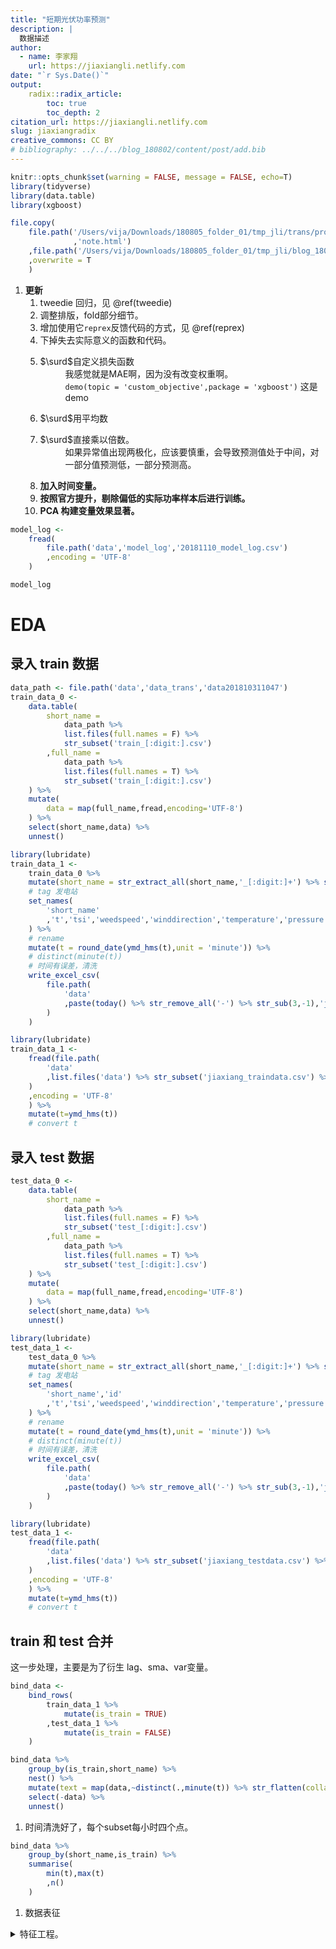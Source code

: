 ```yaml
---
title: "短期光伏功率预测"
description: |
  数据描述
author:
  - name: 李家翔
    url: https://jiaxiangli.netlify.com
date: "`r Sys.Date()`"
output: 
    radix::radix_article:
        toc: true
        toc_depth: 2
citation_url: https://jiaxiangli.netlify.com
slug: jiaxiangradix
creative_commons: CC BY
# bibliography: ../../../blog_180802/content/post/add.bib
---
```



```r
knitr::opts_chunk$set(warning = FALSE, message = FALSE, echo=T)
library(tidyverse)
library(data.table)
library(xgboost)
```

```r
file.copy(
    file.path('/Users/vija/Downloads/180805_folder_01/tmp_jli/trans/projIn/phv'
              ,'note.html')
    ,file.path('/Users/vija/Downloads/180805_folder_01/tmp_jli/blog_180802/static/slides/phv')
    ,overwrite = T
    )
```


1. **更新**
    1. tweedie 回归，见 \@ref(tweedie)
    1. 调整排版，fold部分细节。
    1. 增加使用它`reprex`反馈代码的方式，见 \@ref(reprex)
    1. 下掉失去实际意义的函数和代码。
    1. $\surd$自定义损失函数
    : 我感觉就是MAE啊，因为没有改变权重啊。
    : `demo(topic = 'custom_objective',package = 'xgboost')`
        这是demo
    1. $\surd$用平均数
    1. $\surd$直接乘以倍数。
    : 如果异常值出现两极化，应该要慎重，会导致预测值处于中间，对一部分值预测低，一部分预测高。
    1. **加入时间变量。**
    1. **按照官方提升，剔除偏低的实际功率样本后进行训练。**
    1. **PCA 构建变量效果显著。**


```r
model_log <- 
    fread(
        file.path('data','model_log','20181110_model_log.csv')
        ,encoding = 'UTF-8'
    )
```

```r
model_log
```

# EDA

## 录入 train 数据

```r
data_path <- file.path('data','data_trans','data201810311047')
train_data_0 <- 
    data.table(
        short_name = 
            data_path %>% 
            list.files(full.names = F) %>% 
            str_subset('train_[:digit:].csv')
        ,full_name = 
            data_path %>% 
            list.files(full.names = T) %>% 
            str_subset('train_[:digit:].csv')
    ) %>% 
    mutate(
        data = map(full_name,fread,encoding='UTF-8')
    ) %>% 
    select(short_name,data) %>% 
    unnest()
```

```r
library(lubridate)
train_data_1 <- 
    train_data_0 %>% 
    mutate(short_name = str_extract_all(short_name,'_[:digit:]+') %>% str_remove('_') %>% as.integer) %>% 
    # tag 发电站
    set_names(
        'short_name'
        ,'t','tsi','weedspeed','winddirection','temperature','pressure','humidity','tsi_real','p'
    ) %>% 
    # rename
    mutate(t = round_date(ymd_hms(t),unit = 'minute')) %>% 
    # distinct(minute(t))
    # 时间有误差，清洗
    write_excel_csv(
        file.path(
            'data'
            ,paste(today() %>% str_remove_all('-') %>% str_sub(3,-1),'jiaxiang_traindata.csv',sep='_')
        )
    )
```

```r
library(lubridate)
train_data_1 <- 
    fread(file.path(
        'data'
        ,list.files('data') %>% str_subset('jiaxiang_traindata.csv') %>% max
    )
    ,encoding = 'UTF-8'
    ) %>% 
    mutate(t=ymd_hms(t))
    # convert t
```

## 录入 test 数据

```r
test_data_0 <- 
    data.table(
        short_name = 
            data_path %>% 
            list.files(full.names = F) %>% 
            str_subset('test_[:digit:].csv')
        ,full_name = 
            data_path %>% 
            list.files(full.names = T) %>% 
            str_subset('test_[:digit:].csv')
    ) %>% 
    mutate(
        data = map(full_name,fread,encoding='UTF-8')
    ) %>% 
    select(short_name,data) %>% 
    unnest()
```

```r
library(lubridate)
test_data_1 <- 
    test_data_0 %>% 
    mutate(short_name = str_extract_all(short_name,'_[:digit:]+') %>% str_remove('_') %>% as.integer) %>% 
    # tag 发电站
    set_names(
        'short_name','id'
        ,'t','tsi','weedspeed','winddirection','temperature','pressure','humidity'
    ) %>% 
    # rename
    mutate(t = round_date(ymd_hms(t),unit = 'minute')) %>% 
    # distinct(minute(t))
    # 时间有误差，清洗
    write_excel_csv(
        file.path(
            'data'
            ,paste(today() %>% str_remove_all('-') %>% str_sub(3,-1),'jiaxiang_testdata.csv',sep='_')
        )
    )
```

```r
library(lubridate)
test_data_1 <- 
    fread(file.path(
        'data'
        ,list.files('data') %>% str_subset('jiaxiang_testdata.csv') %>% max
    )
    ,encoding = 'UTF-8'
    ) %>% 
    mutate(t=ymd_hms(t))
    # convert t
```

## train 和 test 合并

这一步处理，主要是为了衍生 lag、sma、var变量。

```r
bind_data <- 
    bind_rows(
        train_data_1 %>% 
            mutate(is_train = TRUE)
        ,test_data_1 %>% 
            mutate(is_train = FALSE)
    )
```

```r
bind_data %>% 
    group_by(is_train,short_name) %>% 
    nest() %>% 
    mutate(text = map(data,~distinct(.,minute(t)) %>% str_flatten(collapse=','))) %>% 
    select(-data) %>% 
    unnest()
```

1. 时间清洗好了，每个subset每小时四个点。

```r
bind_data %>% 
    group_by(short_name,is_train) %>% 
    summarise(
        min(t),max(t)
        ,n()
    )
```

1. 数据表征

<details close>

<summary>特征工程。</summary>

## ~~add arima~~

时间间隔采用 15 min，具体见 \@ref(15min)。

p 的预测值。

```r
library(forecast)
library(lubridate)
bind_data_edittime <-   
    bind_data %>% 
    group_by(short_name,t,is_train) %>% 
    summarise_all(mean)
arima_mod <- 
    bind_data_edittime %>% 
    ungroup %>% 
    # 删除时间太近的重复值
    group_by(short_name,is_train) %>% 
    # count
    arrange(t) %>% 
    select(t,p) %>% 
    # filter(is_train==TRUE) %>% 
    nest %>% 
    spread(is_train,data) %>% 
    mutate(arima_mod = map(`TRUE`,~(auto.arima(.$p)))) %>% 
    mutate(range = map(`FALSE`,count))
```

`Error: Can't create call to non-callable object` 报错，因此不run。

```r
bind_data_edittime %>% 
    head
```

1. `bind_data_edittime`是清洗了时间的数据集，合并了`train`和`test`。

```r
p_pred_test <- 
    arima_mod %>% 
    unnest(range) %>% 
    mutate(pred = map2(.x = arima_mod
                       ,.y = n
                       ,.f = ~forecast(object = .x,h=.y) %>% 
                           as.data.frame
                       )) %>% 
    mutate(t_test = map(`FALSE`
                   ,~select(.,t) %>% 
                       mutate(t = round_date(t,unit = 'minute')) %>% 
                       distinct(t)
                   )) %>% 
    select(short_name,t_test,pred) %>% 
    unnest()
    # anyNA
```

```r
p_pred_train <- 
    arima_mod %>% 
    unnest(range) %>% 
    mutate(train = map(arima_mod
                       ,~fitted(object = .) %>%
                           as.data.frame
                       )) %>%
    mutate(t_train = map(`TRUE`
                   ,~select(.,t) %>%
                       mutate(t = round_date(t,unit = 'minute')) %>%
                       distinct(t)
                   )) %>%
    select(short_name,t_train,train) %>% 
    unnest()
    # anyNA
```

```r
arima_yhat_data <- 
    bind_rows(
        p_pred_train %>% 
            select(1:3) %>% 
            set_names(c('short_name','t','arima_yhat')) %>% 
            mutate(is_train = TRUE)
        ,p_pred_test %>% 
            select(1:3) %>% 
            set_names(c('short_name','t','arima_yhat')) %>% 
            mutate(is_train = FALSE)
    )
train_data_2 <- 
    train_data_1 %>% 
    mutate(t_hour = round_date(t,unit = 'minute')) %>% 
    left_join(
        arima_yhat_data %>% 
            filter(is_train == TRUE)
        ,by = c('t_hour'='t','short_name')
    ) %>% 
    select(-t_hour,-is_train)
test_data_2 <- 
    test_data_1 %>% 
    mutate(t_hour = round_date(t,unit = 'minute')) %>% 
    left_join(
        arima_yhat_data %>% 
            filter(is_train == FALSE)
        ,by = c('t_hour'='t','short_name')
    ) %>% 
    select(-t_hour,-is_train)
```

其他变量可以全量找关系。


## add lag

```r
lag_data <- 
bind_data %>% 
    group_by(short_name,is_train) %>% 
    arrange(t) %>% 
    transmute(
        t = t
        # ,p_l1 = lag(p,4)
        # ,p_l2 = lag(p,4*24)
        # ,p_l3 = lag(p,4*24*7)
        # ,p_l4 = lag(p,4*24*30)
        # ,p_l5 = lag(p,4*24*90)
        # ,p_l6 = lag(p,4*24*180)
        # ,p_l7 = lag(p,4*24*360)

        ,tsi_l1 = lag(tsi,4)
        ,tsi_l2 = lag(tsi,4*24)
        ,tsi_l3 = lag(tsi,4*24*7)
        ,tsi_l4 = lag(tsi,4*24*30)
        ,tsi_l5 = lag(tsi,4*24*90)
        ,tsi_l6 = lag(tsi,4*24*180)
        ,tsi_l7 = lag(tsi,4*24*360)
    ) %>% 
    write_excel_csv(
        file.path(
            'data'
            ,paste(now() %>% str_remove_all('-|\\s|:'),'jiaxiang_lagdata.csv',sep='_')
        )
    )
```



## add t

```r
library(timetk)
train_data_3 <- 
    train_data_1 %>% 
    # mutate(year = year(t)
    #        ,month = month(t)
    #        ,week = week(t)
    #        ,hour = hour(t)
    #        ,minute = minute(t)
    #        )
    group_by(short_name) %>% 
    arrange(t) %>% 
    tk_augment_timeseries_signature() %>% 
    mutate_if(is.ordered,as.integer)
test_data_3 <- 
    test_data_1 %>% 
    # mutate(year = year(t)
    #        ,month = month(t)
    #        ,week = week(t)
    #        ,hour = hour(t)
    #        ,minute = minute(t)
    #        )
    group_by(short_name) %>% 
    arrange(t) %>% 
    tk_augment_timeseries_signature() %>% 
    mutate_if(is.ordered,as.integer)
    # 有中文不能识别。
```


## add sq {#addsq}

```r
train_data_3.0 <- 
    train_data_3 %>% 
    mutate(tsi_2 = tsi^2
           ,weedspeed_2 = weedspeed^2
           ,winddirection_2 = winddirection^2
           ,temperature_2 = temperature^2
           ,pressure_2 = pressure^2
           ,humidity_2 = humidity^2
           
           ,tsi_3 = tsi^3
           ,weedspeed_3 = weedspeed^3
           ,winddirection_3 = winddirection^3
           ,temperature_3 = temperature^3
           ,pressure_3 = pressure^3
           ,humidity_3 = humidity^3
           )
    # na_if(-1)
    # 显然自动处理NA，不好
test_data_3.0 <- 
    test_data_3 %>% 
    mutate(tsi_2 = tsi^2
           ,weedspeed_2 = weedspeed^2
           ,winddirection_2 = winddirection^2
           ,temperature_2 = temperature^2
           ,pressure_2 = pressure^2
           ,humidity_2 = humidity^2

           ,tsi_3 = tsi^3
           ,weedspeed_3 = weedspeed^3
           ,winddirection_3 = winddirection^3
           ,temperature_3 = temperature^3
           ,pressure_3 = pressure^3
           ,humidity_3 = humidity^3
           )
```

## add interaction

```r
train_data_1 %>% 
  names()
```

```r
train_data_4 <- 
    train_data_3.0 %>% 
    mutate(mix_11 = weedspeed*winddirection
           ,mix_12 = weedspeed*temperature
           ,mix_13 = weedspeed*pressure
           ,mix_14 = weedspeed*humidity
           ,mix_15 = weedspeed*tsi

           ,mix_21 = winddirection*temperature
           ,mix_22 = winddirection*pressure
           ,mix_23 = winddirection*humidity
           ,mix_24 = winddirection*tsi

           ,mix_31 = temperature*pressure
           ,mix_32 = temperature*humidity
           ,mix_33 = temperature*tsi

           ,mix_41 = pressure*humidity
           ,mix_42 = pressure*tsi
           
           ,mix_51 = humidity*tsi
           
           ,mx1_11 = weedspeed*winddirection*temperature
           ,mx1_12 = weedspeed*winddirection*pressure
           ,mx1_13 = weedspeed*winddirection*humidity
           ,mx1_14 = weedspeed*winddirection*tsi
           
           ,mx1_21 = weedspeed*temperature*pressure
           ,mx1_22 = weedspeed*temperature*humidity
           ,mx1_23 = weedspeed*temperature*tsi
           
           ,mx1_31 = weedspeed*pressure*humidity
           ,mx1_32 = weedspeed*pressure*tsi
           
           ,mx1_41 = weedspeed*humidity*tsi
           
           ,mx2_11 = weedspeed*winddirection*temperature*pressure
           ,mx2_12 = weedspeed*winddirection*temperature*humidity
           ,mx2_13 = weedspeed*winddirection*temperature*tsi
           
           ,mx2_21 = weedspeed*winddirection*pressure*humidity
           ,mx2_22 = weedspeed*winddirection*pressure*tsi
           
           ,mx2_31 = weedspeed*winddirection*humidity*tsi
           
           
           ,mx3_11 = weedspeed*winddirection*temperature*pressure*humidity
           ,mx3_12 = weedspeed*winddirection*temperature*pressure*tsi
           
           ,mx3_21 = weedspeed*winddirection*pressure*humidity*tsi
           
           ,mx4_11 = weedspeed*winddirection*temperature*pressure*humidity*tsi
           )
    # na_if(-1)
    # 显然自动处理NA，不好
test_data_4 <- 
    test_data_3.0 %>% 
    mutate(mix_11 = weedspeed*winddirection
           ,mix_12 = weedspeed*temperature
           ,mix_13 = weedspeed*pressure
           ,mix_14 = weedspeed*humidity
           ,mix_15 = weedspeed*tsi

           ,mix_21 = winddirection*temperature
           ,mix_22 = winddirection*pressure
           ,mix_23 = winddirection*humidity
           ,mix_24 = winddirection*tsi

           ,mix_31 = temperature*pressure
           ,mix_32 = temperature*humidity
           ,mix_33 = temperature*tsi

           ,mix_41 = pressure*humidity
           ,mix_42 = pressure*tsi
           
           ,mix_51 = humidity*tsi
           
           ,mx1_11 = weedspeed*winddirection*temperature
           ,mx1_12 = weedspeed*winddirection*pressure
           ,mx1_13 = weedspeed*winddirection*humidity
           ,mx1_14 = weedspeed*winddirection*tsi
           
           ,mx1_21 = weedspeed*temperature*pressure
           ,mx1_22 = weedspeed*temperature*humidity
           ,mx1_23 = weedspeed*temperature*tsi
           
           ,mx1_31 = weedspeed*pressure*humidity
           ,mx1_32 = weedspeed*pressure*tsi
           
           ,mx1_41 = weedspeed*humidity*tsi
           
           ,mx2_11 = weedspeed*winddirection*temperature*pressure
           ,mx2_12 = weedspeed*winddirection*temperature*humidity
           ,mx2_13 = weedspeed*winddirection*temperature*tsi
           
           ,mx2_21 = weedspeed*winddirection*pressure*humidity
           ,mx2_22 = weedspeed*winddirection*pressure*tsi
           
           ,mx2_31 = weedspeed*winddirection*humidity*tsi
           
           
           ,mx3_11 = weedspeed*winddirection*temperature*pressure*humidity
           ,mx3_12 = weedspeed*winddirection*temperature*pressure*tsi
           
           ,mx3_21 = weedspeed*winddirection*pressure*humidity*tsi
           
           ,mx4_11 = weedspeed*winddirection*temperature*pressure*humidity*tsi
           )
```


## add ratio

```r
train_data_5 <- 
    train_data_3.0 %>% 
    mutate(rt_1 = tsi/weedspeed
           ,rt_2 = tsi/winddirection
           ,rt_3 = tsi/temperature
           ,rt_4 = tsi/pressure
           ,rt_5 = tsi/humidity
    ) %>% 
    mutate(rtc_1 = weedspeed/tsi
           ,rtc_2 = winddirection/tsi
           ,rtc_3 = temperature/tsi
           ,rtc_4 = pressure/tsi
           ,rtc_5 = humidity/tsi
    )
test_data_5 <- 
    test_data_3.0 %>% 
    mutate(rt_1 = tsi/weedspeed
           ,rt_2 = tsi/winddirection
           ,rt_3 = tsi/temperature
           ,rt_4 = tsi/pressure
           ,rt_5 = tsi/humidity
    ) %>% 
    mutate(rtc_1 = weedspeed/tsi
           ,rtc_2 = winddirection/tsi
           ,rtc_3 = temperature/tsi
           ,rtc_4 = pressure/tsi
           ,rtc_5 = humidity/tsi
    )
```


## add rolling sma

具体参考见

1. [tidyquant 使用技巧](https://jiaxiangli.netlify.com/2018/04/tidyquant/)
1. [tibbletime 使用技巧](https://jiaxiangli.netlify.com/2018/04/tibbletime/)

```r
library(tidyquant)
library(tibbletime)
tq_transmute_fun_options()
```
 
```r
library(glue)
sma_data <- 
bind_data %>% 
    select(short_name,t,tsi) %>% 
    group_by(short_name) %>% 
    as_tbl_time(index = t) %>% 
    # head(40000) %>% 

    tq_mutate(select = tsi,mutate_fun = SMA,n = 4,col_rename = 'tsi_sma_1') %>% 
    tq_mutate(select = tsi,mutate_fun = SMA,n = 4*24,col_rename = 'tsi_sma_2') %>% 
    tq_mutate(select = tsi,mutate_fun = SMA,n = 4*24*30,col_rename = 'tsi_sma_3') %>% 
    tq_mutate(select = tsi,mutate_fun = SMA,n = 4*24*90,col_rename = 'tsi_sma_4') %>% 
    tq_mutate(select = tsi,mutate_fun = SMA,n = 4*24*180,col_rename = 'tsi_sma_5') %>% 
    # tq_mutate(select = tsi,mutate_fun = SMA,n = 4*24*360,col_rename = 'tsi_sma_6')
    select(-tsi)
```

```r
sma_data %>% 
    write_excel_csv(
        file.path(
            'data'
            ,paste(now() %>% str_remove_all('-|\\s|:'),'jiaxiang_smadata.csv',sep='_')
        )
    )    
```




## add rolling runVar

具体参考见

1. [tidyquant 使用技巧](https://jiaxiangli.netlify.com/2018/04/tidyquant/)
1. [tibbletime 使用技巧](https://jiaxiangli.netlify.com/2018/04/tibbletime/)

```r
library(tidyquant)
library(tibbletime)
tq_transmute_fun_options()
```
 
```r
library(glue)
runVar_data <- 
bind_data %>% 
    select(short_name,t,tsi) %>% 
    group_by(short_name) %>% 
    as_tbl_time(index = t) %>% 
    # head(40000) %>% 

    tq_mutate(select = tsi,mutate_fun = runVar,n = 4,col_rename = 'tsi_runVar_1') %>% 
    tq_mutate(select = tsi,mutate_fun = runVar,n = 4*24,col_rename = 'tsi_runVar_2') %>% 
    tq_mutate(select = tsi,mutate_fun = runVar,n = 4*24*30,col_rename = 'tsi_runVar_3') %>% 
    tq_mutate(select = tsi,mutate_fun = runVar,n = 4*24*90,col_rename = 'tsi_runVar_4') %>% 
    tq_mutate(select = tsi,mutate_fun = runVar,n = 4*24*180,col_rename = 'tsi_runVar_5') %>% 
    # tq_mutate(select = tsi,mutate_fun = runVar,n = 4*24*360,col_rename = 'tsi_runVar_6')
    select(-tsi)
```

```r
runVar_data %>% 
    write_excel_csv(
        file.path(
            'data'
            ,paste(now() %>% str_remove_all('-|\\s|:'),'jiaxiang_runVardata.csv',sep='_')
        )
    )    
```



## add PCA

```r
library(irlba)
var_is_numeric <- 
    train_data_1 %>% 
        select(-t,-p,-tsi_real) %>% 
        select_if(is.numeric) %>% 
        names
pca_start_time <- now()
pca_model <- 
    prcomp_irlba(
        x = train_data_1 %>% 
            drop_data_underc %>% 
            select(var_is_numeric)
        ,n = 2
        ,center = T
        ,scale. = T
    )
pca_end_time <- now()
pca_end_time-pca_start_time
train_pca <- 
    predict(pca_model
            ,newdata = 
              train_data_1 %>% 
              drop_data_underc %>% 
              select(var_is_numeric)
            )[[1]]
test_pca <- 
    predict(pca_model
            ,newdata = 
              test_data_1 %>% 
              select(var_is_numeric)
            )[[1]]
```

```r
train_pca2 <- 
    predict(pca_model
            ,newdata = 
              train_data_1 %>% 
              drop_data_underc %>% 
              select(var_is_numeric)
            )
test_pca2 <- 
    predict(pca_model
            ,newdata = 
              test_data_1 %>% 
              select(var_is_numeric)
            )
```


```r
predict(pca_model
    ,newdata = 
      train_data_1 %>% 
      drop_data_underc %>% 
      select(var_is_numeric)
    ) %>% 
    as.data.frame() %>% 
    ggplot(aes(PC1,PC2)) +
    geom_point(alpha=0.05)
```


## add tsireal

```r
var4tsireal <- 
    train_data_1 %>% 
        select(-t,-p) %>% 
        names
tsireal_start_time <- now()
library(biglm)
tsireal_model <- 
    lm(
        tsi_real ~.
        ,train_data_1 %>% 
            drop_data_underc %>% 
            select(var4tsireal)
    )
tsireal_end_time <- now()
tsireal_end_time-tsireal_start_time


train_tsireal <- 
    predict(tsireal_model
            ,newdata = 
              train_data_1 %>% 
              drop_data_underc %>% 
              select(
                  setdiff(
                      var4tsireal
                      ,'tsi_real'
                  )
              )
            )
test_tsireal <- 
    predict(tsireal_model
            ,newdata = 
              test_data_1 %>% 
              select(
                  setdiff(
                      var4tsireal
                      ,'tsi_real'
                  )
              )
            )
```

## add nmf

```r
library(NMF)
library(tidyverse)
library(lubridate)
var_is_numeric <- 
    train_data_1 %>% 
        select(-t,-p,-tsi_real) %>% 
        dplyr::select_if(base::is.numeric) %>% 
        names

bind_data_nmf <- 
    bind_rows(
        train_data_1 %>% 
            drop_data_underc %>% 
            select(var_is_numeric)
        ,test_data_1 %>% 
            select(var_is_numeric)
    ) %>% 
    mutate_all(~.+50)
nmf_start_time <- now()
nmf_model <- 
    nmf(
        x = bind_data_nmf
        ,rank = 1
    )
nmf_end_time <- now()
nmf_end_time-nmf_start_time
# 3s 训练完
train_length <- train_data_1 %>% drop_data_underc %>% nrow()
train_nmf <- 
    nmf_model@fit@W %>% 
    .[1:train_length]
test_nmf <- 
    nmf_model@fit@W %>% 
    .[(train_length+1):length(.)]
```

```r
length(train_nmf)
length(test_nmf);nrow(test_data_1)
```

## add prophet

```r
library(prophet)
library(tidyverse)
library(lubridate)
    
train_data_1_dateid <- 
    train_data_1 %>% 
    drop_data_underc %>%
    # rename(ds = t,y = p) %>% 
    # 重塑date_id
    rename(y = p) %>% 
    mutate(ds = as.Date('2018-01-01')+ddays(1*row_number()))

train_data_prophet <- 
    train_data_1_dateid %>% 
    select(short_name,ds,y) %>%
    arrange(ds) %>%
    # Error in mutate_impl(.data, dots) : 
    # Evaluation error: Dataframe must have columns 'ds' and 'y' 
    # with the dates and values respectively..
    group_by(short_name)
# train_data_1 %>% 
#     group_by(short_name) %>% 
#     summarise(min(t),max(t))
# test_data_1 %>% 
#     group_by(short_name) %>% 
#     summarise(min(t),max(t))
# 时间衔接

train_data_prophet_n <- 
    train_data_prophet %>% 
    count
test_data_1_n <- 
    test_data_1 %>% 
    group_by(short_name) %>% 
    count

prophet_pred_data <- 
    train_data_prophet %>% 
    nest() %>% 
    left_join(
        train_data_prophet_n %>% 
            rename(train_n = n)
        ,by='short_name'
    ) %>% 
    left_join(
        test_data_1_n
        ,by='short_name'
    ) %>% 
    mutate(mod = map(data,~prophet(.,daily.seasonality=TRUE))) %>% 
    mutate(pred = map2(.x = mod,.y = n,.f = 
                           ~make_future_dataframe(.x, periods = .y) %>% 
                           predict(.x, .) %>% 
                           select(ds,yhat)
                       ))
    # train and test yhat produced by make_future_dataframe
```

用windows 跑了很长时间才跑完。

```r
prophet_pred_data %>% 
    mutate(train_data = map2(.x = train_n,.y = pred,.f = ~.y %>% head(.x))) %>% 
    # mutate(test_data = map2(.x = n,.y = pred,.f = ~.y %>% tail(.x)))
    select(short_name,data,train_data) %>% 
    unnest() %>% 
    select(short_name,ds,yhat) %>% 
    right_join(
        train_data_1_dateid %>% 
            select(short_name,ds,t)
        ,by = c('short_name','ds')
    ) %>% 
    select(-ds) %>% 
    # anyNA() %>% 
    # 准确无误
    write_excel_csv(
        file.path(
            'data'
            ,paste(today() %>% str_remove_all('-') %>% str_sub(3,-1),'jiaxiang_feature_prophet_train.csv',sep='_')
        )
    )    
```

```r
prophet_pred_data %>% 
    mutate(test_data = map2(.x = n,.y = pred,.f = ~.y %>% tail(.x))) %>% 
    select(short_name,test_data) %>% 
    unnest() %>% 
    arrange(short_name,ds) %>% 
    select(short_name,yhat) %>% 
    bind_cols(
        test_data_1 %>% 
            select(short_name,t) %>% 
            arrange(short_name,t)
    ) %>% 
    select(-short_name1) %>% 
    # anyNA() %>%
    # 准确无误
    write_excel_csv(
        file.path(
            'data'
            ,paste(today() %>% str_remove_all('-') %>% str_sub(3,-1),'jiaxiang_feature_prophet_test.csv',sep='_')
        )
    )    
```

```r
train_prophet <- 
    fread(file.path(
        'data'
        ,list.files('data') %>% str_subset('jiaxiang_feature_prophet_train.csv') %>% max
    )
    ,encoding = 'UTF-8'
    )
test_prophet <- 
    fread(file.path(
        'data'
        ,list.files('data') %>% str_subset('jiaxiang_feature_prophet_test.csv') %>% max
    )
    ,encoding = 'UTF-8'
    )
```

需要重塑date_id，bug见
[Github Issue](https://github.com/facebook/prophet/issues/744)

```r
fread('prophet_date_id_bug.csv')
```

# Model

## baseline xgboost tweedie

### d* data

```r
set.seed(123)
split <- sample(nrow(train_data_3.0),nrow(train_data_3.0)*0.8,replace = T)
train_data03.0 <- train_data_3.0[split,]
valid_data03.0 <- train_data_3.0[-split,]
dtrain03.0 <- xgb.DMatrix(data = as.matrix(train_data03.0 %>% select(-t,-tsi_real,-p)),
                      label = train_data03.0$p+100
                      # gamma 回归 y > 0
                        )
dvalid03.0 <- xgb.DMatrix(data = as.matrix(valid_data03.0 %>% select(-t,-tsi_real,-p)),
                      label = valid_data03.0$p+100
                        )
watchlist03.0 <- list(train=dtrain03.0,
                  valid=dvalid03.0
                  )
```

```r
library(lubridate)
xgb.DMatrix.save(
    dtrain03.0
    ,file.path(
        'data'
        ,paste(today() %>% str_remove_all('-') %>% str_sub(3,-1),'dtrain03.0.buffer',sep='_')
    )
)
xgb.DMatrix.save(
    dvalid03.0
    ,file.path(
        'data'
        ,paste(today() %>% str_remove_all('-') %>% str_sub(3,-1),'dvalid03.0.buffer',sep='_')
    )
)
```

```r
dtrain03.0 <- 
    xgb.DMatrix(
        file.path(
            'data'
            ,list.files('data') %>% str_subset('dtrain03.0.buffer') %>% max
        )
    )
dvalid03.0 <- 
    xgb.DMatrix(
        file.path(
            'data'
            ,list.files('data') %>% str_subset('dvalid03.0.buffer') %>% max
        )
    )
```

### param tuning

`expand.grid`函数实现穷举。

```r
eta <- 
    # c(0.1,0.2,0.3) # 0.1
    # c(0.1)
    # c(0.05,0.1,0.15)
    0.3
nround <- 
    200
max_depth <- 
    # c(5,7,10)
    # c(8,10,12)
    # c(9,10,11)
    11
    # c(4,5,6)
min_child_weight <- 
    # c(30,35,40)
    # c(37,40,43)
    # c(38,40,42)
    42
    # c(18,20,22)
    # c(17,18,19)
    # c(16,17)
gamma <- 
    # c(1,2,3)
    # c(2.5,3,3.5)
    # c(2.25,2.5,2.75)
    2.5
    # c(0.7,1.0,1.2)
    # c(0.6,0.65,0.7)
subsample <- 
    # c(0.3,0.5,0.7)
    c(0.6,0.7,0.8)
    # c(0.65,0.7,0.75)
colsample_bytree <- 
    # c(0.3,0.5,0.7)
    c(0.4,0.5,0.6)
    # c(0.6,0.7,0.8)
    # c(0.75,0.8,0.85)
    # c(0.825,0.85,0.875)
    # c(0.8725,0.875,0.8775)
    # c(0.87,0.8725,0.874)
    # c(0.86875,0.87,0.87125)
nfold <- 
    # c(5,10,15)
    # c(15,18,20)
    # c(16,18,19)
    # 18
    # c(20,25,30)
    30
hyper_grid <- 
    expand.grid(
        eta=eta,
        nround=nround,
        max_depth = max_depth,
        min_child_weight = min_child_weight,
        gamma = gamma,
        subsample = subsample,
        colsample_bytree = colsample_bytree,
        nfold = nfold
    )
hyper_grid
```

```r
xgb_hyper_grid <- 
    function(eta,nround,max_depth,min_child_weight,gamma,subsample,colsample_bytree,nfold){
        set.seed(123)
        xgb <- xgb.train(
         data=dtrain03.0,
         ## 1
           eta = eta,
           nround=nround,
         ## 2
           max_depth = max_depth,
           min_child_weight = min_child_weight,  
           gamma = gamma,
         ## 3
           subsample = subsample,
           colsample_bytree = colsample_bytree,
         ## 评价标准
           eval.metric = "rmse",
         ## objective
           objective = "reg:tweedie", ## 这是一个回归问题
         ## 其他
           seed = 123,
           watchlist=watchlist03.0,
           nfold = nfold,
           early_stopping_rounds = 50,
           nthread = 8
           )
        # data.table::data.table(
        #     best_score = xgb$best_score[1]
        #     ,best_iteration = xgb$best_iteration
        #     ,niter = xgb$niter
        bind_cols(
            xgb$evaluation_log %>% 
                dplyr::slice(c(xgb$best_iteration))
            ,xgb$params %>% 
                as.data.frame()
        )
        # 对比参数和结果，指导调整参数。
    }
```

1. 注意一定要重新跑`dmatrix`，不然会闪退。

```r
set.seed(123)
find_rmse <- 
    hyper_grid %>% 
    mutate(mod = pmap(
                      list(eta=eta
                           ,nround=nround
                           ,max_depth=max_depth
                           ,min_child_weight=min_child_weight
                           ,gamma=gamma
                           ,subsample=subsample
                           ,colsample_bytree=colsample_bytree
                           ,nfold=nfold
                           )
                      ,xgb_hyper_grid
                      )
               ) %>% 
    select(mod) %>% 
    unnest() %>% 
    write_excel_csv(
        file.path(
            'data'
            ,paste(now() %>% str_remove_all('-|\\s|:'),'xgboost_result_baseline_tweedie.csv',sep='_')
        )
    )
```

1. `tweedie`下降很快。

```r
find_rmse %>% 
    # filter(valid_rmse == min(valid_rmse))
    # arrange(valid_rmse-train_rmse)
    arrange(valid_rmse)
```

### model

```r
get_log_xgb <- function(x,start_time,end_time,output='xgboost_result_baseline_tweedie.csv'){
    # lose start_time or end_time
    # results
    # Error in .Call(`_dplyr_mutate_impl`, df, dots) : 
    #     promise already under evaluation: recursive default argument reference or earlier problems?
    xgb_parms <- x$params %>% 
        as.data.frame() 
    sys_name <- 
        Sys.info() %>% 
        t() %>% 
        as.data.frame() %>% 
        select(sysname)
    bind_cols(
        xgb_parms,sys_name
    ) %>%
        mutate(
            start_time = start_time
            ,end_time = end_time
        ) %>% 
    write_excel_csv(
        file.path(
            'data'
            ,paste(now() %>% str_remove_all('-|\\s|:'),'xgboost_result_baseline_tweedie.csv',sep='_')
        )
    )
}
```

```r
set.seed(123)
start_time <- now()
xgb_base05 <- xgb.train(
    data=dtrain03.0,
    ## 1
    eta = 0.3,
    nround=200,
    ## 2
    max_depth = 11,
    min_child_weight = 42,  
    gamma = 2.5,
    ## 3
    subsample = 0.8	,
    colsample_bytree = 0.6,
    ## 评价标准
    ## eval.metric = "error",
    eval.metric = "mae",
    eval.metric = "rmse",
    ## eval.metric = ks_value,
    ## eval.metric = "auc",
    ## eval.metric = "logloss",
    ## objective
    objective = "reg:tweedie", ## 这是一个回归问题
    ## 其他
    seed = 123,
    watchlist=watchlist03.0,
    nfold = 30,
    early_stopping_rounds = 50,
    nthread = 8
    )
end_time <- now()
get_log_xgb(xgb_base05,start_time,end_time)
```

```r
xgb.save(
    xgb_base05
    ,file.path(
        'data'
        ,paste(today() %>% str_remove_all('-') %>% str_sub(3,-1),'xgb_base05.model',sep='_')
    )
)
```

```r
xgb_base05 <- 
    xgb.load(
        file.path(
            'data'
            ,list.files('data') %>% str_subset('xgb_base05.model') %>% max
        )
    )
```

### predict

```r
test_data_3.0 %>% 
    ungroup %>% 
    # unless
    # Error in mutate_impl(.data, dots) : Column `predicition` must be length 11808 (the group size) or one, not 46571
    select(id) %>% 
    mutate(
        predicition = 
            # 我也是醉了，prediction
            test_data_3.0 %>% 
            select(-id,-t) %>% 
            as.matrix %>% 
            predict(xgb_base05,.) %>% 
            `-`(100)
            # length()
            # 46571
            # round(.,1)
    ) %>% 
    write_excel_csv(
        file.path(
            'data'
            ,paste(today() %>% str_remove_all('-') %>% str_sub(3,-1),'jiaxiang_prediction_xgboostbaseline_tweedie.csv',sep='_')
        )
    )
```

没有提升了，下一步做lag变量。



### imp

```r
xgb.importance(feature_names = colnames(dtrain03.0), model = xgb_base05) %>% 
    write_excel_csv(
        file.path(
            'data'
            ,paste(today() %>% str_remove_all('-') %>% str_sub(3,-1),'jiaxiang_imp_tbl.csv',sep='_')
        )
    ) 
```

```r
fread(file.path(
    'data'
    ,list.files('data') %>% str_subset('jiaxiang_imp_tbl.csv') %>% max
)
,encoding = 'UTF-8'
)
```

### 总结










## baseline xgboost tweedie delete underc data

```r
drop_data_underc <- function(x){
    # x %>% 
    train_data_3.0 %>% 
    mutate(
        c = case_when(
            short_name == 1 ~ 10
            ,short_name == 2 ~ 10
            ,short_name == 3 ~ 40
            ,short_name == 4 ~ 50
        )
        # 装机功率
    ) %>% 
    filter(p >= c*0.03) %>% 
    # 实际功率值大于等于Ci*0.03
    select(-c)
}
```

```r
train_data_3.0_underc <- drop_data_underc(train_data_3.0)
```

### d* data

```r
set.seed(123)
split <- sample(nrow(train_data_3.0_underc),nrow(train_data_3.0_underc)*0.8,replace = T)
train_data03.0underc <- train_data_3.0_underc[split,]
valid_data03.0underc <- train_data_3.0_underc[-split,]
dtrain03.0underc <- xgb.DMatrix(data = as.matrix(train_data03.0underc %>% select(-t,-tsi_real,-p)),
                      label = train_data03.0underc$p+100
                      # gamma 回归 y > 0
                        )
dvalid03.0underc <- xgb.DMatrix(data = as.matrix(valid_data03.0underc %>% select(-t,-tsi_real,-p)),
                      label = valid_data03.0underc$p+100
                        )
watchlist03.0underc <- list(train=dtrain03.0underc,
                  valid=dvalid03.0underc
                  )
```

```r
library(lubridate)
xgb.DMatrix.save(
    dtrain03.0underc
    ,file.path(
        'data'
        ,paste(today() %>% str_remove_all('-') %>% str_sub(3,-1),'dtrain03.0underc.buffer',sep='_')
    )
)
xgb.DMatrix.save(
    dvalid03.0underc
    ,file.path(
        'data'
        ,paste(today() %>% str_remove_all('-') %>% str_sub(3,-1),'dvalid03.0underc.buffer',sep='_')
    )
)
```

```r
dtrain03.0underc <- 
    xgb.DMatrix(
        file.path(
            'data'
            ,list.files('data') %>% str_subset('dtrain03.0underc.buffer') %>% max
        )
    )
dvalid03.0underc <- 
    xgb.DMatrix(
        file.path(
            'data'
            ,list.files('data') %>% str_subset('dvalid03.0underc.buffer') %>% max
        )
    )
```

### param tuning

`expand.grid`函数实现穷举。

```r
eta <- 
    # c(0.1,0.2,0.3) # 0.1
    # c(0.1)
    # c(0.05,0.1,0.15)
    0.3
nround <- 
    200
max_depth <- 
    # c(5,7,10)
    # c(8,10,12)
    # c(9,10,11)
    11
    # c(4,5,6)
min_child_weight <- 
    # c(30,35,40)
    # c(37,40,43)
    # c(38,40,42)
    42
    # c(18,20,22)
    # c(17,18,19)
    # c(16,17)
gamma <- 
    # c(1,2,3)
    # c(2.5,3,3.5)
    # c(2.25,2.5,2.75)
    2.5
    # c(0.7,1.0,1.2)
    # c(0.6,0.65,0.7)
subsample <- 
    # c(0.3,0.5,0.7)
    c(0.6,0.7,0.8)
    # c(0.65,0.7,0.75)
colsample_bytree <- 
    # c(0.3,0.5,0.7)
    c(0.4,0.5,0.6)
    # c(0.6,0.7,0.8)
    # c(0.75,0.8,0.85)
    # c(0.825,0.85,0.875)
    # c(0.8725,0.875,0.8775)
    # c(0.87,0.8725,0.874)
    # c(0.86875,0.87,0.87125)
nfold <- 
    # c(5,10,15)
    # c(15,18,20)
    # c(16,18,19)
    # 18
    # c(20,25,30)
    30
hyper_grid <- 
    expand.grid(
        eta=eta,
        nround=nround,
        max_depth = max_depth,
        min_child_weight = min_child_weight,
        gamma = gamma,
        subsample = subsample,
        colsample_bytree = colsample_bytree,
        nfold = nfold
    )
hyper_grid
```

```r
xgb_hyper_grid <- 
    function(eta,nround,max_depth,min_child_weight,gamma,subsample,colsample_bytree,nfold){
        set.seed(123)
        xgb <- xgb.train(
         data=dtrain03.0underc,
         ## 1
           eta = eta,
           nround=nround,
         ## 2
           max_depth = max_depth,
           min_child_weight = min_child_weight,  
           gamma = gamma,
         ## 3
           subsample = subsample,
           colsample_bytree = colsample_bytree,
         ## 评价标准
           eval.metric = "rmse",
         ## objective
           objective = "reg:tweedie", ## 这是一个回归问题
         ## 其他
           seed = 123,
           watchlist=watchlist03.0underc,
           nfold = nfold,
           early_stopping_rounds = 50,
           nthread = 8
           )
        # data.table::data.table(
        #     best_score = xgb$best_score[1]
        #     ,best_iteration = xgb$best_iteration
        #     ,niter = xgb$niter
        bind_cols(
            xgb$evaluation_log %>% 
                dplyr::slice(c(xgb$best_iteration))
            ,xgb$params %>% 
                as.data.frame()
        )
        # 对比参数和结果，指导调整参数。
    }
```

1. 注意一定要重新跑`dmatrix`，不然会闪退。

```r
set.seed(123)
find_rmse <- 
    hyper_grid %>% 
    mutate(mod = pmap(
                      list(eta=eta
                           ,nround=nround
                           ,max_depth=max_depth
                           ,min_child_weight=min_child_weight
                           ,gamma=gamma
                           ,subsample=subsample
                           ,colsample_bytree=colsample_bytree
                           ,nfold=nfold
                           )
                      ,xgb_hyper_grid
                      )
               ) %>% 
    select(mod) %>% 
    unnest() %>% 
    write_excel_csv(
        file.path(
            'data'
            ,paste(now() %>% str_remove_all('-|\\s|:'),'xgboost_result_baseline_tweedie.csv',sep='_')
        )
    )
```

1. `tweedie`下降很快。

```r
find_rmse %>% 
    # filter(valid_rmse == min(valid_rmse))
    # arrange(valid_rmse-train_rmse)
    arrange(valid_rmse)
```

### model

```r
get_log_xgb <- function(x,start_time,end_time,output='xgboost_result_baseline_tweedie.csv'){
    # lose start_time or end_time
    # results
    # Error in .Call(`_dplyr_mutate_impl`, df, dots) : 
    #     promise already under evaluation: recursive default argument reference or earlier problems?
    xgb_parms <- x$params %>% 
        as.data.frame() 
    sys_name <- 
        Sys.info() %>% 
        t() %>% 
        as.data.frame() %>% 
        select(sysname)
    bind_cols(
        xgb_parms,sys_name
    ) %>%
        mutate(
            start_time = start_time
            ,end_time = end_time
        ) %>% 
    write_excel_csv(
        file.path(
            'data'
            ,paste(now() %>% str_remove_all('-|\\s|:'),'xgboost_result_baseline_tweedie.csv',sep='_')
        )
    )
}
```

```r
set.seed(123)
start_time <- now()
xgb_base05underc <- xgb.train(
    data=dtrain03.0underc,
    ## 1
    eta = 0.3,
    nround=200,
    ## 2
    max_depth = 11,
    min_child_weight = 42,  
    gamma = 2.5,
    ## 3
    subsample = 0.8	,
    colsample_bytree = 0.6,
    ## 评价标准
    ## eval.metric = "error",
    eval.metric = "mae",
    eval.metric = "rmse",
    ## eval.metric = ks_value,
    ## eval.metric = "auc",
    ## eval.metric = "logloss",
    ## objective
    objective = "reg:tweedie", ## 这是一个回归问题
    ## 其他
    seed = 123,
    watchlist=watchlist03.0underc,
    nfold = 30,
    early_stopping_rounds = 50,
    nthread = 8
    )
end_time <- now()
get_log_xgb(xgb_base05underc,start_time,end_time)
```

```r
xgb.save(
    xgb_base05underc
    ,file.path(
        'data'
        ,paste(today() %>% str_remove_all('-') %>% str_sub(3,-1),'xgb_base05underc.model',sep='_')
    )
)
```

```r
xgb_base05underc <- 
    xgb.load(
        file.path(
            'data'
            ,list.files('data') %>% str_subset('xgb_base05underc.model') %>% max
        )
    )
```

### predict

```r
setdiff(
    train_data_3.0_underc %>% select(-t,-tsi_real,-p) %>% names
    ,test_data_3.0 %>% select(-id,-t) %>% names
)
```


```r
test_data_3.0 %>% 
    ungroup %>% 
    # unless
    # Error in mutate_impl(.data, dots) : Column `predicition` must be length 11808 (the group size) or one, not 46571
    select(id) %>% 
    mutate(
        predicition = 
            # 我也是醉了，prediction
            test_data_3.0 %>% 
            select(-id,-t) %>% 
            as.matrix %>% 
            predict(xgb_base05underc,.) %>% 
            `-`(100)
            # length()
            # 46571
            # round(.,1)
    ) %>% 
    write_excel_csv(
        file.path(
            'data'
            ,paste(today() %>% str_remove_all('-') %>% str_sub(3,-1),'jiaxiang_prediction_xgboostbaseline_tweedie.csv',sep='_')
        )
    )
```

### imp

```r
xgb.importance(feature_names = colnames(dtrain03.0underc), model = xgb_base05underc) %>% 
    write_excel_csv(
        file.path(
            'data'
            ,paste(today() %>% str_remove_all('-') %>% str_sub(3,-1),'jiaxiang_imp_tbl.csv',sep='_')
        )
    ) 
```

```r
fread(file.path(
    'data'
    ,list.files('data') %>% str_subset('jiaxiang_imp_tbl.csv') %>% max
)
,encoding = 'UTF-8'
)
```

### 损失函数

```r
train_data_3.0_underc_train <- 
    train_data_3.0_underc %>% 
    ungroup %>% 
    # unless
    # Error in mutate_impl(.data, dots) : Column `predicition` must be length 11808 (the group size) or one, not 46571
    select(id,t,p) %>% 
    mutate(
        predicition = 
            # 我也是醉了，prediction
            train_data_3.0_underc %>% 
            select(
                setdiff(
                    test_data_3.0 %>% names
                    ,'id'
                )
                ) %>% 
            select(-t) %>% 
            as.matrix %>% 
            predict(xgb_base05underc,.) %>% 
            `-`(100)
            # length()
            # 46571
            # round(.,1)
    )
add2evaluation::phv_metric(
    train_data_3.0_underc_train$short_name
    ,train_data_3.0_underc_train$t
    ,train_data_3.0_underc_train$p
    ,train_data_3.0_underc_train$predicition)
```


### 总结


1. 官方的异常值剔除有意义。



## baseline xgboost tweedie delete underc_meanday data daily data y and x


```r
train_data_3.0_underc_meanday <- 
train_data_3.0_underc %>% 
    mutate(t = floor_date(t,unit = 'day')) %>% 
    group_by(short_name,t) %>% 
    summarise_all(mean)
test_data_3.0_underc_meanday <- 
test_data_3.0 %>% 
    select(id,short_name,t) %>% 
    mutate(t_on = floor_date(t,unit = 'day')) %>% 
    left_join(
        test_data_3.0 %>% 
        mutate(t = floor_date(t,unit = 'day')) %>% 
        group_by(short_name,t) %>% 
        summarise_all(mean) %>% 
        select(-id)
        ,by=c('short_name'='short_name','t_on'='t')
    ) %>% 
    select(-t_on) %>% 
    ungroup()
```

### d* data

```r
set.seed(123)
split <- sample(nrow(train_data_3.0_underc_meanday),nrow(train_data_3.0_underc_meanday)*0.8,replace = T)
train_data03.0underc_meanday <- train_data_3.0_underc_meanday[split,]
valid_data03.0underc_meanday <- train_data_3.0_underc_meanday[-split,]
dtrain03.0underc_meanday <- xgb.DMatrix(data = as.matrix(train_data03.0underc_meanday %>% select(-t,-tsi_real,-p)),
                      label = train_data03.0underc_meanday$p+100
                      # gamma 回归 y > 0
                        )
dvalid03.0underc_meanday <- xgb.DMatrix(data = as.matrix(valid_data03.0underc_meanday %>% select(-t,-tsi_real,-p)),
                      label = valid_data03.0underc_meanday$p+100
                        )
watchlist03.0underc_meanday <- list(train=dtrain03.0underc_meanday,
                  valid=dvalid03.0underc_meanday
                  )
```

```r
library(lubridate)
xgb.DMatrix.save(
    dtrain03.0underc_meanday
    ,file.path(
        'data'
        ,paste(today() %>% str_remove_all('-') %>% str_sub(3,-1),'dtrain03.0underc_meanday.buffer',sep='_')
    )
)
xgb.DMatrix.save(
    dvalid03.0underc_meanday
    ,file.path(
        'data'
        ,paste(today() %>% str_remove_all('-') %>% str_sub(3,-1),'dvalid03.0underc_meanday.buffer',sep='_')
    )
)
```

```r
dtrain03.0underc_meanday <- 
    xgb.DMatrix(
        file.path(
            'data'
            ,list.files('data') %>% str_subset('dtrain03.0underc_meanday.buffer') %>% max
        )
    )
dvalid03.0underc_meanday <- 
    xgb.DMatrix(
        file.path(
            'data'
            ,list.files('data') %>% str_subset('dvalid03.0underc_meanday.buffer') %>% max
        )
    )
```

### model

```r
get_log_xgb <- function(x,start_time,end_time,output='xgboost_result_baseline_tweedie.csv'){
    # lose start_time or end_time
    # results
    # Error in .Call(`_dplyr_mutate_impl`, df, dots) : 
    #     promise already under evaluation: recursive default argument reference or earlier problems?
    xgb_parms <- x$params %>% 
        as.data.frame() 
    sys_name <- 
        Sys.info() %>% 
        t() %>% 
        as.data.frame() %>% 
        select(sysname)
    bind_cols(
        xgb_parms,sys_name
    ) %>%
        mutate(
            start_time = start_time
            ,end_time = end_time
        ) %>% 
    write_excel_csv(
        file.path(
            'data'
            ,paste(now() %>% str_remove_all('-|\\s|:'),'xgboost_result_baseline_tweedie.csv',sep='_')
        )
    )
}
```

```r
set.seed(123)
start_time <- now()
xgb_base05underc_meanday <- xgb.train(
    data=dtrain03.0underc_meanday,
    ## 1
    eta = 0.3,
    nround=200,
    ## 2
    max_depth = 11,
    min_child_weight = 42,  
    gamma = 2.5,
    ## 3
    subsample = 0.8	,
    colsample_bytree = 0.6,
    ## 评价标准
    ## eval.metric = "error",
    eval.metric = "mae",
    eval.metric = "rmse",
    ## eval.metric = ks_value,
    ## eval.metric = "auc",
    ## eval.metric = "logloss",
    ## objective
    objective = "reg:tweedie", ## 这是一个回归问题
    ## 其他
    seed = 123,
    watchlist=watchlist03.0underc_meanday,
    nfold = 30,
    early_stopping_rounds = 50,
    nthread = 8
    )
end_time <- now()
get_log_xgb(xgb_base05underc_meanday,start_time,end_time)
```

```r
xgb.save(
    xgb_base05underc_meanday
    ,file.path(
        'data'
        ,paste(today() %>% str_remove_all('-') %>% str_sub(3,-1),'xgb_base05underc_meanday.model',sep='_')
    )
)
```

```r
xgb_base05underc_meanday <- 
    xgb.load(
        file.path(
            'data'
            ,list.files('data') %>% str_subset('xgb_base05underc_meanday.model') %>% max
        )
    )
```

### predict

```r
setdiff(
    train_data_3.0_underc_meanday %>% select(-t,-tsi_real,-p) %>% names
    ,test_data_3.0 %>% select(-id,-t) %>% names
)
```


```r
test_data_3.0_underc_meanday %>% 
    ungroup %>% 
    # unless
    # Error in mutate_impl(.data, dots) : Column `predicition` must be length 11808 (the group size) or one, not 46571
    select(id) %>% 
    mutate(
        predicition = 
            # 我也是醉了，prediction
            test_data_3.0_underc_meanday %>% 
            select(-id,-t) %>% 
            as.matrix %>% 
            predict(xgb_base05underc_meanday,.) %>% 
            `-`(100)
            # length()
            # 46571
            # round(.,1)
    ) %>% 
    write_excel_csv(
        file.path(
            'data'
            ,paste(today() %>% str_remove_all('-') %>% str_sub(3,-1),'jiaxiang_prediction_xgboostbaseline_tweedie.csv',sep='_')
        )
    )
```

### imp

```r
xgb.importance(feature_names = colnames(dtrain03.0underc_meanday), model = xgb_base05underc_meanday) %>% 
    write_excel_csv(
        file.path(
            'data'
            ,paste(today() %>% str_remove_all('-') %>% str_sub(3,-1),'jiaxiang_imp_tbl.csv',sep='_')
        )
    ) 
```

```r
fread(file.path(
    'data'
    ,list.files('data') %>% str_subset('jiaxiang_imp_tbl.csv') %>% max
)
,encoding = 'UTF-8'
)
```

### 损失函数

```r
train_data_3.0_underc_meanday_train <- 
    train_data_3.0_underc_meanday %>% 
    ungroup %>% 
    # unless
    # Error in mutate_impl(.data, dots) : Column `predicition` must be length 11808 (the group size) or one, not 46571
    select(id,t,p) %>% 
    mutate(
        predicition = 
            # 我也是醉了，prediction
            train_data_3.0_underc_meanday %>% 
            select(
                setdiff(
                    test_data_3.0 %>% names
                    ,'id'
                )
                ) %>% 
            select(-t) %>% 
            as.matrix %>% 
            predict(xgb_base05underc_meanday,.) %>% 
            `-`(100)
            # length()
            # 46571
            # round(.,1)
    )
add2evaluation::phv_metric(
    train_data_3.0_underc_meanday_train$short_name
    ,train_data_3.0_underc_meanday_train$t
    ,train_data_3.0_underc_meanday_train$p
    ,train_data_3.0_underc_meanday_train$predicition)
```


### 总结


1. 官方的异常值剔除有意义。

## baseline xgboost tweedie delete underc_meanhour data daily data y and x add 15 min data parmas

```r
train_data_3.0_underc_meanhour <- 
        
        train_data_3.0_underc %>% 
            mutate(t = floor_date(t,unit = 'hour')) %>% 
            group_by(short_name,t) %>% 
            summarise_all(mean) %>% 
            ungroup %>% 
    
        # 加上每刻钟的信息
        left_join(
            train_data_3.0_underc %>% 
                ungroup() %>% 
                filter(minute(t)==0) %>% 
                mutate(t = floor_date(t,unit = 'hour')) %>% 
                select(-p,-tsi_real) %>% 
                # set_names(paste0(names(.),'_00')) %>% 
                rename_at(vars(3:48),~paste0(.,'_00'))
            ,by=c('short_name','t')
        ) %>% 
        
        left_join(
            train_data_3.0_underc %>% 
                ungroup() %>% 
                filter(minute(t)==15) %>% 
                mutate(t = floor_date(t,unit = 'hour')) %>% 
                select(-p,-tsi_real) %>% 
                rename_at(vars(3:48),~paste0(.,'_15'))
            ,by=c('short_name','t')
        ) %>% 
        
        left_join(
            train_data_3.0_underc %>% 
                ungroup() %>% 
                filter(minute(t)==30) %>% 
                mutate(t = floor_date(t,unit = 'hour')) %>% 
                select(-p,-tsi_real) %>% 
                rename_at(vars(3:48),~paste0(.,'_30'))
            ,by=c('short_name','t')
        ) %>% 
        
        left_join(
            train_data_3.0_underc %>% 
                ungroup() %>% 
                filter(minute(t)==45) %>% 
                mutate(t = floor_date(t,unit = 'hour')) %>% 
                select(-p,-tsi_real) %>% 
                rename_at(vars(3:48),~paste0(.,'_45'))
            ,by=c('short_name','t')
        )
```

```r
test_data_3.0_meanhour <- 
    
        
        test_data_3.0 %>% 
            mutate(t = floor_date(t,unit = 'hour')) %>% 
            group_by(short_name,t) %>% 
            summarise_all(mean) %>% 
            ungroup %>% 
    
        # 加上每刻钟的信息
        left_join(
            test_data_3.0 %>% 
                ungroup() %>% 
                filter(minute(t)==0) %>% 
                mutate(t = floor_date(t,unit = 'hour')) %>% 
                select(-id) %>% 
                # set_names(paste0(names(.),'_00')) %>% 
                rename_at(vars(3:48),~paste0(.,'_00'))
            ,by=c('short_name','t')
        ) %>% 
        
        left_join(
            test_data_3.0 %>% 
                ungroup() %>% 
                filter(minute(t)==15) %>% 
                mutate(t = floor_date(t,unit = 'hour')) %>% 
                select(-id) %>% 
                rename_at(vars(3:48),~paste0(.,'_15'))
            ,by=c('short_name','t')
        ) %>% 
        
        left_join(
            test_data_3.0 %>% 
                ungroup() %>% 
                filter(minute(t)==30) %>% 
                mutate(t = floor_date(t,unit = 'hour')) %>% 
                select(-id) %>% 
                rename_at(vars(3:48),~paste0(.,'_30'))
            ,by=c('short_name','t')
        ) %>% 
        
        left_join(
            test_data_3.0 %>% 
                ungroup() %>% 
                filter(minute(t)==45) %>% 
                mutate(t = floor_date(t,unit = 'hour')) %>% 
                select(-id) %>% 
                rename_at(vars(3:48),~paste0(.,'_45'))
            ,by=c('short_name','t')
        )
```

### d* data

```r
set.seed(123)
split <- sample(nrow(train_data_3.0_underc_meanhour),nrow(train_data_3.0_underc_meanhour)*0.8,replace = T)
train_data03.0underc_meanhour <- train_data_3.0_underc_meanhour[split,]
valid_data03.0underc_meanhour <- train_data_3.0_underc_meanhour[-split,]
dtrain03.0underc_meanhour <- xgb.DMatrix(data = as.matrix(train_data03.0underc_meanhour %>% select(-t,-tsi_real,-p)),
                      label = train_data03.0underc_meanhour$p+100
                      # gamma 回归 y > 0
                        )
dvalid03.0underc_meanhour <- xgb.DMatrix(data = as.matrix(valid_data03.0underc_meanhour %>% select(-t,-tsi_real,-p)),
                      label = valid_data03.0underc_meanhour$p+100
                        )
watchlist03.0underc_meanhour <- list(train=dtrain03.0underc_meanhour,
                  valid=dvalid03.0underc_meanhour
                  )
```

```r
library(lubridate)
xgb.DMatrix.save(
    dtrain03.0underc_meanhour
    ,file.path(
        'data'
        ,paste(today() %>% str_remove_all('-') %>% str_sub(3,-1),'dtrain03.0underc_meanhour.buffer',sep='_')
    )
)
xgb.DMatrix.save(
    dvalid03.0underc_meanhour
    ,file.path(
        'data'
        ,paste(today() %>% str_remove_all('-') %>% str_sub(3,-1),'dvalid03.0underc_meanhour.buffer',sep='_')
    )
)
```

```r
dtrain03.0underc_meanhour <- 
    xgb.DMatrix(
        file.path(
            'data'
            ,list.files('data') %>% str_subset('dtrain03.0underc_meanhour.buffer') %>% max
        )
    )
dvalid03.0underc_meanhour <- 
    xgb.DMatrix(
        file.path(
            'data'
            ,list.files('data') %>% str_subset('dvalid03.0underc_meanhour.buffer') %>% max
        )
    )
```



### param tuning

`expand.grid`函数实现穷举。

```r
eta <- 
    # c(0.1,0.2,0.3) # 0.1
    # c(0.1)
    # c(0.05,0.1,0.15)
    0.3
nround <- 
    200
max_depth <- 
    # c(5,7,10)
    # c(8,10,12)
    # c(9,10,11)
    11
    # c(4,5,6)
min_child_weight <- 
    # c(30,35,40)
    # c(37,40,43)
    # c(38,40,42)
    42
    # c(18,20,22)
    # c(17,18,19)
    # c(16,17)
gamma <- 
    # c(1,2,3)
    # c(2.5,3,3.5)
    # c(2.25,2.5,2.75)
    2.5
    # c(0.7,1.0,1.2)
    # c(0.6,0.65,0.7)
subsample <- 
    # c(0.3,0.5,0.7)
    c(0.6,0.7,0.8)
    # c(0.65,0.7,0.75)
colsample_bytree <- 
    # c(0.3,0.5,0.7)
    c(0.4,0.5,0.6)
    # c(0.6,0.7,0.8)
    # c(0.75,0.8,0.85)
    # c(0.825,0.85,0.875)
    # c(0.8725,0.875,0.8775)
    # c(0.87,0.8725,0.874)
    # c(0.86875,0.87,0.87125)
nfold <- 
    # c(5,10,15)
    # c(15,18,20)
    # c(16,18,19)
    # 18
    # c(20,25,30)
    30
hyper_grid <- 
    expand.grid(
        eta=eta,
        nround=nround,
        max_depth = max_depth,
        min_child_weight = min_child_weight,
        gamma = gamma,
        subsample = subsample,
        colsample_bytree = colsample_bytree,
        nfold = nfold
    )
hyper_grid
```

```r
xgb_hyper_grid <- 
    function(eta,nround,max_depth,min_child_weight,gamma,subsample,colsample_bytree,nfold){
        set.seed(123)
        xgb <- xgb.train(
         data=dtrain03.0underc_meanhour,
         ## 1
           eta = eta,
           nround=nround,
         ## 2
           max_depth = max_depth,
           min_child_weight = min_child_weight,  
           gamma = gamma,
         ## 3
           subsample = subsample,
           colsample_bytree = colsample_bytree,
         ## 评价标准
           eval.metric = "mae",
            eval.metric = "rmse",
         ## objective
           objective = "reg:tweedie", ## 这是一个回归问题
         ## 其他
           seed = 123,
           watchlist=watchlist03.0underc_meanhour,
           nfold = nfold,
           early_stopping_rounds = 50,
           nthread = 8
           )
        # data.table::data.table(
        #     best_score = xgb$best_score[1]
        #     ,best_iteration = xgb$best_iteration
        #     ,niter = xgb$niter
        bind_cols(
            xgb$evaluation_log %>% 
                dplyr::slice(c(xgb$best_iteration))
            ,xgb$params %>% 
                as.data.frame()
        )
        # 对比参数和结果，指导调整参数。
    }
```

1. 注意一定要重新跑`dmatrix`，不然会闪退。

```r
set.seed(123)
find_rmse <- 
    hyper_grid %>% 
    mutate(mod = pmap(
                      list(eta=eta
                           ,nround=nround
                           ,max_depth=max_depth
                           ,min_child_weight=min_child_weight
                           ,gamma=gamma
                           ,subsample=subsample
                           ,colsample_bytree=colsample_bytree
                           ,nfold=nfold
                           )
                      ,xgb_hyper_grid
                      )
               ) %>% 
    select(mod) %>% 
    unnest() %>% 
    write_excel_csv(
        file.path(
            'data'
            ,paste(now() %>% str_remove_all('-|\\s|:'),'xgboost_result_baseline_tweedie.csv',sep='_')
        )
    )
```

1. `tweedie`下降很快。

```r
find_rmse %>% 
    # filter(valid_rmse == min(valid_rmse))
    arrange(abs(train_mae-valid_mae))
    # arrange(valid_mae)
```


### model

```r
get_log_xgb <- function(x,start_time,end_time,output='xgboost_result_baseline_tweedie.csv'){
    # lose start_time or end_time
    # results
    # Error in .Call(`_dplyr_mutate_impl`, df, dots) : 
    #     promise already under evaluation: recursive default argument reference or earlier problems?
    xgb_parms <- x$params %>% 
        as.data.frame() 
    sys_name <- 
        Sys.info() %>% 
        t() %>% 
        as.data.frame() %>% 
        select(sysname)
    bind_cols(
        xgb_parms,sys_name
    ) %>%
        mutate(
            start_time = start_time
            ,end_time = end_time
        ) %>% 
    write_excel_csv(
        file.path(
            'data'
            ,paste(now() %>% str_remove_all('-|\\s|:'),'xgboost_result_baseline_tweedie.csv',sep='_')
        )
    )
}
```

```r
set.seed(123)
start_time <- now()
xgb_base05underc_meanhour <- xgb.train(
    data=dtrain03.0underc_meanhour,
    ## 1
    eta = 
      # 0.3
      0.15
    ,
    nround=
      # 200
      400
      ,
    ## 2
    max_depth = 11,
    min_child_weight = 42,  
    gamma = 2.5,
    ## 3
    subsample = 0.6	,
    colsample_bytree = 0.5,
    ## 评价标准
    ## eval.metric = "error",
    eval.metric = "mae",
    eval.metric = "rmse",
    ## eval.metric = ks_value,
    ## eval.metric = "auc",
    ## eval.metric = "logloss",
    ## objective
    objective = "reg:tweedie", ## 这是一个回归问题
    ## 其他
    seed = 123,
    watchlist=watchlist03.0underc_meanhour,
    nfold = 30,
    early_stopping_rounds = 50,
    nthread = 8
    )
end_time <- now()
get_log_xgb(xgb_base05underc_meanhour,start_time,end_time)
```

```r
xgb.save(
    xgb_base05underc_meanhour
    ,file.path(
        'data'
        ,paste(today() %>% str_remove_all('-') %>% str_sub(3,-1),'xgb_base05underc_meanhour.model',sep='_')
    )
)
```

```r
xgb_base05underc_meanhour <- 
    xgb.load(
        file.path(
            'data'
            ,list.files('data') %>% str_subset('xgb_base05underc_meanhour.model') %>% max
        )
    )
```

### predict

```r
setdiff(
    train_data_3.0_underc_meanhour %>% select(-t,-tsi_real,-p) %>% names
    ,test_data_3.0 %>% 
            ungroup() %>% 
            transmute(id,short_name,t=floor_date(t,unit = 'hour')) %>% 
            left_join(
                test_data_3.0_meanhour %>% 
                ungroup()
                ,by=c('short_name','t')
            ) %>% 
            select(-id,-t) %>% names
)
```


```r
test_data_3.0 %>% 
    ungroup %>% 
    # unless
    # Error in mutate_impl(.data, dots) : Column `predicition` must be length 11808 (the group size) or one, not 46571
    select(id) %>% 
    mutate(
        predicition = 
            # 我也是醉了，prediction
            test_data_3.0 %>% 
            ungroup() %>% 
            transmute(short_name,t=floor_date(t,unit = 'hour')) %>% 
            left_join(
                test_data_3.0_meanhour %>% 
                ungroup()
                ,by=c('short_name','t')
            ) %>% 
            select(-id,-t) %>% 
            as.matrix %>% 
            predict(xgb_base05underc_meanhour,.) %>% 
            `-`(100)
            # length()
            # 46571
            # round(.,1)
    ) %>% 
    write_excel_csv(
        file.path(
            'data'
            ,paste(today() %>% str_remove_all('-') %>% str_sub(3,-1),'jiaxiang_prediction_xgboostbaseline_tweedie.csv',sep='_')
        )
    )
```

### imp

```r
xgb.importance(feature_names = colnames(dtrain03.0underc_meanhour), model = xgb_base05underc_meanhour) %>% 
    write_excel_csv(
        file.path(
            'data'
            ,paste(today() %>% str_remove_all('-') %>% str_sub(3,-1),'jiaxiang_imp_tbl.csv',sep='_')
        )
    ) 
```

```r
fread(file.path(
    'data'
    ,list.files('data') %>% str_subset('jiaxiang_imp_tbl.csv') %>% max
)
,encoding = 'UTF-8'
)
```

### 损失函数

```r
valid_data03.0underc_meanhour_train <- 
    valid_data03.0underc_meanhour %>% 
    ungroup %>% 
    # unless
    # Error in mutate_impl(.data, dots) : Column `predicition` must be length 11808 (the group size) or one, not 46571
    select(id,t,p) %>% 
    mutate(
        predicition = 
            # 我也是醉了，prediction
            valid_data03.0underc_meanhour %>% 
            select(
                setdiff(
                    test_data_3.0_meanhour %>% names
                    ,'id'
                )
                ) %>% 
            select(-t) %>% 
            as.matrix %>% 
            predict(xgb_base05underc_meanhour,.) %>% 
            `-`(100)
            # length()
            # 46571
            # round(.,1)
    )
add2evaluation::phv_metric(
    valid_data03.0underc_meanhour_train$short_name
    ,valid_data03.0underc_meanhour_train$t
    ,valid_data03.0underc_meanhour_train$p
    ,valid_data03.0underc_meanhour_train$predicition)
```


### 总结


1. 尝试拆开做特征工程不错。






## baseline xgboost tweedie delete underc data add pca 1

```r
train_data_3.0_underc_addpca <- 
    train_data_3.0 %>% 
    drop_data_underc %>% 
    ungroup() %>% 
    mutate(pc1 = train_pca)
```

### d* data

```r
set.seed(123)
split <- sample(nrow(train_data_3.0_underc_addpca),nrow(train_data_3.0_underc_addpca)*0.8,replace = T)
train_data03.0underc_addpca <- train_data_3.0_underc_addpca[split,]
valid_data03.0underc_addpca <- train_data_3.0_underc_addpca[-split,]
dtrain03.0underc_addpca <- xgb.DMatrix(data = as.matrix(train_data03.0underc_addpca %>% select(-t,-tsi_real,-p)),
                      label = train_data03.0underc_addpca$p+100
                      # gamma 回归 y > 0
                        )
dvalid03.0underc_addpca <- xgb.DMatrix(data = as.matrix(valid_data03.0underc_addpca %>% select(-t,-tsi_real,-p)),
                      label = valid_data03.0underc_addpca$p+100
                        )
watchlist03.0underc_addpca <- list(train=dtrain03.0underc_addpca,
                  valid=dvalid03.0underc_addpca
                  )
```

```r
library(lubridate)
xgb.DMatrix.save(
    dtrain03.0underc_addpca
    ,file.path(
        'data'
        ,paste(today() %>% str_remove_all('-') %>% str_sub(3,-1),'dtrain03.0underc_addpca.buffer',sep='_')
    )
)
xgb.DMatrix.save(
    dvalid03.0underc_addpca
    ,file.path(
        'data'
        ,paste(today() %>% str_remove_all('-') %>% str_sub(3,-1),'dvalid03.0underc_addpca.buffer',sep='_')
    )
)
```

```r
dtrain03.0underc_addpca <- 
    xgb.DMatrix(
        file.path(
            'data'
            ,list.files('data') %>% str_subset('dtrain03.0underc_addpca.buffer') %>% max
        )
    )
dvalid03.0underc_addpca <- 
    xgb.DMatrix(
        file.path(
            'data'
            ,list.files('data') %>% str_subset('dvalid03.0underc_addpca.buffer') %>% max
        )
    )
```

### param tuning

`expand.grid`函数实现穷举。

```r
eta <- 
    # c(0.1,0.2,0.3) # 0.1
    # c(0.1)
    # c(0.05,0.1,0.15)
    0.3
nround <- 
    200
max_depth <- 
    # c(5,7,10)
    # c(8,10,12)
    # c(9,10,11)
    11
    # c(4,5,6)
min_child_weight <- 
    # c(30,35,40)
    # c(37,40,43)
    # c(38,40,42)
    42
    # c(18,20,22)
    # c(17,18,19)
    # c(16,17)
gamma <- 
    # c(1,2,3)
    # c(2.5,3,3.5)
    # c(2.25,2.5,2.75)
    2.5
    # c(0.7,1.0,1.2)
    # c(0.6,0.65,0.7)
subsample <- 
    # c(0.3,0.5,0.7)
    c(0.6,0.7,0.8)
    # c(0.65,0.7,0.75)
colsample_bytree <- 
    # c(0.3,0.5,0.7)
    c(0.4,0.5,0.6)
    # c(0.6,0.7,0.8)
    # c(0.75,0.8,0.85)
    # c(0.825,0.85,0.875)
    # c(0.8725,0.875,0.8775)
    # c(0.87,0.8725,0.874)
    # c(0.86875,0.87,0.87125)
nfold <- 
    # c(5,10,15)
    # c(15,18,20)
    # c(16,18,19)
    # 18
    # c(20,25,30)
    30
hyper_grid <- 
    expand.grid(
        eta=eta,
        nround=nround,
        max_depth = max_depth,
        min_child_weight = min_child_weight,
        gamma = gamma,
        subsample = subsample,
        colsample_bytree = colsample_bytree,
        nfold = nfold
    )
hyper_grid
```

```r
xgb_hyper_grid <- 
    function(eta,nround,max_depth,min_child_weight,gamma,subsample,colsample_bytree,nfold){
        set.seed(123)
        xgb <- xgb.train(
         data=dtrain03.0underc_addpca,
         ## 1
           eta = eta,
           nround=nround,
         ## 2
           max_depth = max_depth,
           min_child_weight = min_child_weight,  
           gamma = gamma,
         ## 3
           subsample = subsample,
           colsample_bytree = colsample_bytree,
         ## 评价标准
           eval.metric = "rmse",
         ## objective
           objective = "reg:tweedie", ## 这是一个回归问题
         ## 其他
           seed = 123,
           watchlist=watchlist03.0underc_addpca,
           nfold = nfold,
           early_stopping_rounds = 50,
           nthread = 8
           )
        # data.table::data.table(
        #     best_score = xgb$best_score[1]
        #     ,best_iteration = xgb$best_iteration
        #     ,niter = xgb$niter
        bind_cols(
            xgb$evaluation_log %>% 
                dplyr::slice(c(xgb$best_iteration))
            ,xgb$params %>% 
                as.data.frame()
        )
        # 对比参数和结果，指导调整参数。
    }
```

1. 注意一定要重新跑`dmatrix`，不然会闪退。

```r
set.seed(123)
find_rmse <- 
    hyper_grid %>% 
    mutate(mod = pmap(
                      list(eta=eta
                           ,nround=nround
                           ,max_depth=max_depth
                           ,min_child_weight=min_child_weight
                           ,gamma=gamma
                           ,subsample=subsample
                           ,colsample_bytree=colsample_bytree
                           ,nfold=nfold
                           )
                      ,xgb_hyper_grid
                      )
               ) %>% 
    select(mod) %>% 
    unnest() %>% 
    write_excel_csv(
        file.path(
            'data'
            ,paste(now() %>% str_remove_all('-|\\s|:'),'xgboost_result_baseline_tweedie.csv',sep='_')
        )
    )
```

1. `tweedie`下降很快。

```r
find_rmse %>% 
    # filter(valid_rmse == min(valid_rmse))
    # arrange(valid_rmse-train_rmse)
    arrange(valid_rmse)
```

### model

```r
get_log_xgb <- function(x,start_time,end_time,output='xgboost_result_baseline_tweedie.csv'){
    # lose start_time or end_time
    # results
    # Error in .Call(`_dplyr_mutate_impl`, df, dots) : 
    #     promise already under evaluation: recursive default argument reference or earlier problems?
    xgb_parms <- x$params %>% 
        as.data.frame() 
    sys_name <- 
        Sys.info() %>% 
        t() %>% 
        as.data.frame() %>% 
        select(sysname)
    bind_cols(
        xgb_parms,sys_name
    ) %>%
        mutate(
            start_time = start_time
            ,end_time = end_time
        ) %>% 
    write_excel_csv(
        file.path(
            'data'
            ,paste(now() %>% str_remove_all('-|\\s|:'),'xgboost_result_baseline_tweedie.csv',sep='_')
        )
    )
}
```

```r
set.seed(123)
start_time <- now()
xgb_base05underc_addpca <- xgb.train(
    data=dtrain03.0underc_addpca,
    ## 1
    eta = 0.3,
    nround=200,
    ## 2
    max_depth = 11,
    min_child_weight = 42,  
    gamma = 2.5,
    ## 3
    subsample = 0.8	,
    colsample_bytree = 0.6,
    ## 评价标准
    ## eval.metric = "error",
    eval.metric = "mae",
    eval.metric = "rmse",
    ## eval.metric = ks_value,
    ## eval.metric = "auc",
    ## eval.metric = "logloss",
    ## objective
    objective = "reg:tweedie", ## 这是一个回归问题
    ## 其他
    seed = 123,
    watchlist=watchlist03.0underc_addpca,
    nfold = 30,
    early_stopping_rounds = 50,
    nthread = 8
    )
end_time <- now()
get_log_xgb(xgb_base05underc_addpca,start_time,end_time)
```

```r
xgb.save(
    xgb_base05underc_addpca
    ,file.path(
        'data'
        ,paste(today() %>% str_remove_all('-') %>% str_sub(3,-1),'xgb_base05underc_addpca.model',sep='_')
    )
)
```

```r
xgb_base05underc_addpca <- 
    xgb.load(
        file.path(
            'data'
            ,list.files('data') %>% str_subset('xgb_base05underc_addpca.model') %>% max
        )
    )
```

### predict

```r
setdiff(
    train_data_3.0_underc_addpca %>% select(-t,-tsi_real,-p) %>% names
    ,test_data_3.0 %>% select(-id,-t) %>% names
)
```


```r
test_data_3.0 %>% 
    ungroup %>% 
    # unless
    # Error in mutate_impl(.data, dots) : Column `predicition` must be length 11808 (the group size) or one, not 46571
    select(id) %>% 
    mutate(
        predicition = 
            # 我也是醉了，prediction
            test_data_3.0 %>% 
            select(-id,-t) %>% 
            ungroup() %>% 
            mutate(pc1 = test_pca) %>% 
            as.matrix %>% 
            predict(xgb_base05underc_addpca,.) %>% 
            `-`(100)
            # length()
            # 46571
            # round(.,1)
    ) %>% 
    arrange(id) %>% 
    write_excel_csv(
        file.path(
            'data'
            ,paste(now() %>% str_remove_all('-|\\s|:') %>% str_sub(3,-1),'jiaxiang_prediction_xgboostbaseline_tweedie.csv',sep='_')
        )
    )
```

### imp

```r
xgb.importance(feature_names = colnames(dtrain03.0underc_addpca), model = xgb_base05underc_addpca) %>% 
    write_excel_csv(
        file.path(
            'data'
            ,paste(today() %>% str_remove_all('-') %>% str_sub(3,-1),'jiaxiang_imp_tbl.csv',sep='_')
        )
    ) 
```

```r
fread(file.path(
    'data'
    ,list.files('data') %>% str_subset('jiaxiang_imp_tbl.csv') %>% max
)
,encoding = 'UTF-8'
)
```

### 损失函数

```r
valid_data03.0underc_addpca_train <- 
    valid_data03.0underc_addpca %>% 
    ungroup %>% 
    # unless
    # Error in mutate_impl(.data, dots) : Column `predicition` must be length 11808 (the group size) or one, not 46571
    select(id,t,p) %>% 
    mutate(
        predicition = 
            # 我也是醉了，prediction
            valid_data03.0underc_addpca %>% 
            select(
                colnames(dtrain03.0underc_addpca)
                ) %>% 
            # setdiff(
            #     colnames(dtrain03.0underc_addpca)
            #     ,colnames(valid_data03.0underc_addpca)
            # )
            ungroup() %>% 
            as.matrix %>% 
            predict(xgb_base05underc_addpca,.) %>% 
            `-`(100)
            # length()
            # 46571
            # round(.,1)
    )
add2evaluation::phv_metric(
    valid_data03.0underc_addpca_train$short_name
    ,valid_data03.0underc_addpca_train$t
    ,valid_data03.0underc_addpca_train$p
    ,valid_data03.0underc_addpca_train$predicition)
```

### 总结


1. 官方的异常值剔除有意义。





## baseline xgboost tweedie delete underc data add pca 1 add tsi_real

```r
train_data_3.0_underc_addpca_addtsireal <- 
    train_data_3.0 %>% 
    drop_data_underc %>% 
    ungroup() %>%
    mutate(pc1 = train_pca) %>% 
    mutate(tsi_real = train_tsireal)
```

### d* data

```r
set.seed(123)
split <- sample(nrow(train_data_3.0_underc_addpca_addtsireal),nrow(train_data_3.0_underc_addpca_addtsireal)*0.8,replace = T)
train_data03.0underc_addpca_addtsireal <- train_data_3.0_underc_addpca_addtsireal[split,]
valid_data03.0underc_addpca_addtsireal <- train_data_3.0_underc_addpca_addtsireal[-split,]
dtrain03.0underc_addpca_addtsireal <- xgb.DMatrix(data = as.matrix(train_data03.0underc_addpca_addtsireal %>% select(-t,-p)),
                      label = train_data03.0underc_addpca_addtsireal$p+100
                      # gamma 回归 y > 0
                        )
dvalid03.0underc_addpca_addtsireal <- xgb.DMatrix(data = as.matrix(valid_data03.0underc_addpca_addtsireal %>% select(-t,-p)),
                      label = valid_data03.0underc_addpca_addtsireal$p+100
                        )
watchlist03.0underc_addpca_addtsireal <- list(train=dtrain03.0underc_addpca_addtsireal,
                  valid=dvalid03.0underc_addpca_addtsireal
                  )
```

```r
library(lubridate)
xgb.DMatrix.save(
    dtrain03.0underc_addpca_addtsireal
    ,file.path(
        'data'
        ,paste(today() %>% str_remove_all('-') %>% str_sub(3,-1),'dtrain03.0underc_addpca_addtsireal.buffer',sep='_')
    )
)
xgb.DMatrix.save(
    dvalid03.0underc_addpca_addtsireal
    ,file.path(
        'data'
        ,paste(today() %>% str_remove_all('-') %>% str_sub(3,-1),'dvalid03.0underc_addpca_addtsireal.buffer',sep='_')
    )
)
```

```r
dtrain03.0underc_addpca_addtsireal <- 
    xgb.DMatrix(
        file.path(
            'data'
            ,list.files('data') %>% str_subset('dtrain03.0underc_addpca_addtsireal.buffer') %>% max
        )
    )
dvalid03.0underc_addpca_addtsireal <- 
    xgb.DMatrix(
        file.path(
            'data'
            ,list.files('data') %>% str_subset('dvalid03.0underc_addpca_addtsireal.buffer') %>% max
        )
    )
```

### param tuning

`expand.grid`函数实现穷举。

```r
eta <- 
    # c(0.1,0.2,0.3) # 0.1
    # c(0.1)
    # c(0.05,0.1,0.15)
    0.3
nround <- 
    200
max_depth <- 
    # c(5,7,10)
    # c(8,10,12)
    # c(9,10,11)
    11
    # c(4,5,6)
min_child_weight <- 
    # c(30,35,40)
    # c(37,40,43)
    # c(38,40,42)
    42
    # c(18,20,22)
    # c(17,18,19)
    # c(16,17)
gamma <- 
    # c(1,2,3)
    # c(2.5,3,3.5)
    # c(2.25,2.5,2.75)
    2.5
    # c(0.7,1.0,1.2)
    # c(0.6,0.65,0.7)
subsample <- 
    # c(0.3,0.5,0.7)
    c(0.6,0.7,0.8)
    # c(0.65,0.7,0.75)
colsample_bytree <- 
    # c(0.3,0.5,0.7)
    c(0.4,0.5,0.6)
    # c(0.6,0.7,0.8)
    # c(0.75,0.8,0.85)
    # c(0.825,0.85,0.875)
    # c(0.8725,0.875,0.8775)
    # c(0.87,0.8725,0.874)
    # c(0.86875,0.87,0.87125)
nfold <- 
    # c(5,10,15)
    # c(15,18,20)
    # c(16,18,19)
    # 18
    # c(20,25,30)
    30
hyper_grid <- 
    expand.grid(
        eta=eta,
        nround=nround,
        max_depth = max_depth,
        min_child_weight = min_child_weight,
        gamma = gamma,
        subsample = subsample,
        colsample_bytree = colsample_bytree,
        nfold = nfold
    )
hyper_grid
```

```r
xgb_hyper_grid <- 
    function(eta,nround,max_depth,min_child_weight,gamma,subsample,colsample_bytree,nfold){
        set.seed(123)
        xgb <- xgb.train(
         data=dtrain03.0underc_addpca_addtsireal,
         ## 1
           eta = eta,
           nround=nround,
         ## 2
           max_depth = max_depth,
           min_child_weight = min_child_weight,  
           gamma = gamma,
         ## 3
           subsample = subsample,
           colsample_bytree = colsample_bytree,
         ## 评价标准
           eval.metric = "rmse",
         ## objective
           objective = "reg:tweedie", ## 这是一个回归问题
         ## 其他
           seed = 123,
           watchlist=watchlist03.0underc_addpca_addtsireal,
           nfold = nfold,
           early_stopping_rounds = 50,
           nthread = 8
           )
        # data.table::data.table(
        #     best_score = xgb$best_score[1]
        #     ,best_iteration = xgb$best_iteration
        #     ,niter = xgb$niter
        bind_cols(
            xgb$evaluation_log %>% 
                dplyr::slice(c(xgb$best_iteration))
            ,xgb$params %>% 
                as.data.frame()
        )
        # 对比参数和结果，指导调整参数。
    }
```

1. 注意一定要重新跑`dmatrix`，不然会闪退。

```r
set.seed(123)
find_rmse <- 
    hyper_grid %>% 
    mutate(mod = pmap(
                      list(eta=eta
                           ,nround=nround
                           ,max_depth=max_depth
                           ,min_child_weight=min_child_weight
                           ,gamma=gamma
                           ,subsample=subsample
                           ,colsample_bytree=colsample_bytree
                           ,nfold=nfold
                           )
                      ,xgb_hyper_grid
                      )
               ) %>% 
    select(mod) %>% 
    unnest() %>% 
    write_excel_csv(
        file.path(
            'data'
            ,paste(now() %>% str_remove_all('-|\\s|:'),'xgboost_result_baseline_tweedie.csv',sep='_')
        )
    )
```

1. `tweedie`下降很快。

```r
find_rmse %>% 
    # filter(valid_rmse == min(valid_rmse))
    # arrange(valid_rmse-train_rmse)
    arrange(valid_rmse)
```

### model

```r
get_log_xgb <- function(x,start_time,end_time,output='xgboost_result_baseline_tweedie.csv'){
    # lose start_time or end_time
    # results
    # Error in .Call(`_dplyr_mutate_impl`, df, dots) : 
    #     promise already under evaluation: recursive default argument reference or earlier problems?
    xgb_parms <- x$params %>% 
        as.data.frame() 
    sys_name <- 
        Sys.info() %>% 
        t() %>% 
        as.data.frame() %>% 
        select(sysname)
    bind_cols(
        xgb_parms,sys_name
    ) %>%
        mutate(
            start_time = start_time
            ,end_time = end_time
        ) %>% 
    write_excel_csv(
        file.path(
            'data'
            ,paste(now() %>% str_remove_all('-|\\s|:'),'xgboost_result_baseline_tweedie.csv',sep='_')
        )
    )
}
```

```r
set.seed(123)
start_time <- now()
xgb_base05underc_addpca_addtsireal <- xgb.train(
    data=dtrain03.0underc_addpca_addtsireal,
    ## 1
    eta = 0.3,
    nround=200,
    ## 2
    max_depth = 11,
    min_child_weight = 42,  
    gamma = 2.5,
    ## 3
    subsample = 0.8	,
    colsample_bytree = 0.6,
    ## 评价标准
    ## eval.metric = "error",
    eval.metric = "mae",
    eval.metric = "rmse",
    ## eval.metric = ks_value,
    ## eval.metric = "auc",
    ## eval.metric = "logloss",
    ## objective
    objective = "reg:tweedie", ## 这是一个回归问题
    ## 其他
    seed = 123,
    watchlist=watchlist03.0underc_addpca_addtsireal,
    nfold = 30,
    early_stopping_rounds = 50,
    nthread = 8
    )
end_time <- now()
get_log_xgb(xgb_base05underc_addpca_addtsireal,start_time,end_time)
```

```r
xgb.save(
    xgb_base05underc_addpca_addtsireal
    ,file.path(
        'data'
        ,paste(today() %>% str_remove_all('-') %>% str_sub(3,-1),'xgb_base05underc_addpca_addtsireal.model',sep='_')
    )
)
```

```r
xgb_base05underc_addpca_addtsireal <- 
    xgb.load(
        file.path(
            'data'
            ,list.files('data') %>% str_subset('xgb_base05underc_addpca_addtsireal.model') %>% max
        )
    )
```

### predict

```r
test_data_3.0 %>% 
    ungroup %>% 
    # unless
    # Error in mutate_impl(.data, dots) : Column `predicition` must be length 11808 (the group size) or one, not 46571
    select(id) %>% 
    mutate(
        predicition = 
            # 我也是醉了，prediction
            test_data_3.0 %>% 
            select(-id,-t) %>% 
            ungroup() %>% 
            mutate(pc1 = test_pca) %>% 
            mutate(tsi_real = test_tsireal) %>%             
            select(colnames(train_data03.0underc_addpca_addtsireal %>% select(-t,-p))) %>% 
            as.matrix %>% 
            predict(xgb_base05underc_addpca_addtsireal,.) %>%
            # predict(xgb_base05underc_addpca_addtsireal
            #         ,newdata = train_data03.0underc_addpca_addtsireal %>% 
            #             select(-t,-p) %>% 
            #             as.matrix()
            #             )
            `-`(100)
        
            
            # length()
            # 46571
            # round(.,1)
    ) %>% 
    arrange(id) %>% 
    write_excel_csv(
        file.path(
            'data'
            ,paste(now() %>% str_remove_all('-|\\s|:') %>% str_sub(3,-1),'jiaxiang_prediction_xgboostbaseline_tweedie.csv',sep='_')
        )
    )
```

### imp

```r
xgb.importance(feature_names = colnames(dtrain03.0underc_addpca_addtsireal), model = xgb_base05underc_addpca_addtsireal) %>% 
    write_excel_csv(
        file.path(
            'data'
            ,paste(today() %>% str_remove_all('-') %>% str_sub(3,-1),'jiaxiang_imp_tbl.csv',sep='_')
        )
    ) 
```

```r
fread(file.path(
    'data'
    ,list.files('data') %>% str_subset('jiaxiang_imp_tbl.csv') %>% max
)
,encoding = 'UTF-8'
)
```

### 损失函数

```r
valid_data03.0underc_addpca_addtsireal_train <- 
    valid_data03.0underc_addpca_addtsireal %>% 
    ungroup %>% 
    # unless
    # Error in mutate_impl(.data, dots) : Column `predicition` must be length 11808 (the group size) or one, not 46571
    select(id,t,p) %>% 
    mutate(
        predicition = 
            # 我也是醉了，prediction
            valid_data03.0underc_addpca_addtsireal %>% 
            select(
                colnames(dtrain03.0underc_addpca_addtsireal)
                ) %>% 
            # setdiff(
            #     colnames(dtrain03.0underc_addpca_addtsireal)
            #     ,colnames(valid_data03.0underc_addpca_addtsireal)
            # )
            ungroup() %>% 
            as.matrix %>% 
            predict(xgb_base05underc_addpca_addtsireal,.) %>% 
            `-`(100)
            # length()
            # 46571
            # round(.,1)
    )
add2evaluation::phv_metric(
    valid_data03.0underc_addpca_addtsireal_train$short_name
    ,valid_data03.0underc_addpca_addtsireal_train$t
    ,valid_data03.0underc_addpca_addtsireal_train$p
    ,valid_data03.0underc_addpca_addtsireal_train$predicition)
```


## baseline xgboost tweedie delete underc data add pca 1-2

```r
train_data_3.0_underc_addpca2 <- 
    train_data_3.0 %>% 
    drop_data_underc %>% 
    ungroup() %>% 
    bind_cols(
        train_pca2 %>% 
            as.data.frame()
    )
```

### d* data

```r
set.seed(123)
split <- sample(nrow(train_data_3.0_underc_addpca2),nrow(train_data_3.0_underc_addpca2)*0.8,replace = T)
train_data03.0underc_addpca2 <- train_data_3.0_underc_addpca2[split,]
valid_data03.0underc_addpca2 <- train_data_3.0_underc_addpca2[-split,]
dtrain03.0underc_addpca2 <- xgb.DMatrix(data = as.matrix(train_data03.0underc_addpca2 %>% select(-t,-tsi_real,-p)),
                      label = train_data03.0underc_addpca2$p+100
                      # gamma 回归 y > 0
                        )
dvalid03.0underc_addpca2 <- xgb.DMatrix(data = as.matrix(valid_data03.0underc_addpca2 %>% select(-t,-tsi_real,-p)),
                      label = valid_data03.0underc_addpca2$p+100
                        )
watchlist03.0underc_addpca2 <- list(train=dtrain03.0underc_addpca2,
                  valid=dvalid03.0underc_addpca2
                  )
```

```r
library(lubridate)
xgb.DMatrix.save(
    dtrain03.0underc_addpca2
    ,file.path(
        'data'
        ,paste(today() %>% str_remove_all('-') %>% str_sub(3,-1),'dtrain03.0underc_addpca2.buffer',sep='_')
    )
)
xgb.DMatrix.save(
    dvalid03.0underc_addpca2
    ,file.path(
        'data'
        ,paste(today() %>% str_remove_all('-') %>% str_sub(3,-1),'dvalid03.0underc_addpca2.buffer',sep='_')
    )
)
```

```r
dtrain03.0underc_addpca2 <- 
    xgb.DMatrix(
        file.path(
            'data'
            ,list.files('data') %>% str_subset('dtrain03.0underc_addpca2.buffer') %>% max
        )
    )
dvalid03.0underc_addpca2 <- 
    xgb.DMatrix(
        file.path(
            'data'
            ,list.files('data') %>% str_subset('dvalid03.0underc_addpca2.buffer') %>% max
        )
    )
```

### param tuning

`expand.grid`函数实现穷举。

```r
eta <- 
    # c(0.1,0.2,0.3) # 0.1
    # c(0.1)
    # c(0.05,0.1,0.15)
    0.3
nround <- 
    200
max_depth <- 
    # c(5,7,10)
    # c(8,10,12)
    # c(9,10,11)
    11
    # c(4,5,6)
min_child_weight <- 
    # c(30,35,40)
    # c(37,40,43)
    # c(38,40,42)
    42
    # c(18,20,22)
    # c(17,18,19)
    # c(16,17)
gamma <- 
    # c(1,2,3)
    # c(2.5,3,3.5)
    # c(2.25,2.5,2.75)
    2.5
    # c(0.7,1.0,1.2)
    # c(0.6,0.65,0.7)
subsample <- 
    # c(0.3,0.5,0.7)
    c(0.6,0.7,0.8)
    # c(0.65,0.7,0.75)
colsample_bytree <- 
    # c(0.3,0.5,0.7)
    c(0.4,0.5,0.6)
    # c(0.6,0.7,0.8)
    # c(0.75,0.8,0.85)
    # c(0.825,0.85,0.875)
    # c(0.8725,0.875,0.8775)
    # c(0.87,0.8725,0.874)
    # c(0.86875,0.87,0.87125)
nfold <- 
    # c(5,10,15)
    # c(15,18,20)
    # c(16,18,19)
    # 18
    # c(20,25,30)
    30
hyper_grid <- 
    expand.grid(
        eta=eta,
        nround=nround,
        max_depth = max_depth,
        min_child_weight = min_child_weight,
        gamma = gamma,
        subsample = subsample,
        colsample_bytree = colsample_bytree,
        nfold = nfold
    )
hyper_grid
```

```r
xgb_hyper_grid <- 
    function(eta,nround,max_depth,min_child_weight,gamma,subsample,colsample_bytree,nfold){
        set.seed(123)
        xgb <- xgb.train(
         data=dtrain03.0underc_addpca2,
         ## 1
           eta = eta,
           nround=nround,
         ## 2
           max_depth = max_depth,
           min_child_weight = min_child_weight,  
           gamma = gamma,
         ## 3
           subsample = subsample,
           colsample_bytree = colsample_bytree,
         ## 评价标准
           eval.metric = "rmse",
         ## objective
           objective = "reg:tweedie", ## 这是一个回归问题
         ## 其他
           seed = 123,
           watchlist=watchlist03.0underc_addpca2,
           nfold = nfold,
           early_stopping_rounds = 50,
           nthread = 8
           )
        # data.table::data.table(
        #     best_score = xgb$best_score[1]
        #     ,best_iteration = xgb$best_iteration
        #     ,niter = xgb$niter
        bind_cols(
            xgb$evaluation_log %>% 
                dplyr::slice(c(xgb$best_iteration))
            ,xgb$params %>% 
                as.data.frame()
        )
        # 对比参数和结果，指导调整参数。
    }
```

1. 注意一定要重新跑`dmatrix`，不然会闪退。

```r
set.seed(123)
find_rmse <- 
    hyper_grid %>% 
    mutate(mod = pmap(
                      list(eta=eta
                           ,nround=nround
                           ,max_depth=max_depth
                           ,min_child_weight=min_child_weight
                           ,gamma=gamma
                           ,subsample=subsample
                           ,colsample_bytree=colsample_bytree
                           ,nfold=nfold
                           )
                      ,xgb_hyper_grid
                      )
               ) %>% 
    select(mod) %>% 
    unnest() %>% 
    write_excel_csv(
        file.path(
            'data'
            ,paste(now() %>% str_remove_all('-|\\s|:'),'xgboost_result_baseline_tweedie.csv',sep='_')
        )
    )
```

1. `tweedie`下降很快。

```r
find_rmse %>% 
    # filter(valid_rmse == min(valid_rmse))
    # arrange(valid_rmse-train_rmse)
    arrange(valid_rmse)
```

### model

```r
get_log_xgb <- function(x,start_time,end_time,output='xgboost_result_baseline_tweedie.csv'){
    # lose start_time or end_time
    # results
    # Error in .Call(`_dplyr_mutate_impl`, df, dots) : 
    #     promise already under evaluation: recursive default argument reference or earlier problems?
    xgb_parms <- x$params %>% 
        as.data.frame() 
    sys_name <- 
        Sys.info() %>% 
        t() %>% 
        as.data.frame() %>% 
        select(sysname)
    bind_cols(
        xgb_parms,sys_name
    ) %>%
        mutate(
            start_time = start_time
            ,end_time = end_time
        ) %>% 
    write_excel_csv(
        file.path(
            'data'
            ,paste(now() %>% str_remove_all('-|\\s|:'),'xgboost_result_baseline_tweedie.csv',sep='_')
        )
    )
}
```

```r
set.seed(123)
start_time <- now()
xgb_base05underc_addpca2 <- xgb.train(
    data=dtrain03.0underc_addpca2,
    ## 1
    eta = 0.3,
    nround=200,
    ## 2
    max_depth = 11,
    min_child_weight = 42,  
    gamma = 2.5,
    ## 3
    subsample = 0.8	,
    colsample_bytree = 0.6,
    ## 评价标准
    ## eval.metric = "error",
    eval.metric = "mae",
    eval.metric = "rmse",
    ## eval.metric = ks_value,
    ## eval.metric = "auc",
    ## eval.metric = "logloss",
    ## objective
    objective = "reg:tweedie", ## 这是一个回归问题
    ## 其他
    seed = 123,
    watchlist=watchlist03.0underc_addpca2,
    nfold = 30,
    early_stopping_rounds = 50,
    nthread = 8
    )
end_time <- now()
get_log_xgb(xgb_base05underc_addpca2,start_time,end_time)
```

```r
xgb.save(
    xgb_base05underc_addpca2
    ,file.path(
        'data'
        ,paste(today() %>% str_remove_all('-') %>% str_sub(3,-1),'xgb_base05underc_addpca2.model',sep='_')
    )
)
```

```r
xgb_base05underc_addpca2 <- 
    xgb.load(
        file.path(
            'data'
            ,list.files('data') %>% str_subset('xgb_base05underc_addpca2.model') %>% max
        )
    )
```

### predict

```r
setdiff(
    train_data_3.0_underc_addpca2 %>% select(-t,-tsi_real,-p) %>% names
    ,test_data_3.0 %>% select(-id,-t) %>% names
)
```


```r
test_data_3.0 %>% 
    ungroup %>% 
    # unless
    # Error in mutate_impl(.data, dots) : Column `predicition` must be length 11808 (the group size) or one, not 46571
    select(id) %>% 
    mutate(
        predicition = 
            # 我也是醉了，prediction
            test_data_3.0 %>% 
            select(-id,-t) %>% 
            ungroup() %>% 
            bind_cols(
                test_pca2 %>% 
                    as.data.frame()
            ) %>% 
            as.matrix %>% 
            predict(xgb_base05underc_addpca2,.) %>% 
            `-`(100)
            # length()
            # 46571
            # round(.,1)
    ) %>% 
    arrange(id) %>% 
    write_excel_csv(
        file.path(
            'data'
            ,paste(now() %>% str_remove_all('-|\\s|:') %>% str_sub(3,-1),'jiaxiang_prediction_xgboostbaseline_tweedie.csv',sep='_')
        )
    )
```

### imp

```r
xgb.importance(feature_names = colnames(dtrain03.0underc_addpca2), model = xgb_base05underc_addpca2) %>% 
    write_excel_csv(
        file.path(
            'data'
            ,paste(today() %>% str_remove_all('-') %>% str_sub(3,-1),'jiaxiang_imp_tbl.csv',sep='_')
        )
    ) 
```

```r
fread(file.path(
    'data'
    ,list.files('data') %>% str_subset('jiaxiang_imp_tbl.csv') %>% max
)
,encoding = 'UTF-8'
)
```

### 损失函数

```r
valid_data03.0underc_addpca2_train <- 
    valid_data03.0underc_addpca2 %>% 
    ungroup %>% 
    # unless
    # Error in mutate_impl(.data, dots) : Column `predicition` must be length 11808 (the group size) or one, not 46571
    select(id,t,p) %>% 
    mutate(
        predicition = 
            # 我也是醉了，prediction
            valid_data03.0underc_addpca2 %>% 
            select(
                colnames(dtrain03.0underc_addpca2)
                ) %>% 
            # setdiff(
            #     colnames(dtrain03.0underc_addpca2)
            #     ,colnames(valid_data03.0underc_addpca2)
            # )
            ungroup() %>% 
            as.matrix %>% 
            predict(xgb_base05underc_addpca2,.) %>% 
            `-`(100)
            # length()
            # 46571
            # round(.,1)
    )
add2evaluation::phv_metric(
    valid_data03.0underc_addpca2_train$short_name
    ,valid_data03.0underc_addpca2_train$t
    ,valid_data03.0underc_addpca2_train$p
    ,valid_data03.0underc_addpca2_train$predicition)
```

### 总结


1. 官方的异常值剔除有意义。





## baseline xgboost tweedie delete underc data add pca 1 add nmf

```r
train_data_3.0_underc_addpca_addnmf <- 
    train_data_3.0 %>% 
    drop_data_underc %>% 
    ungroup() %>%
    mutate(pc1 = train_pca) %>% 
    mutate(nmf = train_nmf) %>% 
    select(-tsi_real)
```

```r
train_data_3.0_underc_addpca_addnmf %>% names
```


### d* data

```r
set.seed(123)
split <- sample(nrow(train_data_3.0_underc_addpca_addnmf),nrow(train_data_3.0_underc_addpca_addnmf)*0.8,replace = T)
train_data03.0underc_addpca_addnmf <- train_data_3.0_underc_addpca_addnmf[split,]
valid_data03.0underc_addpca_addnmf <- train_data_3.0_underc_addpca_addnmf[-split,]
dtrain03.0underc_addpca_addnmf <- xgb.DMatrix(data = as.matrix(train_data03.0underc_addpca_addnmf %>% select(-t,-p)),
                      label = train_data03.0underc_addpca_addnmf$p+100
                      # gamma 回归 y > 0
                        )
dvalid03.0underc_addpca_addnmf <- xgb.DMatrix(data = as.matrix(valid_data03.0underc_addpca_addnmf %>% select(-t,-p)),
                      label = valid_data03.0underc_addpca_addnmf$p+100
                        )
watchlist03.0underc_addpca_addnmf <- list(train=dtrain03.0underc_addpca_addnmf,
                  valid=dvalid03.0underc_addpca_addnmf
                  )
```

```r
train_data03.0underc_addpca_addnmf %>% names
```


```r
library(lubridate)
xgb.DMatrix.save(
    dtrain03.0underc_addpca_addnmf
    ,file.path(
        'data'
        ,paste(today() %>% str_remove_all('-') %>% str_sub(3,-1),'dtrain03.0underc_addpca_addnmf.buffer',sep='_')
    )
)
xgb.DMatrix.save(
    dvalid03.0underc_addpca_addnmf
    ,file.path(
        'data'
        ,paste(today() %>% str_remove_all('-') %>% str_sub(3,-1),'dvalid03.0underc_addpca_addnmf.buffer',sep='_')
    )
)
```

```r
dtrain03.0underc_addpca_addnmf <- 
    xgb.DMatrix(
        file.path(
            'data'
            ,list.files('data') %>% str_subset('dtrain03.0underc_addpca_addnmf.buffer') %>% max
        )
    )
dvalid03.0underc_addpca_addnmf <- 
    xgb.DMatrix(
        file.path(
            'data'
            ,list.files('data') %>% str_subset('dvalid03.0underc_addpca_addnmf.buffer') %>% max
        )
    )
```

### param tuning

`expand.grid`函数实现穷举。

```r
eta <- 
    # c(0.1,0.2,0.3) # 0.1
    # c(0.1)
    # c(0.05,0.1,0.15)
    0.3
nround <- 
    200
max_depth <- 
    # c(5,7,10)
    # c(8,10,12)
    # c(9,10,11)
    11
    # c(4,5,6)
min_child_weight <- 
    # c(30,35,40)
    # c(37,40,43)
    # c(38,40,42)
    42
    # c(18,20,22)
    # c(17,18,19)
    # c(16,17)
gamma <- 
    # c(1,2,3)
    # c(2.5,3,3.5)
    # c(2.25,2.5,2.75)
    2.5
    # c(0.7,1.0,1.2)
    # c(0.6,0.65,0.7)
subsample <- 
    # c(0.3,0.5,0.7)
    c(0.6,0.7,0.8)
    # c(0.65,0.7,0.75)
colsample_bytree <- 
    # c(0.3,0.5,0.7)
    c(0.4,0.5,0.6)
    # c(0.6,0.7,0.8)
    # c(0.75,0.8,0.85)
    # c(0.825,0.85,0.875)
    # c(0.8725,0.875,0.8775)
    # c(0.87,0.8725,0.874)
    # c(0.86875,0.87,0.87125)
nfold <- 
    # c(5,10,15)
    # c(15,18,20)
    # c(16,18,19)
    # 18
    # c(20,25,30)
    30
hyper_grid <- 
    expand.grid(
        eta=eta,
        nround=nround,
        max_depth = max_depth,
        min_child_weight = min_child_weight,
        gamma = gamma,
        subsample = subsample,
        colsample_bytree = colsample_bytree,
        nfold = nfold
    )
hyper_grid
```

```r
xgb_hyper_grid <- 
    function(eta,nround,max_depth,min_child_weight,gamma,subsample,colsample_bytree,nfold){
        set.seed(123)
        xgb <- xgb.train(
         data=dtrain03.0underc_addpca_addnmf,
         ## 1
           eta = eta,
           nround=nround,
         ## 2
           max_depth = max_depth,
           min_child_weight = min_child_weight,  
           gamma = gamma,
         ## 3
           subsample = subsample,
           colsample_bytree = colsample_bytree,
         ## 评价标准
           eval.metric = "rmse",
         ## objective
           objective = "reg:tweedie", ## 这是一个回归问题
         ## 其他
           seed = 123,
           watchlist=watchlist03.0underc_addpca_addnmf,
           nfold = nfold,
           early_stopping_rounds = 50,
           nthread = 8
           )
        # data.table::data.table(
        #     best_score = xgb$best_score[1]
        #     ,best_iteration = xgb$best_iteration
        #     ,niter = xgb$niter
        bind_cols(
            xgb$evaluation_log %>% 
                dplyr::slice(c(xgb$best_iteration))
            ,xgb$params %>% 
                as.data.frame()
        )
        # 对比参数和结果，指导调整参数。
    }
```

1. 注意一定要重新跑`dmatrix`，不然会闪退。

```r
set.seed(123)
find_rmse <- 
    hyper_grid %>% 
    mutate(mod = pmap(
                      list(eta=eta
                           ,nround=nround
                           ,max_depth=max_depth
                           ,min_child_weight=min_child_weight
                           ,gamma=gamma
                           ,subsample=subsample
                           ,colsample_bytree=colsample_bytree
                           ,nfold=nfold
                           )
                      ,xgb_hyper_grid
                      )
               ) %>% 
    select(mod) %>% 
    unnest() %>% 
    write_excel_csv(
        file.path(
            'data'
            ,paste(now() %>% str_remove_all('-|\\s|:'),'xgboost_result_baseline_tweedie.csv',sep='_')
        )
    )
```

1. `tweedie`下降很快。

```r
find_rmse %>% 
    # filter(valid_rmse == min(valid_rmse))
    # arrange(valid_rmse-train_rmse)
    arrange(valid_rmse)
```

### model

```r
get_log_xgb <- function(x,start_time,end_time,output='xgboost_result_baseline_tweedie.csv'){
    # lose start_time or end_time
    # results
    # Error in .Call(`_dplyr_mutate_impl`, df, dots) : 
    #     promise already under evaluation: recursive default argument reference or earlier problems?
    xgb_parms <- x$params %>% 
        as.data.frame() 
    sys_name <- 
        Sys.info() %>% 
        t() %>% 
        as.data.frame() %>% 
        select(sysname)
    bind_cols(
        xgb_parms,sys_name
    ) %>%
        mutate(
            start_time = start_time
            ,end_time = end_time
        ) %>% 
    write_excel_csv(
        file.path(
            'data'
            ,paste(now() %>% str_remove_all('-|\\s|:'),'xgboost_result_baseline_tweedie.csv',sep='_')
        )
    )
}
```


```r
set.seed(123)
start_time <- now()
xgb_base05underc_addpca_addnmf <- xgb.train(
    data=dtrain03.0underc_addpca_addnmf,
    ## 1
    eta = 0.3,
    nround=200,
    ## 2
    max_depth = 11,
    min_child_weight = 42,  
    gamma = 2.5,
    ## 3
    subsample = 0.8	,
    colsample_bytree = 0.6,
    ## 评价标准
    ## eval.metric = "error",
    eval.metric = "mae",
    eval.metric = "rmse",
    ## eval.metric = ks_value,
    ## eval.metric = "auc",
    ## eval.metric = "logloss",
    ## objective
    objective = "reg:tweedie", ## 这是一个回归问题
    ## 其他
    seed = 123,
    watchlist=watchlist03.0underc_addpca_addnmf,
    nfold = 30,
    early_stopping_rounds = 50,
    nthread = 8
    )
end_time <- now()
get_log_xgb(xgb_base05underc_addpca_addnmf,start_time,end_time)
```

```r
xgb.save(
    xgb_base05underc_addpca_addnmf
    ,file.path(
        'data'
        ,paste(today() %>% str_remove_all('-') %>% str_sub(3,-1),'xgb_base05underc_addpca_addnmf.model',sep='_')
    )
)
```

```r
xgb_base05underc_addpca_addnmf <- 
    xgb.load(
        file.path(
            'data'
            ,list.files('data') %>% str_subset('xgb_base05underc_addpca_addnmf.model') %>% max
        )
    )
```

### predict

```r
test_data_3.0 %>% 
    ungroup %>% 
    # unless
    # Error in mutate_impl(.data, dots) : Column `predicition` must be length 11808 (the group size) or one, not 46571
    select(id) %>% 
    mutate(
        predicition = 
            # 我也是醉了，prediction
            test_data_3.0 %>% 
            select(-id,-t) %>% 
            ungroup() %>% 
            mutate(pc1 = test_pca) %>% 
            mutate(nmf = test_nmf) %>%             
            select(colnames(train_data03.0underc_addpca_addnmf %>% select(-t,-p))) %>% 
            # names
            as.matrix %>% 
            predict(xgb_base05underc_addpca_addnmf,.) %>%
            # predict(xgb_base05underc_addpca_addnmf
            #         ,newdata = train_data03.0underc_addpca_addnmf %>% 
            #             select(-t,-p) %>% 
            #             as.matrix()
            #             )
            `-`(100)
        
            
            # length()
            # 46571
            # round(.,1)
    ) %>% 
    arrange(id) %>% 
    write_excel_csv(
        file.path(
            'data'
            ,paste(now() %>% str_remove_all('-|\\s|:') %>% str_sub(3,-1),'jiaxiang_prediction_xgboostbaseline_tweedie.csv',sep='_')
        )
    )
```

### imp

```r
xgb.importance(feature_names = colnames(dtrain03.0underc_addpca_addnmf), model = xgb_base05underc_addpca_addnmf) %>% 
    write_excel_csv(
        file.path(
            'data'
            ,paste(today() %>% str_remove_all('-') %>% str_sub(3,-1),'jiaxiang_imp_tbl.csv',sep='_')
        )
    ) 
```

```r
fread(file.path(
    'data'
    ,list.files('data') %>% str_subset('jiaxiang_imp_tbl.csv') %>% max
)
,encoding = 'UTF-8'
)
```

### 损失函数

```r
valid_data03.0underc_addpca_addnmf_train <- 
    valid_data03.0underc_addpca_addnmf %>% 
    ungroup %>% 
    # unless
    # Error in mutate_impl(.data, dots) : Column `predicition` must be length 11808 (the group size) or one, not 46571
    select(id,t,p) %>% 
    mutate(
        predicition = 
            # 我也是醉了，prediction
            valid_data03.0underc_addpca_addnmf %>% 
            select(
                colnames(dtrain03.0underc_addpca_addnmf)
                ) %>% 
            # setdiff(
            #     colnames(dtrain03.0underc_addpca_addnmf)
            #     ,colnames(valid_data03.0underc_addpca_addnmf)
            # )
            ungroup() %>% 
            as.matrix %>% 
            predict(xgb_base05underc_addpca_addnmf,.) %>% 
            `-`(100)
            # length()
            # 46571
            # round(.,1)
    )
add2evaluation::phv_metric(
    valid_data03.0underc_addpca_addnmf_train$short_name
    ,valid_data03.0underc_addpca_addnmf_train$t
    ,valid_data03.0underc_addpca_addnmf_train$p
    ,valid_data03.0underc_addpca_addnmf_train$predicition)
```

## baseline xgboost tweedie delete underc data add pca 1 add prophet

```r
train_data_3.0_underc_addpca_addprophet <- 
    train_data_3.0 %>% 
    drop_data_underc %>% 
    mutate(pc1 = train_pca) %>% 
    # arrange(short_name,t) %>% 
    # bind_cols(
    #     train_prophet %>% 
    #         transmute(prophet = yhat)
    #         
    # ) %>% 
    # anyNA()
    select(-tsi_real)
```

```r
train_data_3.0_underc_addpca_addprophet %>% names
```


### d* data

```r
set.seed(123)
split <- sample(nrow(train_data_3.0_underc_addpca_addprophet),nrow(train_data_3.0_underc_addpca_addprophet)*0.8,replace = T)
train_data03.0underc_addpca_addprophet <- train_data_3.0_underc_addpca_addprophet[split,]
valid_data03.0underc_addpca_addprophet <- train_data_3.0_underc_addpca_addprophet[-split,]
dtrain03.0underc_addpca_addprophet <- xgb.DMatrix(data = as.matrix(train_data03.0underc_addpca_addprophet %>% select(-t,-p)),
                      label = train_data03.0underc_addpca_addprophet$p+100
                      # gamma 回归 y > 0
                        )
dvalid03.0underc_addpca_addprophet <- xgb.DMatrix(data = as.matrix(valid_data03.0underc_addpca_addprophet %>% select(-t,-p)),
                      label = valid_data03.0underc_addpca_addprophet$p+100
                        )
watchlist03.0underc_addpca_addprophet <- list(train=dtrain03.0underc_addpca_addprophet,
                  valid=dvalid03.0underc_addpca_addprophet
                  )
```

```r
train_data03.0underc_addpca_addprophet %>% names
```


```r
library(lubridate)
xgb.DMatrix.save(
    dtrain03.0underc_addpca_addprophet
    ,file.path(
        'data'
        ,paste(today() %>% str_remove_all('-') %>% str_sub(3,-1),'dtrain03.0underc_addpca_addprophet.buffer',sep='_')
    )
)
xgb.DMatrix.save(
    dvalid03.0underc_addpca_addprophet
    ,file.path(
        'data'
        ,paste(today() %>% str_remove_all('-') %>% str_sub(3,-1),'dvalid03.0underc_addpca_addprophet.buffer',sep='_')
    )
)
```

```r
dtrain03.0underc_addpca_addprophet <- 
    xgb.DMatrix(
        file.path(
            'data'
            ,list.files('data') %>% str_subset('dtrain03.0underc_addpca_addprophet.buffer') %>% max
        )
    )
dvalid03.0underc_addpca_addprophet <- 
    xgb.DMatrix(
        file.path(
            'data'
            ,list.files('data') %>% str_subset('dvalid03.0underc_addpca_addprophet.buffer') %>% max
        )
    )
```

### param tuning

`expand.grid`函数实现穷举。

```r
eta <- 
    # c(0.1,0.2,0.3) # 0.1
    # c(0.1)
    # c(0.05,0.1,0.15)
    0.3
nround <- 
    200
max_depth <- 
    # c(5,7,10)
    # c(8,10,12)
    # c(9,10,11)
    11
    # c(4,5,6)
min_child_weight <- 
    # c(30,35,40)
    # c(37,40,43)
    # c(38,40,42)
    42
    # c(18,20,22)
    # c(17,18,19)
    # c(16,17)
gamma <- 
    # c(1,2,3)
    # c(2.5,3,3.5)
    # c(2.25,2.5,2.75)
    2.5
    # c(0.7,1.0,1.2)
    # c(0.6,0.65,0.7)
subsample <- 
    # c(0.3,0.5,0.7)
    c(0.6,0.7,0.8)
    # c(0.65,0.7,0.75)
colsample_bytree <- 
    # c(0.3,0.5,0.7)
    c(0.4,0.5,0.6)
    # c(0.6,0.7,0.8)
    # c(0.75,0.8,0.85)
    # c(0.825,0.85,0.875)
    # c(0.8725,0.875,0.8775)
    # c(0.87,0.8725,0.874)
    # c(0.86875,0.87,0.87125)
nfold <- 
    # c(5,10,15)
    # c(15,18,20)
    # c(16,18,19)
    # 18
    # c(20,25,30)
    30
hyper_grid <- 
    expand.grid(
        eta=eta,
        nround=nround,
        max_depth = max_depth,
        min_child_weight = min_child_weight,
        gamma = gamma,
        subsample = subsample,
        colsample_bytree = colsample_bytree,
        nfold = nfold
    )
hyper_grid
```

```r
xgb_hyper_grid <- 
    function(eta,nround,max_depth,min_child_weight,gamma,subsample,colsample_bytree,nfold){
        set.seed(123)
        xgb <- xgb.train(
         data=dtrain03.0underc_addpca_addprophet,
         ## 1
           eta = eta,
           nround=nround,
         ## 2
           max_depth = max_depth,
           min_child_weight = min_child_weight,  
           gamma = gamma,
         ## 3
           subsample = subsample,
           colsample_bytree = colsample_bytree,
         ## 评价标准
           eval.metric = "rmse",
         ## objective
           objective = "reg:tweedie", ## 这是一个回归问题
         ## 其他
           seed = 123,
           watchlist=watchlist03.0underc_addpca_addprophet,
           nfold = nfold,
           early_stopping_rounds = 50,
           nthread = 8
           )
        # data.table::data.table(
        #     best_score = xgb$best_score[1]
        #     ,best_iteration = xgb$best_iteration
        #     ,niter = xgb$niter
        bind_cols(
            xgb$evaluation_log %>% 
                dplyr::slice(c(xgb$best_iteration))
            ,xgb$params %>% 
                as.data.frame()
        )
        # 对比参数和结果，指导调整参数。
    }
```

1. 注意一定要重新跑`dmatrix`，不然会闪退。

```r
set.seed(123)
find_rmse <- 
    hyper_grid %>% 
    mutate(mod = pmap(
                      list(eta=eta
                           ,nround=nround
                           ,max_depth=max_depth
                           ,min_child_weight=min_child_weight
                           ,gamma=gamma
                           ,subsample=subsample
                           ,colsample_bytree=colsample_bytree
                           ,nfold=nfold
                           )
                      ,xgb_hyper_grid
                      )
               ) %>% 
    select(mod) %>% 
    unnest() %>% 
    write_excel_csv(
        file.path(
            'data'
            ,paste(now() %>% str_remove_all('-|\\s|:'),'xgboost_result_baseline_tweedie.csv',sep='_')
        )
    )
```

1. `tweedie`下降很快。

```r
find_rmse %>% 
    # filter(valid_rmse == min(valid_rmse))
    # arrange(valid_rmse-train_rmse)
    arrange(valid_rmse)
```

### model

```r
get_log_xgb <- function(x,start_time,end_time,output='xgboost_result_baseline_tweedie.csv'){
    # lose start_time or end_time
    # results
    # Error in .Call(`_dplyr_mutate_impl`, df, dots) : 
    #     promise already under evaluation: recursive default argument reference or earlier problems?
    xgb_parms <- x$params %>% 
        as.data.frame() 
    sys_name <- 
        Sys.info() %>% 
        t() %>% 
        as.data.frame() %>% 
        select(sysname)
    bind_cols(
        xgb_parms,sys_name
    ) %>%
        mutate(
            start_time = start_time
            ,end_time = end_time
        ) %>% 
    write_excel_csv(
        file.path(
            'data'
            ,paste(now() %>% str_remove_all('-|\\s|:'),'xgboost_result_baseline_tweedie.csv',sep='_')
        )
    )
}
```


```r
set.seed(123)
start_time <- now()
xgb_base05underc_addpca_addprophet <- xgb.train(
    data=dtrain03.0underc_addpca_addprophet,
    ## 1
    eta = 0.3,
    nround=200,
    ## 2
    max_depth = 11,
    min_child_weight = 42,  
    gamma = 2.5,
    ## 3
    subsample = 0.8	,
    colsample_bytree = 0.6,
    ## 评价标准
    ## eval.metric = "error",
    eval.metric = "mae",
    eval.metric = "rmse",
    ## eval.metric = ks_value,
    ## eval.metric = "auc",
    ## eval.metric = "logloss",
    ## objective
    objective = "reg:tweedie", ## 这是一个回归问题
    ## 其他
    seed = 123,
    watchlist=watchlist03.0underc_addpca_addprophet,
    nfold = 30,
    early_stopping_rounds = 50,
    nthread = 8
    )
end_time <- now()
get_log_xgb(xgb_base05underc_addpca_addprophet,start_time,end_time)
```

```r
xgb.save(
    xgb_base05underc_addpca_addprophet
    ,file.path(
        'data'
        ,paste(today() %>% str_remove_all('-') %>% str_sub(3,-1),'xgb_base05underc_addpca_addprophet.model',sep='_')
    )
)
```

```r
xgb_base05underc_addpca_addprophet <- 
    xgb.load(
        file.path(
            'data'
            ,list.files('data') %>% str_subset('xgb_base05underc_addpca_addprophet.model') %>% max
        )
    )
```

### predict

```r
test_data_3.0 %>% 
    ungroup %>% 
    # unless
    # Error in mutate_impl(.data, dots) : Column `predicition` must be length 11808 (the group size) or one, not 46571
    select(id) %>% 
    mutate(
        predicition = 
            # 我也是醉了，prediction
            test_data_3.0 %>% 
            arrange(short_name,id) %>% 
            select(-id,-t) %>% 
            ungroup() %>% 
            mutate(pc1 = test_pca) %>% 
            # bind_cols(
            #     test_prophet %>% 
            #         transmute(prophet = yhat)
            #         
            # ) %>% 
            # filter_all(any_vars(is.na(.)))
            # anyNA()
            # 缺失非prophet造成
            select(colnames(train_data03.0underc_addpca_addprophet %>% select(-t,-p))) %>% 
            # names
            as.matrix %>% 
            predict(xgb_base05underc_addpca_addprophet,.) %>%
            # predict(xgb_base05underc_addpca_addprophet
            #         ,newdata = train_data03.0underc_addpca_addprophet %>% 
            #             select(-t,-p) %>% 
            #             as.matrix()
            #             )
            `-`(100)
        
            
            # length()
            # 46571
            # round(.,1)
    ) %>% 
    arrange(id) %>% 
    write_excel_csv(
        file.path(
            'data'
            ,paste(now() %>% str_remove_all('-|\\s|:') %>% str_sub(3,-1),'jiaxiang_prediction_xgboostbaseline_tweedie.csv',sep='_')
        )
    )
```

### imp

```r
xgb.importance(feature_names = colnames(dtrain03.0underc_addpca_addprophet), model = xgb_base05underc_addpca_addprophet) %>% 
    write_excel_csv(
        file.path(
            'data'
            ,paste(today() %>% str_remove_all('-') %>% str_sub(3,-1),'jiaxiang_imp_tbl.csv',sep='_')
        )
    ) 
```

```r
fread(file.path(
    'data'
    ,list.files('data') %>% str_subset('jiaxiang_imp_tbl.csv') %>% max
)
,encoding = 'UTF-8'
)
```

### 损失函数

```r
valid_data03.0underc_addpca_addprophet_train <- 
    valid_data03.0underc_addpca_addprophet %>% 
    ungroup %>% 
    # unless
    # Error in mutate_impl(.data, dots) : Column `predicition` must be length 11808 (the group size) or one, not 46571
    select(id,t,p) %>% 
    mutate(
        predicition = 
            # 我也是醉了，prediction
            valid_data03.0underc_addpca_addprophet %>% 
            select(
                colnames(dtrain03.0underc_addpca_addprophet)
                ) %>% 
            # setdiff(
            #     colnames(dtrain03.0underc_addpca_addprophet)
            #     ,colnames(valid_data03.0underc_addpca_addprophet)
            # )
            ungroup() %>% 
            as.matrix %>% 
            predict(xgb_base05underc_addpca_addprophet,.) %>% 
            `-`(100)
            # length()
            # 46571
            # round(.,1)
    )
add2evaluation::phv_metric(
    valid_data03.0underc_addpca_addprophet_train$short_name
    ,valid_data03.0underc_addpca_addprophet_train$t
    ,valid_data03.0underc_addpca_addprophet_train$p
    ,valid_data03.0underc_addpca_addprophet_train$predicition)
```




# evaluation

```r
sample_train_yhat <- 
    train_data_3.0 %>%
    select(short_name,t,p) %>% 
    ungroup() %>% 
    mutate(phat = predict(xgb_base05,as.matrix(train_data_3.0 %>% select(-t,-tsi_real,-p)))-100) %>% 
    write_excel_csv(
        file.path(
            'data'
            ,paste(today() %>% str_remove_all('-') %>% str_sub(3,-1),'sample_train_yhat.csv',sep='_')
        )
    )
```

```r
library(add2evaluation)
phv_metric(
    id = sample_train_yhat$short_name
    ,t = sample_train_yhat$t
    ,y = sample_train_yhat$p
    ,yhat = sample_train_yhat$phat
)
```




# 附录

## describe and limit 10

1. 预测该时间点的光伏发电功率
1. 训练集数据提供了4个电场的脱敏后的环境数据和电场实际辐照度和电场发电功率。测试集数据提供了4个电场的脱敏后的环境数据，需要利用这些数据预测每个时间点的光伏发电功率
，具体见官网[**任务与数据**](http://www.dcjingsai.com/common/cmpt/%E5%9B%BD%E8%83%BD%E6%97%A5%E6%96%B0%E5%85%89%E4%BC%8F%E5%8A%9F%E7%8E%87%E9%A2%84%E6%B5%8B%E5%A4%A7%E8%B5%9B_%E8%B5%9B%E4%BD%93%E4%B8%8E%E6%95%B0%E6%8D%AE.html)。

```r
file.path('data') %>% 
    list.files(full.names = T) %>% 
    str_subset('[train|test]_[:digit:].csv') %>% 
    map(
        fread
        ,encoding='UTF-8'
        ,header=F
        ,nrow=10
        )
```

报错

    Quitting from lines 47-50 (note.Rmd) 
    Error in gsub("(?<=\n)(?=.|\n)", continue, x, perl = TRUE) : 
      input string 1 is invalid UTF-8
    Calls: <Anonymous> ... wrap.character -> comment_out -> line_prompt -> paste0 -> gsub
    停止执行
    
* [Error in R. Error in gsub("(?<=\n)(?=.|\n)", continue, x, perl = TRUE) : - Stack Overflow](https://stackoverflow.com/questions/26600122/error-in-r-error-in-gsub-n-n-continue-x-perl-true)

invalid multibyte string
knit
rmarkdown

```r
data.table(
    short_name = 
        file.path('data') %>% 
        list.files(full.names = F) %>% 
        str_subset('[train|test]_')
    ,full_name = 
        file.path('data') %>% 
        list.files(full.names = T) %>% 
        str_subset('[train|test]_')
) %>% 
    mutate(
        data = map(full_name,fread,encoding='UTF-8',nrow=10)
        ,colname = map_chr(data,~names(.) %>% str_flatten(collapse = ','))
    ) %>% 
    as.data.frame %>% 
    select(short_name,colname)
```

    invalid multibyte string knit rmarkdown

train 组多出变量

1. 实发辐照度
1. 实际功率


## 验证假设

### 假设一

>
大致的结论: 
>
1. 可能存在极少数的离群点；
1. 16-18年的功率几乎一致，可以不考虑年份影响；
1. 每个季度对于功率的影响也不大，可以不考了季度的影响；
1. 功率中出现了一半的负值（即实际功率中的负值是因为机组在发电不足时自身会消耗电能），个人感觉可以额外建模之类的操作，不建议全量建模

```r
eda_data_1 <- 
    train_data_1 %>% 
    group_by(short_name,year(t),quarter(t)) 
```

```r
eda_data_1 %>% 
    summarise(
        avg = mean(p)
        ,sd = sd(p)
        ,skew = sd(p)
    ) %>% 
    write_excel_csv(
        file.path(
            'data'
            ,paste(today() %>% str_remove_all('-') %>% str_sub(3,-1),'jiaxiang_edadata1.csv',sep='_')
        )
    )
```
 
```r
fread(file.path(
    'data'
    ,list.files('data') %>% str_subset('jiaxiang_edadata1.csv') %>% max
)
,encoding = 'UTF-8'
)
```

1. 显然功率均值、标准差、偏度逐年增加，~~16-18年的功率几乎一致，可以不考虑年份影响~~
    1. 考虑gamma分布。
1. $\surd$ 季度因素不大

```r
train_data_1 %>% 
    group_by(short_name) %>% 
    sample_n(1000) %>% 
    ggplot(aes(x = tsi_real,y = p,col=as.factor(short_name))) + 
    geom_point(alpha=0.25) +
    geom_smooth(method = 'loess')
```

1. 四个电板分别不同需要区别对待。

### 假设二

>
但是有考虑过辐照度和温度之间的组合
光伏板受温度影响还是有一些的
温度高了发电效率就低了

1. 如下，显然温度和功率的相关性不大。

```r
eda_data_1 %>% 
    summarise(
        cor=cor(p,temperature)
    ) %>% 
    write_excel_csv(
        file.path(
            'data'
            ,paste(today() %>% str_remove_all('-') %>% str_sub(3,-1),'jiaxiang_edadata2.csv',sep='_')
        )
    )
```

```r
fread(file.path(
    'data'
    ,list.files('data') %>% str_subset('jiaxiang_edadata2.csv') %>% max
)
,encoding = 'UTF-8'
)
```

### 假设三

>
两个方向: 
>
1. 根据实发辐照度和实发功率建立回归模型
1. 根据预测辐照度和实发功率建立回归模型

test组没有实发辐照度，因此方向一的进行是

1. 通过其他x变量预测 test组 实发辐照度
1. 通过其他x变量和实发辐照度训练模型，最后预测 test组 实发功率

### 假设四

>
辐照度进行了归一化处理  范围为[-1, 1]  -1表示辐照度为0（通常意义上的晚上）
>
1. 风速是评估风资源的，在光伏电站没什么用
1. 风向同上，但是可以看出主风向（北风是0、南风是180、东风是90）
1. 温度湿度体现不出什么东西
1. 实发功率晚上不发电（所以为0的基本上没有意义）

的确相关性也不是很高。

```r
eda_data_1 %>% 
    summarise(
        cor_weedspeed=cor(p,weedspeed)
        ,cor_winddirection=cor(p,winddirection)
        ,cor_pressure=cor(p,pressure)
        ,cor_humidity=cor(p,humidity)
    ) %>% 
    write_excel_csv(
        file.path(
            'data'
            ,paste(today() %>% str_remove_all('-') %>% str_sub(3,-1),'jiaxiang_edadata4.csv',sep='_')
        )
    )
```

```r
fread(file.path(
    'data'
    ,list.files('data') %>% str_subset('jiaxiang_edadata4.csv') %>% max
)
,encoding = 'UTF-8'
)
```

## 最新讨论

>
直接用神经网络就行

搭建好keras的框架，进行训练。

`@`靳晓松 辐照度作为一个模型的预测，我觉得还是可以尝试一下，不好就不用好了。

`@`靳晓松 脏的地方，我觉得时间是不是可以聚合到同频率，这样可以用其他三个发电站的数据作为剩下一个的自变量来预测做模型。我还没看，等下试试。

「 靳晓松: 我发现了很多实发功率为0，实发辐照度为0，但是预测辐照度不为-1的样本 」
这个没明白，晓松举个实际数据的例子？

嗯，real_irradiance == 0 & irradiance != -1 & power < 0 

这是筛选条件对么？那么我们是直接删除这些样本去训练，还是说，要修改value

## EDA by Trelliscope

Trelliscope 相关内容可参考
[Trelliscope 使用技巧](http://jiaxiangli.netlify.com/2018/10/trelliscope/)
。

```r
library(trelliscopejs)
library(tidyverse)
eda_data_1 %>% 
    ungroup %>%
    rename(year = `year(t)`,quarter = `quarter(t)`) %>% 
    mutate(t = as.numeric(t)) %>% 
    # trelliscopejs 暂时不支持时间变量
    mutate_at(vars(short_name,year,quarter),as.factor) %>% 
    ggplot(aes(t, p)) +
    geom_line() +
    facet_trelliscope(
                      ~ short_name+year+quarter
                      ,nrow = 3
                      ,ncol = 4
                      ,path = "trelliscope/p"
                      )

# tsi
library(trelliscopejs)
library(tidyverse)
eda_data_1 %>% 
    ungroup %>%
    rename(year = `year(t)`,quarter = `quarter(t)`) %>% 
    mutate(t = as.numeric(t)) %>% 
    # trelliscopejs 暂时不支持时间变量
    mutate_at(vars(short_name,year,quarter),as.factor) %>% 
    ggplot(aes(t, tsi)) +
    geom_line() +
    facet_trelliscope(
                      ~ short_name+year+quarter
                      ,nrow = 3
                      ,ncol = 4
                      ,path = "trelliscope/tsi"
                      )

# tsi_real
library(trelliscopejs)
library(tidyverse)
eda_data_1 %>% 
    ungroup %>%
    rename(year = `year(t)`,quarter = `quarter(t)`) %>% 
    mutate(t = as.numeric(t)) %>% 
    # trelliscopejs 暂时不支持时间变量
    mutate_at(vars(short_name,year,quarter),as.factor) %>% 
    ggplot(aes(t, tsi_real)) +
    geom_line() +
    facet_trelliscope(
                      ~ short_name+year+quarter
                      ,nrow = 3
                      ,ncol = 4
                      ,path = "trelliscope/tsi_real"
                      )
```

1. 执行以上三组代码**都**可得到如下一个交互页面。
1. 也可以访问 
    1. **p** https://jiaxiangli.netlify.com/slides/phv/trelliscope/p/index.html
    1. **tsi** https://jiaxiangli.netlify.com/slides/phv/trelliscope/tsi/index.html
    1. **tsi_real** https://jiaxiangli.netlify.com/slides/phv/trelliscope/tsi_real/index.html
1. 交互页面的打开会有一点慢。


<!-- ![](pic/trelliscopejsdisplay.png) -->

## 聚合指标

使用结构方程
具体参考
[因子分析 Factor Analysis](https://jiaxiangli.netlify.com/2018/10/factor-analysis/)

## 晓松的反馈

### `光伏短期功率预测-靳晓松-20181020.docx`

两步骤模型

$$\begin{cases}
\text{其他变量} \xrightarrow{预测} \text{实发辐照度} \\
\text{实发辐照度} \xrightarrow{预测} \text{实发功率} \\
\end{cases}$$

脏数据处理参考 \@ref(dirty) 。

### `光伏短期功率预测-靳晓松-20181021.docx`

#### 实发辐照度

1. 系统性（采集设备异常）-> 实发辐照度出现恒定值、异常值 -> 处理方法直接剔除
1. 人为性（省调管控）-> 实发辐照度出现异常值
    1. e.g. 比如一个10MW的电站，理论上的最高发电能力是9MW，但是用电单位只需要5MW，发电站就只能发5MW
1. 设备更换 -> 实发辐照度存在明显的时间段的变化  处理方法: 统一变换前后的数据
    1. e.g. 短时间内实发辐照度明显突变，比如晴天日中辐照度为1000左右，突然提升了到了1200，且之后日中基本都是1200。处理方法: 用之前的1000 *1.2即可
1. 天气影响 -> 实发辐照度异常降低  处理方法: 预测天气，订正数据（很难）
    1. e.g. 辐照度存在的一大问题就是采集的是一个点，这个设备只有摄像头那么大。太阳照到它，它就会记录，云彩挡住后，数值就会变小。但是电场有两三个山头的大小，有时候云彩挡住辐照仪（采集设备），可挡不住电场


+ 系统性出现的是
    + 恒定值，我们其他三个发电版本来修正，见 \@ref(psi4)
        1. 假设同一时间段，只有一个发电板坏了
        1. 但是肯定还是用真实值，只有在超过一定水平的时候，再用这种方法的预测值替换。直接用`lm`即可。
    + 异常值，我们用箱型图取上下限
+ 人为性
    + 省调管控应该是根据历史数据进行计划的，我们用滞后N期的变量加入
+ 设备更换
    + 用前后数据代替，推荐使用`SMA`
+ 天气影响
    + 用时间变量、温度、压强、湿度聚合一个指标使用，采用PCA

#### 实发功率

1. 硬件采集 -> 实发功率 -> 处理方法：直接剔除
1. 实发辐照度 -> 实发功率


+ 系统性出现的是
    + 恒定值，我们标准化的时候可以处理掉
    + 异常值，我们用箱型图取上下限


#### predict辐照度
    
1. 地理坐标（根据大气物理方程） -> 预测辐照度（公司预测方法）
1. 预测辐照度 + 湿度 + 温度（阴雨天） -> 预测辐照度（我们的方法）


+ 第二条没有太懂。

## arima模型

2.15 arima预测半年收益率 https://jiaxiangli.netlify.com/2018/06/phoenix-finance/
27 ARIMA模型加入多个x变量
https://jiaxiangli.netlify.com/2018/04/training-model/

## 四个发电板实发辐照度相关性 {#4psi4}

```r
eda_data_1 %>% 
    select(short_name,t,tsi_real) %>% 
    mutate(t = as.Date(t)) %>% 
    group_by(short_name,t) %>% 
    summarise(tsi_real = mean(tsi_real)) %>% 
    spread(short_name,tsi_real) %>% 
    na.omit() %>% 
    select(-t) %>% 
    as.data.frame() %>% 
    psych::corr.test(., use = "pairwise.complete.obs") %>% 
    .$ci
```

## 影响路径

结构方程查看
[因子分析 Factor Analysis](https://jiaxiangli.netlify.com/2018/10/factor-analysis/)
。

```r
library(lavaan)
sem_model <- '
tsi ~ weedspeed + winddirection + temperature + pressure + humidity
tsi_real ~ tsi + weedspeed + winddirection + temperature + pressure + humidity
p ~ tsi_real
'
```

1. 如果有其他路径，可以反馈一下。

```r
sem_fit <- cfa(sem_model,data=train_data_1)
```

```r
library(semPlot)
semPaths(sem_fit,whatLabels = 'std')
```

```r
summary(sem_fit,fit.measures = T,standardized = T)
```

我验证了晓松的学长的思路。

1. 总体看，这么预测，通过两部预测`p ~ tsi_real`和`tsi_real ~ tsi + ...` 来预测是可行的。
1. 疑惑的是，`winddirection`和`pressure`这两个指标并不好，我估计是大气方程定义的，因此需要知道下需要做什么样的数据变换，如`log`等，大家有空找找看吗?

## 武神回复

2018年4月的数据应该也有问题，在这个时间点上，同样的实发功率，但是辐照度变化很大
我感觉可以观察每个面板，每个月，实发功率和实发辐照度的箱线图，箱体太大的应该是有问题。

```r
library(glue)
library(psych)
train_data_1 %>% 
    mutate(year=year(t),month=month(t)) %>% 
    select(short_name,year,month,p,tsi_real) %>% 
    group_by(short_name,year,month) %>% 
    nest() %>% 
    mutate(data = map(data,describe)) %>% 
    unnest() %>% 
    filter(short_name == 2,vars==1)
```

```r
train_data_1 %>% 
    filter(short_name==2) %>% 
    mutate(bin = glue('{year(t)}_{month(t)}')) %>%
    mutate(is_color = (year(t) == 2017 & month(t) %in% c(6,9,10,12))) %>% 
    ggplot(aes(x=fct_reorder2(as.factor(bin),year(t),month(t),.desc = F),y=p,col=is_color)) +
    geom_boxplot() + 
    theme(axis.text.x = element_text(angle = 70, hjust = 1))
```

1. 异常值多的，主要是绿色部分。
1. 表现为实际功率偏高。

```r
train_data_1 %>% 
    filter(short_name==2) %>% 
    mutate(bin = glue('{year(t)}_{month(t)}')) %>%
    mutate(is_color = (year(t) == 2017 & month(t) %in% c(6,9,10,12))) %>% 
    ggplot(aes(x=fct_reorder2(as.factor(bin),year(t),month(t),.desc = F),y=tsi_real,col=is_color)) +
    geom_boxplot() + 
    theme(axis.text.x = element_text(angle = 70, hjust = 1))
```

1. 同时实发辐照度在这写月份也有很高的异常值。

或者用js看。

## 时间间隔为15 min {#15min}

[DC运营](http://www.dcjingsai.com/common/bbs/topicDetails.html?tid=2298) 回复。

```r
train_data_1 %>% 
    group_by(minute(round_date(t,unit = 'minute'))) %>% 
    count()
```

## gamma分布一定有问题

```r
list.files('data',full.names = T) %>% 
    str_subset('jiaxiang_prediction_') %>% 
    data.table(name=.) %>% 
    mutate(data = map(name,fread)) %>%
    unnest() %>% 
    # group_by(name) %>% 
    # summarise(n_distinct(predicition)) %>% 
    # 都没有之前的重复值多，所以结果不好，那么我觉得是gamma函数的问题。
    spread(name,predicition) %>% 
    set_names('id',c(1:5)) %>% 
    select(-id) %>%
    psych::corr.test(use = "pairwise.complete.obs") %>%
    .$ci
    # 发现后面三个结果是一样的。
```

1. 可以发现gamma一定有问题。
1. 验证过不是代码问题，虽然显示`rmse`小了。

## yaml 备份

```
---
title: "短期光伏功率预测"
subtitle: "数据描述"
author: "李家翔"
date: "`r Sys.Date()`"
output: 
  bookdown::html_document2: 
    code_folding: hide
    df_print: kable
    highlight: textmate
    number_sections: yes
    theme: yeti
    toc: yes
    toc_float: yes
bibliography: ../../../blog_180802/content/post/add.bib
---
```

## 使用`reprex`包反馈R代码 {#reprex}

具体参考
[Tidyverse使用技巧](https://jiaxiangli.netlify.com/2018/02/dplyr/#reprex-)
**7.57 reprex 使用技巧**

这里展示主要步骤

1. 复制需要运行的代码
1. 在console里面输入`reprex::reprex(si=T)`
1. 稍后片刻，把生成的html文件保存，用于发送。

## old model code

### baseline xgboost linear

#### d* data

```r
set.seed(123)
split <- sample(nrow(train_data_1),nrow(train_data_1)*0.8,replace = T)
train_data <- train_data_1[split,]
valid_data <- train_data_1[-split,]
dtrain <- xgb.DMatrix(data = as.matrix(train_data %>% select(-t,-tsi_real,-p)),
                      label = train_data$p+100
                      # gamma 回归 y > 0
                        )
dvalid <- xgb.DMatrix(data = as.matrix(valid_data %>% select(-t,-tsi_real,-p)),
                      label = valid_data$p+100
                        )
watchlist <- list(train=dtrain,
                  valid=dvalid
                  )
```

```r
library(lubridate)
xgb.DMatrix.save(
    dtrain
    ,file.path(
        'data'
        ,paste(today() %>% str_remove_all('-') %>% str_sub(3,-1),'dtrain.buffer',sep='_')
    )
)
xgb.DMatrix.save(
    dvalid
    ,file.path(
        'data'
        ,paste(today() %>% str_remove_all('-') %>% str_sub(3,-1),'dvalid.buffer',sep='_')
    )
)
```

```r
dtrain <- 
    xgb.DMatrix(
        file.path(
            'data'
            ,list.files('data') %>% str_subset('dtrain.buffer') %>% max
        )
    )
dvalid <- 
    xgb.DMatrix(
        file.path(
            'data'
            ,list.files('data') %>% str_subset('dvalid.buffer') %>% max
        )
    )
```

<details close>
<summary> 超参数调整，详细点击。 </summary>  

#### param tuning

选择最好的超参数组合。
参考
[XGBoost R Tutorial 学习笔记](https://jiaxiangli.netlify.com/2018/02/xgboost-r-tutorial/)
。


`expand.grid`函数实现穷举。

```r
eta <- 
    # c(0.1,0.2,0.3) # 0.1
    # c(0.1)
    c(0.05,0.1,0.15)
nround <- 
    # c(100)
    # c(100,500,1000) # 100
    # c(100,200)
    # c(200,300)
    # c(300,400)
    # 400
    500
max_depth <- 
    # 7
    # seq(5,7,10)
    # c(4,5,6)
    5
min_child_weight <- 
    # 17
    # c(15,17,20)
    # c(18,20,22)
    # c(17,18,19)
    # c(16,17)
    16
gamma <- 
    # 0
    # c(0,0.5,1)
    # c(0.7,1.0,1.2)
    # c(0.6,0.65,0.7)
    0.7
subsample <- 
    # 0.5
    # c(0.3,0.5,0.7)
    # c(0.6,0.7,0.8)
    # c(0.65,0.7,0.75)
    0.7
colsample_bytree <- 
    # 0.5
    # c(0.3,0.5,0.7)
    # c(0.6,0.7,0.8)
    # c(0.75,0.8,0.85)
    # c(0.825,0.85,0.875)
    # c(0.8725,0.875,0.8775)
    # c(0.87,0.8725,0.874)
    # c(0.86875,0.87,0.87125)
    0.87
nfold <- 
    # c(5,10,15)
    # c(15,18,20)
    # c(16,18,19)
    # 18
    c(20,25,30)
hyper_grid <- 
    expand.grid(
        eta=eta,
        nround=nround,
        max_depth = max_depth,
        min_child_weight = min_child_weight,
        gamma = gamma,
        subsample = subsample,
        colsample_bytree = colsample_bytree,
        nfold = nfold
    )
hyper_grid
```

```r
xgb_hyper_grid <- 
    function(eta,nround,max_depth,min_child_weight,gamma,subsample,colsample_bytree,nfold){
        xgb <- xgb.train(
         data=dtrain,
         ### 1
           eta = eta,
           nround=nround,
         ### 2
           max_depth = max_depth,
           min_child_weight = min_child_weight,  
           gamma = gamma,
         ### 3
           subsample = subsample,
           colsample_bytree = colsample_bytree,
         ### 评价标准
           eval.metric = "rmse",
         ### objective
           objective = "reg:linear", ### 这是一个回归问题
         ### 其他
           seed = 123,
           watchlist=watchlist,
           nfold = nfold,
           early_stopping_rounds = 50,
           nthread = 8
           )
        # data.table::data.table(
        #     best_score = xgb$best_score[1]
        #     ,best_iteration = xgb$best_iteration
        #     ,niter = xgb$niter
        bind_cols(
            xgb$evaluation_log %>% 
                dplyr::slice(c(xgb$best_iteration))
            ,xgb$params %>% 
                as.data.frame()
        )
        # 对比参数和结果，指导调整参数。
    }
```

1. 注意一定要重新跑`dmatrix`，不然会闪退。

```r
set.seed(123)
find_rmse <- 
    hyper_grid %>% 
    mutate(mod = pmap(
                      list(eta=eta
                           ,nround=nround
                           ,max_depth=max_depth
                           ,min_child_weight=min_child_weight
                           ,gamma=gamma
                           ,subsample=subsample
                           ,colsample_bytree=colsample_bytree
                           ,nfold=nfold
                           )
                      ,xgb_hyper_grid
                      )
               ) %>% 
    select(mod) %>% 
    unnest() %>% 
    write_excel_csv(
        file.path(
            'data'
            ,paste(now() %>% str_remove_all('-|\\s|:'),'xgboost_result_baseline',sep='_')
        )
    )
```
 
```r
find_rmse %>% 
    # filter(valid_rmse == min(valid_rmse))
    arrange(valid_rmse-train_rmse)
```

1. `eta`和`nround`:0.1,100，没有过拟合，因此**不需要迭代很多次**。
1. `max_depth`, `min_child_weight`, `gamma`: 5,20,1
1. `early.stop = 50`导致提前结束。



#### model

```r
set.seed(123)
xgb_base <- xgb.train(
    data=dtrain,
    ### 1
    eta = 0.3,
    nround=100,
    ### 2
    max_depth = 4,
    min_child_weight = 23,  
    gamma = 0.60	,
    ### 3
    subsample = 0.5	,
    colsample_bytree = 0.5,
    ### 评价标准
    ### eval.metric = "error",
    eval.metric = "rmse",
    ### eval.metric = ks_value,
    ### eval.metric = "auc",
    ### eval.metric = "logloss",
    ### objective
    objective = "reg:linear", ### 这是一个回归问题
    ### 其他
    seed = 123,
    watchlist=watchlist,
    nfold = 5,
    early_stopping_rounds = 50,
    nthread = 8
    )
```

```r
xgb.save(
    xgb_base
    ,file.path(
        'data'
        ,paste(today() %>% str_remove_all('-') %>% str_sub(3,-1),'xgb_base.model',sep='_')
    )
)
```

```r
xgb_base <- 
    xgb.load(
        file.path(
            'data'
            ,list.files('data') %>% str_subset('xgb_base.model') %>% max
        )
    )
```

#### predict

```r
test_data_1 %>% 
    select(id) %>% 
    mutate(
        predicition = 
            # 我也是醉了，prediction
            test_data_1 %>% 
            select(-id,-t) %>% 
            as.matrix %>% 
            predict(xgb_base,.) %>% 
            `-`(100)
            # round(.,1)
    ) %>% 
    write_excel_csv(
        file.path(
            'data'
            ,paste(today() %>% str_remove_all('-') %>% str_sub(3,-1),'jiaxiang_prediction_xgboostbaseline.csv',sep='_')
        )
    )
```

1. `test_data_1`是用于数据预测的特征向量，显然这个地方是测试集的预测值，如果要提取训练集的预测值，那么换成训练集即可，在这里可以插入`train_data_1`。
1. `predict`函数中`xgb_base`是xgboost的函数，input要求是矩阵。
    `class(test_data_1)`=`r class(test_data_1)`。
    因此需要`as.matrix`。
1. `xgb_base`是用`dtrain`预测的，因此需要保证 input 的矩阵和`dtrain`的特征变量和类型一致。

```r
class(test_data_1)
```



<details close>

<summary>其他模型的展示。</summary>





### baseline xgboost linear + arima no improve

#### d* data

```r
set.seed(123)
split <- sample(nrow(train_data_2),nrow(train_data_2)*0.8,replace = T)
train_data01 <- train_data_2[split,]
valid_data01 <- train_data_2[-split,]
dtrain01 <- xgb.DMatrix(data = as.matrix(train_data01 %>% select(-t,-tsi_real,-p)),
                      label = train_data01$p+100
                      # gamma 回归 y > 0
                        )
dvalid01 <- xgb.DMatrix(data = as.matrix(valid_data01 %>% select(-t,-tsi_real,-p)),
                      label = valid_data01$p+100
                        )
watchlist01 <- list(train=dtrain01,
                  valid=dvalid01
                  )
```

```r
library(lubridate)
xgb.DMatrix.save(
    dtrain01
    ,file.path(
        'data'
        ,paste(today() %>% str_remove_all('-') %>% str_sub(3,-1),'dtrain01.buffer',sep='_')
    )
)
xgb.DMatrix.save(
    dvalid01
    ,file.path(
        'data'
        ,paste(today() %>% str_remove_all('-') %>% str_sub(3,-1),'dvalid01.buffer',sep='_')
    )
)
```

```r
dtrain01 <- 
    xgb.DMatrix(
        file.path(
            'data'
            ,list.files('data') %>% str_subset('dtrain01.buffer') %>% max
        )
    )
dvalid01 <- 
    xgb.DMatrix(
        file.path(
            'data'
            ,list.files('data') %>% str_subset('dvalid01.buffer') %>% max
        )
    )
```

#### model

```r
set.seed(123)
xgb_base01 <- xgb.train(
    data=dtrain01,
    ### 1
    eta = 0.3,
    nround=10000,
    ### 2
    max_depth = 7,
    min_child_weight = 17,  
    gamma = 0.72,
    ### 3
    subsample = 0.8,
    colsample_bytree = 0.95,
    ### 评价标准
    ### eval.metric = "error",
    eval.metric = "rmse",
    ### eval.metric = ks_value,
    ### eval.metric = "auc",
    ### eval.metric = "logloss",
    ### objective
    objective = "reg:gamma", ### 这是一个回归问题
    ### 其他
    seed = 123,
    watchlist=watchlist01,
    nfold = 5,
    early_stopping_rounds = 50,
    nthread = 8
    )
```

1. 没有过拟合。
1. `early.stop = 50`导致提前结束。

    Stopping. Best iteration:
    [57]	train-rmse:3.709548	valid-rmse:3.665543

```r
xgb.save(
    xgb_base01
    ,file.path(
        'data'
        ,paste(today() %>% str_remove_all('-') %>% str_sub(3,-1),'xgb_base01.model',sep='_')
    )
)
```

```r
xgb_base01 <- 
    xgb.load(
        file.path(
            'data'
            ,list.files('data') %>% str_subset('xgb_base01.model') %>% max
        )
    )
```

#### predict

```r
test_data_2 %>% 
    select(id) %>% 
    mutate(
        predicition = 
            # 我也是醉了，prediction
            test_data_2 %>% 
            select(-id,-t) %>% 
            as.matrix %>% 
            predict(xgb_base01,.) %>% 
            `-`(100)
    ) %>% 
    write_excel_csv(
        file.path(
            'data'
            ,paste(today() %>% str_remove_all('-') %>% str_sub(3,-1),'jiaxiang_prediction_xgboostbaseline01.csv',sep='_')
        )
    )
```

### baseline xgboost linear + arima,t

#### d* data

```r
set.seed(123)
split <- sample(nrow(train_data_3),nrow(train_data_3)*0.8,replace = T)
train_data02 <- train_data_3[split,]
valid_data02 <- train_data_3[-split,]
dtrain02 <- xgb.DMatrix(data = as.matrix(train_data02 %>% select(-t,-tsi_real,-p)),
                      label = train_data02$p+100
                      # gamma 回归 y > 0
                        )
dvalid02 <- xgb.DMatrix(data = as.matrix(valid_data02 %>% select(-t,-tsi_real,-p)),
                      label = valid_data02$p+100
                        )
watchlist02 <- list(train=dtrain02,
                  valid=dvalid02
                  )
```

```r
xgb.DMatrix.save(
    dtrain02
    ,file.path(
        'data'
        ,paste(today() %>% str_remove_all('-') %>% str_sub(3,-1),'dtrain02.buffer',sep='_')
    )
)
xgb.DMatrix.save(
    dvalid02
    ,file.path(
        'data'
        ,paste(today() %>% str_remove_all('-') %>% str_sub(3,-1),'dvalid02.buffer',sep='_')
    )
)
```

```r
dtrain02 <- 
    xgb.DMatrix(
        file.path(
            'data'
            ,list.files('data') %>% str_subset('dtrain02.buffer') %>% max
        )
    )
dvalid02 <- 
    xgb.DMatrix(
        file.path(
            'data'
            ,list.files('data') %>% str_subset('dvalid02.buffer') %>% max
        )
    )
```

#### model

```r
set.seed(123)
xgb_base02 <- xgb.train(
    data=dtrain02,
    ### 1
    eta = 0.3,
    nround=10000,
    ### 2
    max_depth = 7,
    min_child_weight = 17,  
    gamma = 0.72,
    ### 3
    subsample = 0.8,
    colsample_bytree = 0.95,
    ### 评价标准
    ### eval.metric = "error",
    eval.metric = "rmse",
    ### eval.metric = ks_value,
    ### eval.metric = "auc",
    ### eval.metric = "logloss",
    ### objective
    objective = "reg:gamma", ### 这是一个回归问题
    ### 其他
    seed = 123,
    watchlist=watchlist02,
    nfold = 5,
    early_stopping_rounds = 50,
    nthread = 8
    )
```

1. 没有过拟合。
1. `early.stop = 50`导致提前结束。
    
    Stopping. Best iteration:
    [117]	train-rmse:3.399985	valid-rmse:3.369256

显著改善。

```r
xgb.save(
    xgb_base02
    ,file.path(
        'data'
        ,paste(today() %>% str_remove_all('-') %>% str_sub(3,-1),'xgb_base02.model',sep='_')
    )
)
```

```r
xgb_base02 <- 
    xgb.load(
        file.path(
            'data'
            ,list.files('data') %>% str_subset('xgb_base02.model') %>% max
        )
    )
```

#### predict

```r
test_data_3 %>% 
    select(id) %>% 
    mutate(
        predicition = 
            # 我也是醉了，prediction
            test_data_3 %>% 
            select(-id,-t) %>% 
            as.matrix %>% 
            predict(xgb_base02,.) %>% 
            `-`(100)
    ) %>% 
    write_excel_csv(
        file.path(
            'data'
            ,paste(today() %>% str_remove_all('-') %>% str_sub(3,-1),'jiaxiang_prediction_xgboostbaseline02.csv',sep='_')
        )
    )
```



### baseline xgboost linear + sq

#### d* data

```r
set.seed(123)
split <- sample(nrow(train_data_4),nrow(train_data_4)*0.8,replace = T)
train_data04 <- train_data_4[split,]
valid_data04 <- train_data_4[-split,]
dtrain04 <- xgb.DMatrix(data = as.matrix(train_data04 %>% select(-t,-tsi_real,-p)),
                      label = train_data04$p+100
                      # gamma 回归 y > 0
                        )
dvalid04 <- xgb.DMatrix(data = as.matrix(valid_data04 %>% select(-t,-tsi_real,-p)),
                      label = valid_data04$p+100
                        )
watchlist04 <- list(train=dtrain04,
                  valid=dvalid04
                  )
```

```r
library(lubridate)
xgb.DMatrix.save(
    dtrain04
    ,file.path(
        'data'
        ,paste(today() %>% str_remove_all('-') %>% str_sub(3,-1),'dtrain04.buffer',sep='_')
    )
)
xgb.DMatrix.save(
    dvalid04
    ,file.path(
        'data'
        ,paste(today() %>% str_remove_all('-') %>% str_sub(3,-1),'dvalid04.buffer',sep='_')
    )
)
```

```r
dtrain04 <- 
    xgb.DMatrix(
        file.path(
            'data'
            ,list.files('data') %>% str_subset('dtrain04.buffer') %>% max
        )
    )
dvalid04 <- 
    xgb.DMatrix(
        file.path(
            'data'
            ,list.files('data') %>% str_subset('dvalid04.buffer') %>% max
        )
    )
```

#### model

```r
set.seed(123)
xgb_base04 <- xgb.train(
    data=dtrain04,
    ### 1
    eta = 0.3,
    nround=100,
    ### 2
    max_depth = 4,
    min_child_weight = 23,  
    gamma = 0.60	,
    ### 3
    subsample = 0.5	,
    colsample_bytree = 0.5,
    ### 评价标准
    ### eval.metric = "error",
    eval.metric = "rmse",
    ### eval.metric = ks_value,
    ### eval.metric = "auc",
    ### eval.metric = "logloss",
    ### objective
    objective = "reg:linear", ### 这是一个回归问题
    ### 其他
    seed = 123,
    watchlist=watchlist04,
    nfold = 15,
    early_stopping_rounds = 50,
    nthread = 8
    )
```

```r
xgb.save(
    xgb_base04
    ,file.path(
        'data'
        ,paste(today() %>% str_remove_all('-') %>% str_sub(3,-1),'xgb_base04.model',sep='_')
    )
)
```

```r
xgb_base04 <- 
    xgb.load(
        file.path(
            'data'
            ,list.files('data') %>% str_subset('xgb_base04.model') %>% max
        )
    )
```

#### predict

```r
test_data_4 %>% 
    ungroup() %>% 
    select(id) %>% 
    arrange(id) %>% 
    mutate(
        predicition = 
            # 我也是醉了，prediction
            test_data_4 %>% 
            arrange(id) %>% 
            select(-id,-t) %>% 
            as.matrix %>% 
            predict(xgb_base04,.) %>% 
            `-`(100)
            # round(.,1)
    ) %>% 
    write_excel_csv(
        file.path(
            'data'
            ,paste(today() %>% str_remove_all('-') %>% str_sub(3,-1),'jiaxiang_prediction_xgboostbaseline04.csv',sep='_')
        )
    )
```

```r
xgb.plot.tree(model = xgb_base04, trees = 0, show_node_id = TRUE)
```


#### imp

```r
xgb.importance(feature_names = colnames(dtrain04), model = xgb_base04) %>% 
    write_excel_csv(
        file.path(
            'data'
            ,paste(today() %>% str_remove_all('-') %>% str_sub(3,-1),'jiaxiang_imp_tbl.csv',sep='_')
        )
    ) 
```

```r
fread(file.path(
    'data'
    ,list.files('data') %>% str_subset('jiaxiang_imp_tbl.csv') %>% max
)
,encoding = 'UTF-8'
)
```

1. 衍生变量定义见 \@ref(addsq)

#### 总结

1. 过拟合很严重，基本上前30个iter，就可以到可接受的水平了，迭代不能超过100.
1. 专攻`tsi`的特征工程。


### baseline xgboost tweedie {#tweedie}

#### d* data

```r
set.seed(123)
split <- sample(nrow(train_data_3.0),nrow(train_data_3.0)*0.8,replace = T)
train_data03.0 <- train_data_3.0[split,]
valid_data03.0 <- train_data_3.0[-split,]
dtrain03.0 <- xgb.DMatrix(data = as.matrix(train_data03.0 %>% select(-t,-tsi_real,-p)),
                      label = train_data03.0$p+100
                      # gamma 回归 y > 0
                        )
dvalid03.0 <- xgb.DMatrix(data = as.matrix(valid_data03.0 %>% select(-t,-tsi_real,-p)),
                      label = valid_data03.0$p+100
                        )
watchlist03.0 <- list(train=dtrain03.0,
                  valid=dvalid03.0
                  )
```

```r
library(lubridate)
xgb.DMatrix.save(
    dtrain03.0
    ,file.path(
        'data'
        ,paste(today() %>% str_remove_all('-') %>% str_sub(3,-1),'dtrain03.0.buffer',sep='_')
    )
)
xgb.DMatrix.save(
    dvalid03.0
    ,file.path(
        'data'
        ,paste(today() %>% str_remove_all('-') %>% str_sub(3,-1),'dvalid03.0.buffer',sep='_')
    )
)
```

```r
dtrain03.0 <- 
    xgb.DMatrix(
        file.path(
            'data'
            ,list.files('data') %>% str_subset('dtrain03.0.buffer') %>% max
        )
    )
dvalid03.0 <- 
    xgb.DMatrix(
        file.path(
            'data'
            ,list.files('data') %>% str_subset('dvalid03.0.buffer') %>% max
        )
    )
```

#### param tuning

`expand.grid`函数实现穷举。

```r
eta <- 
    # c(0.1,0.2,0.3) # 0.1
    # c(0.1)
    # c(0.05,0.1,0.15)
    0.3
nround <- 
    200
max_depth <- 
    # c(5,7,10)
    # c(8,10,12)
    # c(9,10,11)
    11
    # c(4,5,6)
min_child_weight <- 
    # c(30,35,40)
    # c(37,40,43)
    # c(38,40,42)
    42
    # c(18,20,22)
    # c(17,18,19)
    # c(16,17)
gamma <- 
    # c(1,2,3)
    # c(2.5,3,3.5)
    # c(2.25,2.5,2.75)
    2.5
    # c(0.7,1.0,1.2)
    # c(0.6,0.65,0.7)
subsample <- 
    # c(0.3,0.5,0.7)
    c(0.6,0.7,0.8)
    # c(0.65,0.7,0.75)
colsample_bytree <- 
    # c(0.3,0.5,0.7)
    c(0.4,0.5,0.6)
    # c(0.6,0.7,0.8)
    # c(0.75,0.8,0.85)
    # c(0.825,0.85,0.875)
    # c(0.8725,0.875,0.8775)
    # c(0.87,0.8725,0.874)
    # c(0.86875,0.87,0.87125)
nfold <- 
    # c(5,10,15)
    # c(15,18,20)
    # c(16,18,19)
    # 18
    # c(20,25,30)
    30
hyper_grid <- 
    expand.grid(
        eta=eta,
        nround=nround,
        max_depth = max_depth,
        min_child_weight = min_child_weight,
        gamma = gamma,
        subsample = subsample,
        colsample_bytree = colsample_bytree,
        nfold = nfold
    )
hyper_grid
```

```r
xgb_hyper_grid <- 
    function(eta,nround,max_depth,min_child_weight,gamma,subsample,colsample_bytree,nfold){
        set.seed(123)
        xgb <- xgb.train(
         data=dtrain03.0,
         ### 1
           eta = eta,
           nround=nround,
         ### 2
           max_depth = max_depth,
           min_child_weight = min_child_weight,  
           gamma = gamma,
         ### 3
           subsample = subsample,
           colsample_bytree = colsample_bytree,
         ### 评价标准
           eval.metric = "rmse",
         ### objective
           objective = "reg:tweedie", ### 这是一个回归问题
         ### 其他
           seed = 123,
           watchlist=watchlist03.0,
           nfold = nfold,
           early_stopping_rounds = 50,
           nthread = 8
           )
        # data.table::data.table(
        #     best_score = xgb$best_score[1]
        #     ,best_iteration = xgb$best_iteration
        #     ,niter = xgb$niter
        bind_cols(
            xgb$evaluation_log %>% 
                dplyr::slice(c(xgb$best_iteration))
            ,xgb$params %>% 
                as.data.frame()
        )
        # 对比参数和结果，指导调整参数。
    }
```

1. 注意一定要重新跑`dmatrix`，不然会闪退。

```r
set.seed(123)
find_rmse <- 
    hyper_grid %>% 
    mutate(mod = pmap(
                      list(eta=eta
                           ,nround=nround
                           ,max_depth=max_depth
                           ,min_child_weight=min_child_weight
                           ,gamma=gamma
                           ,subsample=subsample
                           ,colsample_bytree=colsample_bytree
                           ,nfold=nfold
                           )
                      ,xgb_hyper_grid
                      )
               ) %>% 
    select(mod) %>% 
    unnest() %>% 
    write_excel_csv(
        file.path(
            'data'
            ,paste(now() %>% str_remove_all('-|\\s|:'),'xgboost_result_baseline_tweedie.csv',sep='_')
        )
    )
```

1. `tweedie`下降很快。

```r
find_rmse %>% 
    # filter(valid_rmse == min(valid_rmse))
    # arrange(valid_rmse-train_rmse)
    arrange(valid_rmse)
```

#### model

```r
set.seed(123)
xgb_base05 <- xgb.train(
    data=dtrain03.0,
    ### 1
    eta = 0.3,
    nround=200,
    ### 2
    max_depth = 11,
    min_child_weight = 42,  
    gamma = 2.5,
    ### 3
    subsample = 0.8	,
    colsample_bytree = 0.6,
    ### 评价标准
    ### eval.metric = "error",
    eval.metric = "rmse",
    ### eval.metric = ks_value,
    ### eval.metric = "auc",
    ### eval.metric = "logloss",
    ### objective
    objective = "reg:tweedie", ### 这是一个回归问题
    ### 其他
    seed = 123,
    watchlist=watchlist03.0,
    nfold = 30,
    early_stopping_rounds = 50,
    nthread = 8
    )
```

```r
xgb.save(
    xgb_base05
    ,file.path(
        'data'
        ,paste(today() %>% str_remove_all('-') %>% str_sub(3,-1),'xgb_base05.model',sep='_')
    )
)
```

```r
xgb_base05 <- 
    xgb.load(
        file.path(
            'data'
            ,list.files('data') %>% str_subset('xgb_base05.model') %>% max
        )
    )
```

#### predict

```r
test_data_3.0 %>% 
    select(id) %>% 
    mutate(
        predicition = 
            # 我也是醉了，prediction
            test_data_3.0 %>% 
            select(-id,-t) %>% 
            as.matrix %>% 
            predict(xgb_base05,.) %>% 
            `-`(100)
            # round(.,1)
    ) %>% 
    write_excel_csv(
        file.path(
            'data'
            ,paste(today() %>% str_remove_all('-') %>% str_sub(3,-1),'jiaxiang_prediction_xgboostbaseline_tweedie.csv',sep='_')
        )
    )
```

没有提升了，下一步做lag变量。



#### imp

```r
xgb.importance(feature_names = colnames(dtrain03.0), model = xgb_base05) %>% 
    write_excel_csv(
        file.path(
            'data'
            ,paste(today() %>% str_remove_all('-') %>% str_sub(3,-1),'jiaxiang_imp_tbl.csv',sep='_')
        )
    ) 
```

```r
fread(file.path(
    'data'
    ,list.files('data') %>% str_subset('jiaxiang_imp_tbl.csv') %>% max
)
,encoding = 'UTF-8'
)
```

#### 总结

1. 发现平方项的特征工程只能做到`rmse=3.036030`的水平。
1. 下一步加入lag 测试。


### baseline xgboost tweedie + ratio

没有用。

#### d* data

```r
set.seed(123)
split <- sample(nrow(train_data_5),nrow(train_data_5)*0.8,replace = T)
train_data05 <- train_data_5[split,]
valid_data05 <- train_data_5[-split,]
dtrain05 <- xgb.DMatrix(data = as.matrix(train_data05 %>% select(-t,-tsi_real,-p)),
                      label = train_data05$p+100
                      # gamma 回归 y > 0
                        )
dvalid05 <- xgb.DMatrix(data = as.matrix(valid_data05 %>% select(-t,-tsi_real,-p)),
                      label = valid_data05$p+100
                        )
watchlist05 <- list(train=dtrain05,
                  valid=dvalid05
                  )
```

```r
library(lubridate)
xgb.DMatrix.save(
    dtrain05
    ,file.path(
        'data'
        ,paste(today() %>% str_remove_all('-') %>% str_sub(3,-1),'dtrain05.buffer',sep='_')
    )
)
xgb.DMatrix.save(
    dvalid05
    ,file.path(
        'data'
        ,paste(today() %>% str_remove_all('-') %>% str_sub(3,-1),'dvalid05.buffer',sep='_')
    )
)
```

```r
dtrain05 <- 
    xgb.DMatrix(
        file.path(
            'data'
            ,list.files('data') %>% str_subset('dtrain05.buffer') %>% max
        )
    )
dvalid05 <- 
    xgb.DMatrix(
        file.path(
            'data'
            ,list.files('data') %>% str_subset('dvalid05.buffer') %>% max
        )
    )
```

#### param tuning

`expand.grid`函数实现穷举。

```r
eta <- 
    # c(0.1,0.2,0.3) # 0.1
    # c(0.1)
    # c(0.05,0.1,0.15)
    0.3
nround <- 
    c(100,200,300)
max_depth <- 
    # c(5,7,10)
    # c(8,10,12)
    # c(9,10,11)
    11
    # c(4,5,6)
min_child_weight <- 
    # c(30,35,40)
    # c(37,40,43)
    # c(38,40,42)
    42
    # c(18,20,22)
    # c(17,18,19)
    # c(16,17)
gamma <- 
    # c(1,2,3)
    # c(2.5,3,3.5)
    # c(2.25,2.5,2.75)
    2.5
    # c(0.7,1.0,1.2)
    # c(0.6,0.65,0.7)
subsample <- 
    # c(0.3,0.5,0.7)
    # c(0.6,0.7,0.8)
    0.8
    # c(0.65,0.7,0.75)
colsample_bytree <- 
    # c(0.3,0.5,0.7)
    # c(0.4,0.5,0.6)
    0.6
    # c(0.6,0.7,0.8)
    # c(0.75,0.8,0.85)
    # c(0.825,0.85,0.875)
    # c(0.8725,0.875,0.8775)
    # c(0.87,0.8725,0.874)
    # c(0.86875,0.87,0.87125)
nfold <- 
    # c(5,10,15)
    # c(15,18,20)
    # c(16,18,19)
    # 18
    # c(20,25,30)
    30
hyper_grid <- 
    expand.grid(
        eta=eta,
        nround=nround,
        max_depth = max_depth,
        min_child_weight = min_child_weight,
        gamma = gamma,
        subsample = subsample,
        colsample_bytree = colsample_bytree,
        nfold = nfold
    )
hyper_grid
```

```r
xgb_hyper_grid <- 
    function(eta,nround,max_depth,min_child_weight,gamma,subsample,colsample_bytree,nfold){
        set.seed(123)
        xgb <- xgb.train(
         data=dtrain05,
         ### 1
           eta = eta,
           nround=nround,
         ### 2
           max_depth = max_depth,
           min_child_weight = min_child_weight,  
           gamma = gamma,
         ### 3
           subsample = subsample,
           colsample_bytree = colsample_bytree,
         ### 评价标准
           eval.metric = "rmse",
         ### objective
           objective = "reg:tweedie", ### 这是一个回归问题
         ### 其他
           seed = 123,
           watchlist=watchlist05,
           nfold = nfold,
           early_stopping_rounds = 50,
           nthread = 8
           )
        # data.table::data.table(
        #     best_score = xgb$best_score[1]
        #     ,best_iteration = xgb$best_iteration
        #     ,niter = xgb$niter
        bind_cols(
            xgb$evaluation_log %>% 
                dplyr::slice(c(xgb$best_iteration))
            ,xgb$params %>% 
                as.data.frame()
        )
        # 对比参数和结果，指导调整参数。
    }
```

1. 注意一定要重新跑`dmatrix`，不然会闪退。

```r
set.seed(123)
find_rmse <- 
    hyper_grid %>% 
    mutate(mod = pmap(
                      list(eta=eta
                           ,nround=nround
                           ,max_depth=max_depth
                           ,min_child_weight=min_child_weight
                           ,gamma=gamma
                           ,subsample=subsample
                           ,colsample_bytree=colsample_bytree
                           ,nfold=nfold
                           )
                      ,xgb_hyper_grid
                      )
               ) %>% 
    select(mod) %>% 
    unnest() %>% 
    write_excel_csv(
        file.path(
            'data'
            ,paste(now() %>% str_remove_all('-|\\s|:'),'xgboost_result_baseline_tweedie_addratio.csv',sep='_')
        )
    )
```

1. `tweedie`下降很快。

```r
find_rmse %>% 
    # filter(valid_rmse == min(valid_rmse))
    # arrange(valid_rmse-train_rmse)
    arrange(valid_rmse)
```

#### model

```r
set.seed(123)
xgb_base06 <- xgb.train(
    data=dtrain05,
    ### 1
    eta = 0.3,
    nround=200,
    ### 2
    max_depth = 11,
    min_child_weight = 42,  
    gamma = 2.5,
    ### 3
    subsample = 0.8	,
    colsample_bytree = 0.6,
    ### 评价标准
    ### eval.metric = "error",
    eval.metric = "rmse",
    ### eval.metric = ks_value,
    ### eval.metric = "auc",
    ### eval.metric = "logloss",
    ### objective
    objective = "reg:tweedie", ### 这是一个回归问题
    ### 其他
    seed = 123,
    watchlist=watchlist05,
    nfold = 30,
    early_stopping_rounds = 50,
    nthread = 8
    )
```

```r
xgb.save(
    xgb_base06
    ,file.path(
        'data'
        ,paste(today() %>% str_remove_all('-') %>% str_sub(3,-1),'xgb_base06.model',sep='_')
    )
)
```

```r
xgb_base06 <- 
    xgb.load(
        file.path(
            'data'
            ,list.files('data') %>% str_subset('xgb_base06.model') %>% max
        )
    )
```

#### predict

```r
test_data_5 %>% 
    select(id) %>% 
    mutate(
        predicition = 
            # 我也是醉了，prediction
            test_data_5 %>% 
            select(-id,-t) %>% 
            as.matrix %>% 
            predict(xgb_base06,.) %>% 
            `-`(100)
            # round(.,1)
    ) %>% 
    write_excel_csv(
        file.path(
            'data'
            ,paste(today() %>% str_remove_all('-') %>% str_sub(3,-1),'jiaxiang_prediction_xgboostbaseline_tweedie_addratio.csv',sep='_')
        )
    )
```

没有提升了，下一步做lag变量。



#### imp

```r
xgb.importance(feature_names = colnames(dtrain05), model = xgb_base06) %>% 
    write_excel_csv(
        file.path(
            'data'
            ,paste(today() %>% str_remove_all('-') %>% str_sub(3,-1),'jiaxiang_imp_tbl.csv',sep='_')
        )
    ) 
```

```r
fread(file.path(
    'data'
    ,list.files('data') %>% str_subset('jiaxiang_imp_tbl.csv') %>% max
)
,encoding = 'UTF-8'
)
```

### baseline xgboost tweedie + lag

没有用。

```r
lag_data <- 
    fread(file.path(
        'data'
        ,list.files('data') %>% str_subset('jiaxiang_lagdata.csv') %>% max
    )
    ,encoding = 'UTF-8'
    )
```

```r
train_data_6 <- 
    train_data_3.0 %>% 
    left_join(
        lag_data %>% 
            mutate(t = ymd_hms(t)) %>% 
            filter(is_train == TRUE)
        ,by=c('short_name','t')
    )
test_data_6 <- 
    test_data_3.0 %>% 
    left_join(
        lag_data %>% 
            mutate(t = ymd_hms(t)) %>% 
            filter(is_train == TRUE)
        ,by=c('short_name','t')
    )
```


#### d* data

```r
set.seed(123)
split <- sample(nrow(train_data_6),nrow(train_data_6)*0.8,replace = T)
train_data06 <- train_data_6[split,]
valid_data06 <- train_data_6[-split,]
dtrain06 <- xgb.DMatrix(data = as.matrix(train_data06 %>% select(-t,-tsi_real,-p)),
                      label = train_data06$p+100
                      # gamma 回归 y > 0
                        )
dvalid06 <- xgb.DMatrix(data = as.matrix(valid_data06 %>% select(-t,-tsi_real,-p)),
                      label = valid_data06$p+100
                        )
watchlist06 <- list(train=dtrain06,
                  valid=dvalid06
                  )
```

```r
library(lubridate)
xgb.DMatrix.save(
    dtrain06
    ,file.path(
        'data'
        ,paste(today() %>% str_remove_all('-') %>% str_sub(3,-1),'dtrain06.buffer',sep='_')
    )
)
xgb.DMatrix.save(
    dvalid06
    ,file.path(
        'data'
        ,paste(today() %>% str_remove_all('-') %>% str_sub(3,-1),'dvalid06.buffer',sep='_')
    )
)
```

```r
dtrain06 <- 
    xgb.DMatrix(
        file.path(
            'data'
            ,list.files('data') %>% str_subset('dtrain06.buffer') %>% max
        )
    )
dvalid06 <- 
    xgb.DMatrix(
        file.path(
            'data'
            ,list.files('data') %>% str_subset('dvalid06.buffer') %>% max
        )
    )
```

#### param tuning

`expand.grid`函数实现穷举。

```r
eta <- 
    # c(0.1,0.2,0.3) # 0.1
    # c(0.1)
    # c(0.05,0.1,0.15)
    0.3
nround <- 
    c(100,200,300)
max_depth <- 
    # c(5,7,10)
    # c(8,10,12)
    # c(9,10,11)
    11
    # c(4,5,6)
min_child_weight <- 
    # c(30,35,40)
    # c(37,40,43)
    # c(38,40,42)
    42
    # c(18,20,22)
    # c(17,18,19)
    # c(16,17)
gamma <- 
    # c(1,2,3)
    # c(2.5,3,3.5)
    # c(2.25,2.5,2.75)
    2.5
    # c(0.7,1.0,1.2)
    # c(0.6,0.65,0.7)
subsample <- 
    # c(0.3,0.5,0.7)
    # c(0.6,0.7,0.8)
    0.8
    # c(0.65,0.7,0.75)
colsample_bytree <- 
    # c(0.3,0.5,0.7)
    # c(0.4,0.5,0.6)
    0.6
    # c(0.6,0.7,0.8)
    # c(0.75,0.8,0.85)
    # c(0.825,0.85,0.875)
    # c(0.8725,0.875,0.8775)
    # c(0.87,0.8725,0.874)
    # c(0.86875,0.87,0.87125)
nfold <- 
    # c(5,10,15)
    # c(15,18,20)
    # c(16,18,19)
    # 18
    # c(20,25,30)
    30
hyper_grid <- 
    expand.grid(
        eta=eta,
        nround=nround,
        max_depth = max_depth,
        min_child_weight = min_child_weight,
        gamma = gamma,
        subsample = subsample,
        colsample_bytree = colsample_bytree,
        nfold = nfold
    )
hyper_grid
```

```r
xgb_hyper_grid <- 
    function(eta,nround,max_depth,min_child_weight,gamma,subsample,colsample_bytree,nfold){
        set.seed(123)
        xgb <- xgb.train(
         data=dtrain06,
         ### 1
           eta = eta,
           nround=nround,
         ### 2
           max_depth = max_depth,
           min_child_weight = min_child_weight,  
           gamma = gamma,
         ### 3
           subsample = subsample,
           colsample_bytree = colsample_bytree,
         ### 评价标准
           eval.metric = "rmse",
         ### objective
           objective = "reg:tweedie", ### 这是一个回归问题
         ### 其他
           seed = 123,
           watchlist=watchlist06,
           nfold = nfold,
           early_stopping_rounds = 50,
           nthread = 8
           )
        # data.table::data.table(
        #     best_score = xgb$best_score[1]
        #     ,best_iteration = xgb$best_iteration
        #     ,niter = xgb$niter
        bind_cols(
            xgb$evaluation_log %>% 
                dplyr::slice(c(xgb$best_iteration))
            ,xgb$params %>% 
                as.data.frame()
        )
        # 对比参数和结果，指导调整参数。
    }
```

1. 注意一定要重新跑`dmatrix`，不然会闪退。

```r
set.seed(123)
find_rmse <- 
    hyper_grid %>% 
    mutate(mod = pmap(
                      list(eta=eta
                           ,nround=nround
                           ,max_depth=max_depth
                           ,min_child_weight=min_child_weight
                           ,gamma=gamma
                           ,subsample=subsample
                           ,colsample_bytree=colsample_bytree
                           ,nfold=nfold
                           )
                      ,xgb_hyper_grid
                      )
               ) %>% 
    select(mod) %>% 
    unnest() %>% 
    write_excel_csv(
        file.path(
            'data'
            ,paste(now() %>% str_remove_all('-|\\s|:'),'xgboost_result_baseline_tweedie_addratio.csv',sep='_')
        )
    )
```

1. `tweedie`下降很快。

```r
find_rmse %>% 
    # filter(valid_rmse == min(valid_rmse))
    # arrange(valid_rmse-train_rmse)
    arrange(valid_rmse)
```

#### model

```r
set.seed(123)
xgb_base07 <- xgb.train(
    data=dtrain06,
    ### 1
    eta = 0.3,
    nround=200,
    ### 2
    max_depth = 11,
    min_child_weight = 42,  
    gamma = 2.5,
    ### 3
    subsample = 0.8	,
    colsample_bytree = 0.6,
    ### 评价标准
    ### eval.metric = "error",
    eval.metric = "rmse",
    ### eval.metric = ks_value,
    ### eval.metric = "auc",
    ### eval.metric = "logloss",
    ### objective
    objective = "reg:tweedie", ### 这是一个回归问题
    ### 其他
    seed = 123,
    watchlist=watchlist06,
    nfold = 30,
    early_stopping_rounds = 50,
    nthread = 8
    )
```

```r
xgb.save(
    xgb_base07
    ,file.path(
        'data'
        ,paste(today() %>% str_remove_all('-') %>% str_sub(3,-1),'xgb_base07.model',sep='_')
    )
)
```

```r
xgb_base07 <- 
    xgb.load(
        file.path(
            'data'
            ,list.files('data') %>% str_subset('xgb_base07.model') %>% max
        )
    )
```

#### predict

```r
test_data_6 %>% 
    select(id) %>% 
    mutate(
        predicition = 
            # 我也是醉了，prediction
            test_data_6 %>% 
            select(-id,-t) %>% 
            as.matrix %>% 
            predict(xgb_base07,.) %>% 
            `-`(100)
            # round(.,1)
    ) %>% 
    write_excel_csv(
        file.path(
            'data'
            ,paste(today() %>% str_remove_all('-') %>% str_sub(3,-1),'jiaxiang_prediction_xgboostbaseline_tweedie_addratio.csv',sep='_')
        )
    )
```

没有提升了，下一步做lag变量。



#### imp

```r
xgb.importance(feature_names = colnames(dtrain06), model = xgb_base07) %>% 
    write_excel_csv(
        file.path(
            'data'
            ,paste(today() %>% str_remove_all('-') %>% str_sub(3,-1),'jiaxiang_imp_tbl.csv',sep='_')
        )
    ) 
```

```r
fread(file.path(
    'data'
    ,list.files('data') %>% str_subset('jiaxiang_imp_tbl.csv') %>% max
)
,encoding = 'UTF-8'
)
```

#### 总结

1. lag 没有用，因为重要性表中不显示。
1. 下一步，开始SMA和sd，查时间包。


### baseline xgboost tweedie - index

#### d* data

```r
rm_index <- 
    fread(file.path(
        'data'
        ,list.files('data') %>% str_subset('xiaosong_rmindex.csv') %>% max
    )
    ,encoding = 'UTF-8'
    ,sep='_'
    ) %>% 
    mutate(t = ymd_hms(t)) %>% 
    mutate(t = round_date(t,unit='minute')) %>% 
    rename(short_name = shortname)
```


```r
train_data_3.1 <- 
    train_data_3.0 %>% 
    anti_join(
       rm_index
       ,by=c('short_name','t')
    )
```

### baseline xgboost tweedie + sma

````r
train_data_7 <- 
    train_data_3.0 %>% 
    left_join(
        sma_data
        ,by=c('short_name','t')
    )
test_data_7 <- 
    test_data_3.0 %>% 
    left_join(
        sma_data
        ,by=c('short_name','t')
    )
```

#### d* data

```r
set.seed(123)
split <- sample(nrow(train_data_7),nrow(train_data_7)*0.8,replace = T)
train_data07 <- train_data_7[split,]
valid_data07 <- train_data_7[-split,]
dtrain07 <- xgb.DMatrix(data = as.matrix(train_data07 %>% select(-t,-tsi_real,-p)),
                      label = train_data07$p+100
                      # gamma 回归 y > 0
                        )
dvalid07 <- xgb.DMatrix(data = as.matrix(valid_data07 %>% select(-t,-tsi_real,-p)),
                      label = valid_data07$p+100
                        )
watchlist07 <- list(train=dtrain07,
                  valid=dvalid07
                  )
```

```r
library(lubridate)
xgb.DMatrix.save(
    dtrain07
    ,file.path(
        'data'
        ,paste(today() %>% str_remove_all('-') %>% str_sub(3,-1),'dtrain07.buffer',sep='_')
    )
)
xgb.DMatrix.save(
    dvalid07
    ,file.path(
        'data'
        ,paste(today() %>% str_remove_all('-') %>% str_sub(3,-1),'dvalid07.buffer',sep='_')
    )
)
```

```r
dtrain07 <- 
    xgb.DMatrix(
        file.path(
            'data'
            ,list.files('data') %>% str_subset('dtrain07.buffer') %>% max
        )
    )
dvalid07 <- 
    xgb.DMatrix(
        file.path(
            'data'
            ,list.files('data') %>% str_subset('dvalid07.buffer') %>% max
        )
    )
```

#### param tuning

`expand.grid`函数实现穷举。

```r
eta <- 
    # c(0.1,0.2,0.3) # 0.1
    # c(0.1)
    # c(0.05,0.1,0.15)
    0.3
nround <- 
    200
max_depth <- 
    # c(5,7,10)
    # c(8,10,12)
    # c(9,10,11)
    11
    # c(4,5,6)
min_child_weight <- 
    # c(30,35,40)
    # c(37,40,43)
    # c(38,40,42)
    42
    # c(18,20,22)
    # c(17,18,19)
    # c(16,17)
gamma <- 
    # c(1,2,3)
    # c(2.5,3,3.5)
    # c(2.25,2.5,2.75)
    2.5
    # c(0.7,1.0,1.2)
    # c(0.6,0.65,0.7)
subsample <- 
    # c(0.3,0.5,0.7)
    c(0.6,0.7,0.8)
    # c(0.65,0.7,0.75)
colsample_bytree <- 
    # c(0.3,0.5,0.7)
    c(0.4,0.5,0.6)
    # c(0.6,0.7,0.8)
    # c(0.75,0.8,0.85)
    # c(0.825,0.85,0.875)
    # c(0.8725,0.875,0.8775)
    # c(0.87,0.8725,0.874)
    # c(0.86875,0.87,0.87125)
nfold <- 
    # c(5,10,15)
    # c(15,18,20)
    # c(16,18,19)
    # 18
    # c(20,25,30)
    30
hyper_grid <- 
    expand.grid(
        eta=eta,
        nround=nround,
        max_depth = max_depth,
        min_child_weight = min_child_weight,
        gamma = gamma,
        subsample = subsample,
        colsample_bytree = colsample_bytree,
        nfold = nfold
    )
hyper_grid
```

```r
xgb_hyper_grid <- 
    function(eta,nround,max_depth,min_child_weight,gamma,subsample,colsample_bytree,nfold){
        set.seed(123)
        xgb <- xgb.train(
         data=dtrain07,
         ### 1
           eta = eta,
           nround=nround,
         ### 2
           max_depth = max_depth,
           min_child_weight = min_child_weight,  
           gamma = gamma,
         ### 3
           subsample = subsample,
           colsample_bytree = colsample_bytree,
         ### 评价标准
           eval.metric = "rmse",
         ### objective
           objective = "reg:tweedie", ### 这是一个回归问题
         ### 其他
           seed = 123,
           watchlist=watchlist07,
           nfold = nfold,
           early_stopping_rounds = 50,
           nthread = 8
           )
        # data.table::data.table(
        #     best_score = xgb$best_score[1]
        #     ,best_iteration = xgb$best_iteration
        #     ,niter = xgb$niter
        bind_cols(
            xgb$evaluation_log %>% 
                dplyr::slice(c(xgb$best_iteration))
            ,xgb$params %>% 
                as.data.frame()
        )
        # 对比参数和结果，指导调整参数。
    }
```

1. 注意一定要重新跑`dmatrix`，不然会闪退。

```r
set.seed(123)
find_rmse <- 
    hyper_grid %>% 
    mutate(mod = pmap(
                      list(eta=eta
                           ,nround=nround
                           ,max_depth=max_depth
                           ,min_child_weight=min_child_weight
                           ,gamma=gamma
                           ,subsample=subsample
                           ,colsample_bytree=colsample_bytree
                           ,nfold=nfold
                           )
                      ,xgb_hyper_grid
                      )
               ) %>% 
    select(mod) %>% 
    unnest() %>% 
    write_excel_csv(
        file.path(
            'data'
            ,paste(now() %>% str_remove_all('-|\\s|:'),'xgboost_result_baseline_tweedie.csv',sep='_')
        )
    )
```

1. `tweedie`下降很快。

```r
find_rmse %>% 
    # filter(valid_rmse == min(valid_rmse))
    # arrange(valid_rmse-train_rmse)
    arrange(valid_rmse)
```

#### model

```r
set.seed(123)
xgb_base08 <- xgb.train(
    data=dtrain07,
    ### 1
    eta = 0.3,
    nround=200,
    ### 2
    max_depth = 5,
    min_child_weight = 42,  
    gamma = 2.5,
    ### 3
    subsample = 0.8	,
    colsample_bytree = 0.6,
    ### 评价标准
    ### eval.metric = "error",
    eval.metric = "rmse",
    ### eval.metric = ks_value,
    ### eval.metric = "auc",
    ### eval.metric = "logloss",
    ### objective
    objective = "reg:tweedie", ### 这是一个回归问题
    ### 其他
    seed = 123,
    watchlist=watchlist07,
    nfold = 30,
    early_stopping_rounds = 50,
    nthread = 8
    )
```

```r
xgb.save(
    xgb_base08
    ,file.path(
        'data'
        ,paste(today() %>% str_remove_all('-') %>% str_sub(3,-1),'xgb_base08.model',sep='_')
    )
)
```

```r
xgb_base08 <- 
    xgb.load(
        file.path(
            'data'
            ,list.files('data') %>% str_subset('xgb_base08.model') %>% max
        )
    )
```

#### predict

```r
test_data_7 %>% 
    ungroup %>% 
    select(id) %>% 
    bind_cols(
        data.table(
            predicition = 
                # 我也是醉了，prediction
                test_data_7 %>% 
                select(-id,-t) %>% 
                as.matrix %>% 
                predict(xgb_base08,.) %>% 
                `-`(100)
                # round(.,1)
        )
    ) %>% 
    arrange(id) %>% 
    write_excel_csv(
        file.path(
            'data'
            ,paste(today() %>% str_remove_all('-') %>% str_sub(3,-1),'jiaxiang_prediction_xgboostbaseline_tweedie.csv',sep='_')
        )
    )
```

没有提升了，下一步做lag变量。

#### imp

```r
xgb.importance(feature_names = colnames(dtrain07), model = xgb_base08) %>% 
    write_excel_csv(
        file.path(
            'data'
            ,paste(today() %>% str_remove_all('-') %>% str_sub(3,-1),'jiaxiang_imp_tbl.csv',sep='_')
        )
    ) 
```

```r
fread(file.path(
    'data'
    ,list.files('data') %>% str_subset('jiaxiang_imp_tbl.csv') %>% max
)
,encoding = 'UTF-8'
)
```

#### 总结

1. sma 没有效果，因为重要性图里面没有显示
1. 下一步加入var 测试。


### baseline xgboost tweedie + runVar


````r
train_data_8 <- 
    train_data_3.0 %>% 
    left_join(
        runVar_data
        ,by=c('short_name','t')
    )
test_data_8 <- 
    test_data_3.0 %>% 
    left_join(
        runVar_data
        ,by=c('short_name','t')
    )
```


#### d* data

```r
set.seed(123)
split <- sample(nrow(train_data_8),nrow(train_data_8)*0.8,replace = T)
train_data08 <- train_data_8[split,]
valid_data08 <- train_data_8[-split,]
dtrain08 <- xgb.DMatrix(data = as.matrix(train_data08 %>% select(-t,-tsi_real,-p)),
                      label = train_data08$p+100
                      # gamma 回归 y > 0
                        )
dvalid08 <- xgb.DMatrix(data = as.matrix(valid_data08 %>% select(-t,-tsi_real,-p)),
                      label = valid_data08$p+100
                        )
watchlist08 <- list(train=dtrain08,
                  valid=dvalid08
                  )
```

```r
library(lubridate)
xgb.DMatrix.save(
    dtrain08
    ,file.path(
        'data'
        ,paste(today() %>% str_remove_all('-') %>% str_sub(3,-1),'dtrain08.buffer',sep='_')
    )
)
xgb.DMatrix.save(
    dvalid08
    ,file.path(
        'data'
        ,paste(today() %>% str_remove_all('-') %>% str_sub(3,-1),'dvalid08.buffer',sep='_')
    )
)
```

```r
dtrain08 <- 
    xgb.DMatrix(
        file.path(
            'data'
            ,list.files('data') %>% str_subset('dtrain08.buffer') %>% max
        )
    )
dvalid08 <- 
    xgb.DMatrix(
        file.path(
            'data'
            ,list.files('data') %>% str_subset('dvalid08.buffer') %>% max
        )
    )
```

#### param tuning

`expand.grid`函数实现穷举。

```r
eta <- 
    # c(0.1,0.2,0.3) # 0.1
    # c(0.1)
    # c(0.05,0.1,0.15)
    0.3
nround <- 
    200
max_depth <- 
    # c(5,7,10)
    # c(8,10,12)
    # c(9,10,11)
    11
    # c(4,5,6)
min_child_weight <- 
    # c(30,35,40)
    # c(37,40,43)
    # c(38,40,42)
    42
    # c(18,20,22)
    # c(17,18,19)
    # c(16,17)
gamma <- 
    # c(1,2,3)
    # c(2.5,3,3.5)
    # c(2.25,2.5,2.75)
    2.5
    # c(0.7,1.0,1.2)
    # c(0.6,0.65,0.7)
subsample <- 
    # c(0.3,0.5,0.7)
    c(0.6,0.7,0.8)
    # c(0.65,0.7,0.75)
colsample_bytree <- 
    # c(0.3,0.5,0.7)
    c(0.4,0.5,0.6)
    # c(0.6,0.7,0.8)
    # c(0.75,0.8,0.85)
    # c(0.825,0.85,0.875)
    # c(0.8725,0.875,0.8775)
    # c(0.87,0.8725,0.874)
    # c(0.86875,0.87,0.87125)
nfold <- 
    # c(5,10,15)
    # c(15,18,20)
    # c(16,18,19)
    # 18
    # c(20,25,30)
    30
hyper_grid <- 
    expand.grid(
        eta=eta,
        nround=nround,
        max_depth = max_depth,
        min_child_weight = min_child_weight,
        gamma = gamma,
        subsample = subsample,
        colsample_bytree = colsample_bytree,
        nfold = nfold
    )
hyper_grid
```

```r
xgb_hyper_grid <- 
    function(eta,nround,max_depth,min_child_weight,gamma,subsample,colsample_bytree,nfold){
        set.seed(123)
        xgb <- xgb.train(
         data=dtrain08,
         ### 1
           eta = eta,
           nround=nround,
         ### 2
           max_depth = max_depth,
           min_child_weight = min_child_weight,  
           gamma = gamma,
         ### 3
           subsample = subsample,
           colsample_bytree = colsample_bytree,
         ### 评价标准
           eval.metric = "rmse",
         ### objective
           objective = "reg:tweedie", ### 这是一个回归问题
         ### 其他
           seed = 123,
           watchlist=watchlist08,
           nfold = nfold,
           early_stopping_rounds = 50,
           nthread = 8
           )
        # data.table::data.table(
        #     best_score = xgb$best_score[1]
        #     ,best_iteration = xgb$best_iteration
        #     ,niter = xgb$niter
        bind_cols(
            xgb$evaluation_log %>% 
                dplyr::slice(c(xgb$best_iteration))
            ,xgb$params %>% 
                as.data.frame()
        )
        # 对比参数和结果，指导调整参数。
    }
```

1. 注意一定要重新跑`dmatrix`，不然会闪退。

```r
set.seed(123)
find_rmse <- 
    hyper_grid %>% 
    mutate(mod = pmap(
                      list(eta=eta
                           ,nround=nround
                           ,max_depth=max_depth
                           ,min_child_weight=min_child_weight
                           ,gamma=gamma
                           ,subsample=subsample
                           ,colsample_bytree=colsample_bytree
                           ,nfold=nfold
                           )
                      ,xgb_hyper_grid
                      )
               ) %>% 
    select(mod) %>% 
    unnest() %>% 
    write_excel_csv(
        file.path(
            'data'
            ,paste(now() %>% str_remove_all('-|\\s|:'),'xgboost_result_baseline_tweedie.csv',sep='_')
        )
    )
```

1. `tweedie`下降很快。

```r
find_rmse %>% 
    # filter(valid_rmse == min(valid_rmse))
    # arrange(valid_rmse-train_rmse)
    arrange(valid_rmse)
```

#### modeling

```r
set.seed(123)
xgb_base09 <- xgb.train(
    data=dtrain08,
    ### 1
    eta = 0.3,
    nround=200,
    ### 2
    max_depth = 20,
    min_child_weight = 42,  
    gamma = 2.5,
    ### 3
    subsample = 0.8	,
    colsample_bytree = 0.6,
    ### 评价标准
    ### eval.metric = "error",
    eval.metric = "rmse",
    ### eval.metric = ks_value,
    ### eval.metric = "auc",
    ### eval.metric = "logloss",
    ### objective
    objective = "reg:tweedie", ### 这是一个回归问题
    ### 其他
    seed = 123,
    watchlist=watchlist08,
    nfold = 30,
    early_stopping_rounds = 50,
    nthread = 8
    )
```

```r
xgb.save(
    xgb_base09
    ,file.path(
        'data'
        ,paste(today() %>% str_remove_all('-') %>% str_sub(3,-1),'xgb_base09.model',sep='_')
    )
)
```

```r
xgb_base09 <- 
    xgb.load(
        file.path(
            'data'
            ,list.files('data') %>% str_subset('xgb_base09.model') %>% max
        )
    )
```

#### predict

```r
test_data_8 %>% 
    ungroup %>% 
    select(id) %>% 
    bind_cols(
        data.table(
            predicition = 
                # 我也是醉了，prediction
                test_data_8 %>% 
                select(-id,-t) %>% 
                as.matrix %>% 
                predict(xgb_base09,.) %>% 
                `-`(100)
                # round(.,1)
        )
    ) %>% 
    arrange(id) %>% 
    write_excel_csv(
        file.path(
            'data'
            ,paste(today() %>% str_remove_all('-') %>% str_sub(3,-1),'jiaxiang_prediction_xgboostbaseline_tweedie.csv',sep='_')
        )
    )
```

没有提升了，下一步做lag变量。

#### imp

```r
xgb.importance(feature_names = colnames(dtrain08), model = xgb_base09) %>% 
    write_excel_csv(
        file.path(
            'data'
            ,paste(today() %>% str_remove_all('-') %>% str_sub(3,-1),'jiaxiang_imp_tbl.csv',sep='_')
        )
    ) 
```

```r
fread(file.path(
    'data'
    ,list.files('data') %>% str_subset('jiaxiang_imp_tbl.csv') %>% max
)
,encoding = 'UTF-8'
)
```

#### 总结

1. tsi var 没有效果，因为重要性图里面没有显示
1. 但是估计可以把所有的变量的sma var 都放进来测试。
1. 的确rmse 下降了，因此晚上控制好过拟合测试。


### baseline xgboost tweedie tuning power


#### combine data

```r
train_data_9 <- 
    train_data_3.0 %>% 
    left_join(
        lag_data %>% 
            mutate(t = ymd_hms(t)) %>% 
            filter(is_train == TRUE)
        ,by=c('short_name','t')
    ) %>% 
    left_join(
        sma_data
        ,by=c('short_name','t')
    ) %>% 
    left_join(
        runVar_data
        ,by=c('short_name','t')
    )
test_data_9 <- 
    test_data_3.0 %>% 
    left_join(
        lag_data %>% 
            mutate(t = ymd_hms(t)) %>% 
            filter(is_train == TRUE)
        ,by=c('short_name','t')
    ) %>% 
    left_join(
        sma_data
        ,by=c('short_name','t')
    ) %>% 
    left_join(
        runVar_data
        ,by=c('short_name','t')
    )
```


#### d* data

```r
set.seed(123)
split <- sample(nrow(train_data_9),nrow(train_data_9)*0.8,replace = T)
train_data09 <- train_data_9[split,]
valid_data09 <- train_data_9[-split,]
dtrain09 <- xgb.DMatrix(data = as.matrix(train_data09 %>% select(-t,-tsi_real,-p)),
                      label = train_data09$p+100
                      # gamma 回归 y > 0
                        )
dvalid09 <- xgb.DMatrix(data = as.matrix(valid_data09 %>% select(-t,-tsi_real,-p)),
                      label = valid_data09$p+100
                        )
watchlist09 <- list(train=dtrain09,
                  valid=dvalid09
                  )
```

```r
library(lubridate)
xgb.DMatrix.save(
    dtrain09
    ,file.path(
        'data'
        ,paste(today() %>% str_remove_all('-') %>% str_sub(3,-1),'dtrain09.buffer',sep='_')
    )
)
xgb.DMatrix.save(
    dvalid09
    ,file.path(
        'data'
        ,paste(today() %>% str_remove_all('-') %>% str_sub(3,-1),'dvalid09.buffer',sep='_')
    )
)
```

```r
dtrain09 <- 
    xgb.DMatrix(
        file.path(
            'data'
            ,list.files('data') %>% str_subset('dtrain09.buffer') %>% max
        )
    )
dvalid09 <- 
    xgb.DMatrix(
        file.path(
            'data'
            ,list.files('data') %>% str_subset('dvalid09.buffer') %>% max
        )
    )
```

#### param tuning

`expand.grid`函数实现穷举。

```r
tweedie_variance_power <- 
    # c(1.3,1.4,1.5)
    1.3
    # 1.5
eta <- 
    # c(0.1,0.2,0.3) # 0.1
    # c(0.1)
    # c(0.05,0.1,0.15)
    0.3
nround <- 
    # c(100,200,300)
    50
max_depth <- 
    # c(5,7,10)
    5
    # c(8,10,12)
    # c(9,10,11)
    # 5
    # c(4,5,6)
min_child_weight <- 
    # c(30,35,40)
    # 30
    # 1
    # c(5,10,15)
    # c(3,4,5)
    # c(1,2,3)
    1
    # c(37,40,43)
    # c(38,40,42)
    # 40
    # c(18,20,22)
    # c(17,18,19)
    # c(16,17)
gamma <- 
    # c(1,2,3)
    # c(3,4,5)
    # c(5,7,10)
    c(6,7,8,9)
    # c(2.5,3,3.5)
    # 3
    # 0
    # c(2.25,2.5,2.75)
    # 2.5
    # c(0.7,1.0,1.2)
    # c(0.6,0.65,0.7)
subsample <- 
    0.5
    # c(0.3,0.5,0.7)
    # c(0.6,0.7,0.8)
    # c(0.65,0.7,0.75)
colsample_bytree <- 
    0.5
    # c(0.3,0.5,0.7)
    # c(0.4,0.5,0.6)
    # c(0.6,0.7,0.8)
    # c(0.75,0.8,0.85)
    # c(0.825,0.85,0.875)
    # c(0.8725,0.875,0.8775)
    # c(0.87,0.8725,0.874)
    # c(0.86875,0.87,0.87125)
nfold <- 
    # c(5,10,15)
    # c(15,18,20)
    # c(16,18,19)
    # 18
    # c(20,25,30)
    5
hyper_grid <- 
    expand.grid(
        tweedie_variance_power=tweedie_variance_power,
        eta=eta,
        nround=nround,
        max_depth = max_depth,
        min_child_weight = min_child_weight,
        gamma = gamma,
        subsample = subsample,
        colsample_bytree = colsample_bytree,
        nfold = nfold
    )
hyper_grid
```

```r
xgb_hyper_grid <- 
    function(tweedie_variance_power,eta,nround,max_depth,min_child_weight,gamma,subsample,colsample_bytree,nfold){
        set.seed(123)
        xgb <- xgb.train(
         data=dtrain09,
           tweedie_variance_power=tweedie_variance_power,
         ### 1
           eta = eta,
           nround=nround,
         ### 2
           max_depth = max_depth,
           min_child_weight = min_child_weight,  
           gamma = gamma,
         ### 3
           subsample = subsample,
           colsample_bytree = colsample_bytree,
         ### 评价标准
           eval.metric = "rmse",
         ### objective
           objective = "reg:tweedie", ### 这是一个回归问题
         ### 其他
           seed = 123,
           watchlist=watchlist09,
           nfold = nfold,
           early_stopping_rounds = 50,
           nthread = 8
           )
        # data.table::data.table(
        #     best_score = xgb$best_score[1]
        #     ,best_iteration = xgb$best_iteration
        #     ,niter = xgb$niter
        bind_cols(
            xgb$evaluation_log %>% 
                dplyr::slice(c(xgb$best_iteration))
            ,xgb$params %>% 
                as.data.frame()
        )
        # 对比参数和结果，指导调整参数。
    }
```

1. 注意一定要重新跑`dmatrix`，不然会闪退。

```r
set.seed(123)
find_rmse <- 
    hyper_grid %>% 
    mutate(mod = pmap(
                      list(eta=eta
                           ,tweedie_variance_power=tweedie_variance_power
                           ,nround=nround
                           ,max_depth=max_depth
                           ,min_child_weight=min_child_weight
                           ,gamma=gamma
                           ,subsample=subsample
                           ,colsample_bytree=colsample_bytree
                           ,nfold=nfold
                           )
                      ,xgb_hyper_grid
                      )
               ) %>% 
    select(mod) %>% 
    unnest() %>% 
    write_excel_csv(
        file.path(
            'data'
            ,paste(now() %>% str_remove_all('-|\\s|:'),'xgboost_result_baseline_tweedie.csv',sep='_')
        )
    )
```

1. `tweedie`下降很快。

```r
find_rmse %>% 
    # filter(train_rmse<3) %>% 
    arrange(valid_rmse-train_rmse,valid_rmse)
    # arrange(valid_rmse)
```


`tweedie_variance_power` 需要和控制过拟合的参数一起调试。

#### model

```r
set.seed(123)
xgb_base10 <- xgb.train(
    data=dtrain09,
    ### 1
    eta = 0.3,
    nround=50,
    ### 2
    max_depth = 5,
    min_child_weight = 1,  
    gamma = 7,
    ### 3
    subsample = 0.5,
    colsample_bytree = 0.5,
    ### 评价标准
    ### eval.metric = "error",
    eval.metric = "rmse",
    ### eval.metric = ks_value,
    ### eval.metric = "auc",
    ### eval.metric = "logloss",
    ### objective
    objective = "reg:tweedie", ### 这是一个回归问题
    tweedie_variance_power = tweedie_variance_power,
    ### 其他
    seed = 123,
    watchlist=watchlist09,
    nfold = 30,
    early_stopping_rounds = 50,
    nthread = 8
    )
```

```r
xgb.save(
    xgb_base10
    ,file.path(
        'data'
        ,paste(today() %>% str_remove_all('-') %>% str_sub(3,-1),'xgb_base10.model',sep='_')
    )
)
```

```r
xgb_base10 <- 
    xgb.load(
        file.path(
            'data'
            ,list.files('data') %>% str_subset('xgb_base10.model') %>% max
        )
    )
```

#### predict

```r
test_data_3.0 %>%
    ungroup %>% 
    select(id) %>% 
    arrange(id) %>% 
    add_column(
        predicition = 
            # 我也是醉了，prediction
            test_data_3.0 %>% 
            ungroup %>% 
            arrange(id) %>% 
            select(-id,-t) %>% 
            as.matrix %>% 
            predict(xgb_base10,.) %>% 
            `-`(100)
            # round(.,1)
    ) %>% 
    write_excel_csv(
        file.path(
            'data'
            ,paste(today() %>% str_remove_all('-') %>% str_sub(3,-1),'jiaxiang_prediction_xgboostbaseline_tweedie.csv',sep='_')
        )
    )
```

没有提升了，下一步做lag变量。

#### imp

```r
xgb.importance(feature_names = colnames(dtrain09), model = xgb_base10) %>% 
    write_excel_csv(
        file.path(
            'data'
            ,paste(today() %>% str_remove_all('-') %>% str_sub(3,-1),'jiaxiang_imp_tbl.csv',sep='_')
        )
    ) 
```

```r
fread(file.path(
    'data'
    ,list.files('data') %>% str_subset('jiaxiang_imp_tbl.csv') %>% max
)
,encoding = 'UTF-8'
)
```

#### 总结

1. 发现平方项的特征工程只能做到`rmse=3.036030`的水平。
1. 下一步加入lag 测试。


### param tuning log

以下表格可以查看所有超参数调整的log数据，点击`csv`后，可以下载。

```r
'data' %>% 
    list.files() %>% 
    str_subset('[:digit:]{14}_xgboost_result_baseline') %>% 
    file.path('data',.) %>% 
    data.table(
      path = .
    ) %>% 
    mutate(data = map(path,fread)) %>% 
    select(data) %>% 
    unnest() %>% 
    # arrange(valid_rmse^2+(valid_rmse-train_rmse)^2)
    # filter(round(valid_rmse,1) == 3.8) %>%
    # arrange((valid_rmse-train_rmse)^2)
    arrange(valid_rmse) %>% 
    DT::datatable(
        rownames = FALSE,
        extensions = 'Buttons', options = list(
            dom = 'Bfrtip',
            buttons = c('copy', 'csv', 'excel', 'pdf', 'print')
      )
    )
```

<details close>

<summary> 附录 </summary>  

### baseline: h2o

```r
library(h2o)
h2o.init()
training_h2o <- 
    train_data_3.0 %>% 
    select(-t) %>% 
    as.h2o()
test_h2o <- 
    test_data_3.0 %>% 
    select(-t) %>% 
    as.h2o()
split_h2o <- h2o.splitFrame(training_h2o, 0.8, seed = 1234)
train_h2o <- h2o.assign(split_h2o[[1]], "train" ) # 80%
valid_h2o <- h2o.assign(split_h2o[[2]], "valid" ) # 20%

target <- "p"
predictors <- setdiff(names(train_h2o), target)

start_time_h2o <- Sys.time()

automl_models_h2o <- 
    h2o.automl(
        x = predictors, 
        y = target, 
        training_frame = train_h2o, 
        validation_frame = valid_h2o, 
        # leaderboard_frame = test_h2o, 
        max_runtime_secs = 60, 
        stopping_metric = "deviance",
        seed = 123
    )

end_time_h2o <- Sys.time()

time_taken_h2o <- end_time_h2o - start_time_h2o

print(time_taken_h2o)
```

```r
automl_leader <- automl_models_h2o@leader
```

一直跑的不对。

两个太少了。

查看下mtcars预测如何。
debug出来。

```r
pred_h2o <- h2o.predict(automl_leader, newdata = test_h2o)
```

## old model 总结

目前模型主要实现是在Xgboost上。总结下来是四个阶段。

1. `reg:linear`，超参数我是按照自己的sense附上的，排名是65
1. `reg:linear`，超参数是grid后选择的，排名是64
1. `reg:tweedie`，超参数我是按照自己的sense附上的，排名是46
1. `reg:tweedie`，超参数是grid后选择的，排名是39

<details close>

<summary>提升的方向。</summary>

因此我认为在当前数据质量下，我觉得这两方面，对优化比较重要。

1. 替换**训练目标**，使得目标更加符合y分布。
1. 选择了训练目标后，通过优超参数。
    1. 但是显然这个的优化效果是不稳定的，可以看以上`reg:linear`的超参数优化，效果不明显。
    1. 超参数所有的记录，我都放在了`model`这一小节，方便大家查看。查看可以关注两方面。
        1. validation 组 rmse，理论上越小越好
        1. train 和 validation 组 rmse 的差异，这直接反映过拟合水平。
        
另外**特征工程**的方面，是否显著的判断是，我看重要性表中，这些变量是否靠前。
如果都不在表中，说明xgboost训练都没有使用到，因此不会考虑加入。

1. 加入时间变量，很显著，建议加入。
1. 加入 lag 变量，不显著，建议不加。
1. 加入 平方、立方项，衡量非线性关系，平方显著，建议加入。
1. 加入率项，衡量非线性关系，建议不加。
1. 加入 SMA项，不显著，建议不加。
1. 加入 Var项，不显著，建议不加。
    1. 这里主要参考 @Xray2018 的想法，但是不显著。
    
从迭代次数和过拟合水平来看，

1. 在原始变量水平上，iter<100完成最优化
1. 在加入衍生变量后，iter<200完成最优化

因此，我建议训练次数过多，过拟合水平会更严重。我的学习率基本使用0.3。

根据训练目标 (和超参数优化) 和特征工程的经验，

我认为接下来，可以尝试三方面，

1. 通过拟合y分布，选择更好的分布。
1. 根据tweedie分布的假设，更换power值，测试是否有改善，目前我设定为1.5
1. 特征工程方面，感觉精进很少，实在没有优化可以尝试。

## old model 任务安排

###  训练集数据新增

1. $\surd$新的train数据，重新洗数据。
    1. 时间有误差的，按照15分钟清洗
1. $\surd$trelliscope 根据新的train数据，更新三个交互页面。
    1. 精进很少。
1. $\surd$xgboost 的三种分布尝试，找出超参数
1. $\surd$年、月、日、季度、 时都加上变量了，效果不明显，有证明
1. $\surd$预测一下天气，我感觉也是有必要的，根据湿度温度气压，我也是赞同的。
    1. 但是我有个取巧的方式，xgboost里面选择决策树的模型跑，这样不需要去做交叉项 (interaction)
1. $\surd$光伏板的编号作为模型的输入，效果比分别train四个模型好。
    1. 因为每个光伏板预测的时候，都利用到其他三个光伏板的数据。         
    
###  (closed)脏数据清理 {#dirty}

1. 实发功率   - 武神
1. 实发辐照度 - 晓松
1. 预测辐照度 - 轩昂

根据其他两个变量，进行研究变量错误值 区间的划分。

结果反馈，

1. $t \in [a,b]$
1. $\text{wind speed}\in [a,b]$
1. ...

###  baseline 模型

1. mxnet (LTSM) - 家翔
1. arima + Xs   - 晓松、家翔
1. Keras Python - 轩昂
1. NNs sklearn  - 轩昂
1. catboost     - 武神
1. lightGBM     - 武神
1. TensorFlow R - 武神

## 低估情况分析

```r
library(tidyverse)
library(lubridate)
plot_data_1 <- 
    train_data_3.0_underc_meanday_train %>% 
    rename(
        id = short_name
        ,t = t
        ,y = p
        ,yhat = predicition
    ) %>%
    mutate(
        c = case_when(
            id == 1 ~ 10
            ,id == 2 ~ 10
            ,id == 3 ~ 40
            ,id == 4 ~ 50
        )
        # 装机功率
    ) %>% 
    filter(y >= c*0.03) %>% 
    # 实际功率值大于等于Ci*0.03
    # mutate(yr = year(t), m = month(t), d = day(t)) %>%
    mutate(t = floor_date(t,unit = 'days')) %>% 
    group_by(id,t) %>%
    summarise(
        y = mean(y)
        ,yhat = mean(yhat)
    ) %>%
    ungroup()
plot_data_1 %>% 
    ggplot() +
        geom_line(aes(t,y,col='real'),alpha=0.99) +
        geom_line(aes(t,yhat,col='prediction'),alpha=0.2) +
        facet_wrap(~id,nrow = 2) +
        labs(colour = '')
plot_data_2 <- 
    plot_data_1 %>% 
    mutate(t = floor_date(t,unit = 'months')) %>% 
    group_by(id,t) %>%
    summarise(
        y = mean(y)
        ,yhat = mean(yhat)
    ) %>%
    ungroup()
ggsave(
  file.path('pic'
            ,paste0(now() %>% str_remove_all('[^[:digit:]]'),'_','使用平均值y和x来预测','.png')
            )
)
```
```r
plot_data_2 %>% 
    ggplot() +
        geom_line(aes(t,y,col='real'),alpha=0.99) +
        geom_line(aes(t,yhat,col='prediction'),alpha=0.5) +
        facet_wrap(~id,nrow = 2) +
        labs(colour = '')
```

